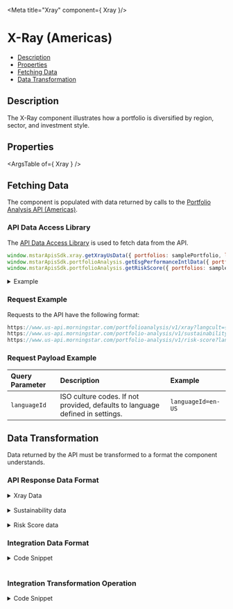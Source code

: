 
<Meta title="Xray" component={ Xray }/>

<style> {
  `
    details {
      padding: 10px;
      font-weight: bold;
      color: white;
      background: #3c3c3c;
    }
    summary {
      font-family: "Nunito Sans","San Francisco",BlinkMacSystemFont,"Segoe UI","Helvetica Neue",Helvetica,Arial,sans-serif;
      cursor: pointer;
    }
    .summary-text {
      padding-left: 5px;
      font-size: 15px;
    }
    .hide {
      opacity: 0;
    }
    .v-application--wrap {
        min-height: 100%
    }
  `}

</style>

# X-Ray (Americas)

- [Description](#description)
- [Properties](#properties)
- [Fetching Data](#fetching-data)
- [Data Transformation](#data-transformation)

## Description

The X-Ray component illustrates how a portfolio is diversified by region, sector, and investment style.

<Canvas withSource="open" withToolbar>
  <Story id="tools-x-ray--story-details-us"></Story>
</Canvas>

## Properties

<ArgsTable of={ Xray } />

## Fetching Data

The component is populated with data returned by calls to the <a href={PORTFOLIO_ANALYSIS_AMERICAS_URL} target="_blank">Portfolio Analysis API (Americas)</a>.

<!--
- [API Data Access Library](#api-data-access-library)
- [Request Example](#request-example)
- [Request Payload Example](#request-payload-example)
-->

### API Data Access Library

The <a href={DATA_ACCESS_LIBRARY} target="_blank">API Data Access Library</a> is used to fetch data from the API.

``` javascript dark
window.mstarApisSdk.xray.getXrayUsData({ portfolios: samplePortfolio, languageId: 'en-US', });
window.mstarApisSdk.portfolioAnalysis.getEsgPerformanceIntlData({ portfolios: samplePortfolio, languageId: 'en-US', });
window.mstarApisSdk.portfolioAnalysis.getRiskScore({ portfolios: samplePortfolio });
```

<details>
  <summary><span class="summary-text">Example</span></summary>

``` javascript dark
const samplePortfolio = [
    {
        name: 'US demo portfolio - weight',
        totalValue: 10000,
        currency: 'USD',
        holdings: [
            {
                securityId: 'FOUSA06OEZ',
                weight: 30,
            },
            {
                securityId: 'FOUSA06IVV',
                weight: 50,
            },
            {
                securityId: 'F00000T770',
                weight: 20,
            },
        ],
        benchmark: {
            type: 'Standard',
            holdings: [
                {
                    securityId: 'XIUSA0010V',
                    weight: 100,
                },
            ],
        },
    },
];

window.mstarApisSdk.xray.getXrayUsData({ portfolios: samplePortfolio, languageId: 'en-US', });
window.mstarApisSdk.portfolioAnalysis.getSustainabilityData({ portfolios: sampleEsgPortfolio, languageId: 'en-US', });
window.mstarApisSdk.portfolioAnalysis.getRiskScore({ portfolios: samplePortfolio });

```
</details>

### Request Example

Requests to the API have the following format:

```javascript dark
https://www.us-api.morningstar.com/portfolioanalysis/v1/xray?langcult={{languageId}}"
https://www.us-api.morningstar.com/portfolio-analysis/v1/sustainability?langcult={{languageId}}
https://www.us-api.morningstar.com/portfolio-analysis/v1/risk-score?langcult={{languageId}}

```

### Request Payload Example

| Query Parameter | Description|Example |
| :----------- | :--------| :----------- |
| `languageId` |	ISO culture codes. If not provided, defaults to language defined in settings. |`languageId=en-US` |


## Data Transformation

Data returned by the API must be transformed to a format the component understands.
<!--
- [API Response Data Format](#api-response-data-format)
- [Integration Data Format](#integration-data-format)
- [Integration Transformation Operation](#integration-transformation-operation)
-->

### API Response Data Format

<details>
  <summary><span class="summary-text">Xray Data</span></summary>

```json dark
{
    "Xray": [
    {
        "PortfolioName": "US demo portfolio - weight",
        "AnalysisDate": "2022-10-14T00:00:00-05:00",
        "ReturnMethodology": "QuickPortfolio",
        "Analysis": {
            "AssetAllocation": [
                {
                    "Id": "ACG-USBROAD",
                    "AsOfDate": "2022-09-30T00:00:00",
                    "PortfolioAnalyzed": 100,
                    "Portfolio": [
                        {
                            "Id": "AC-USCASH",
                            "Long": 0.866457,
                            "Short": 0.074499,
                            "Net": 0.791958
                        },
                        {
                            "Id": "AC-USEQ",
                            "Long": 18.816015,
                            "Short": 0,
                            "Net": 18.816015
                        },
                        {
                            "Id": "AC-NUSEQ",
                            "Long": 60.936246,
                            "Short": 0,
                            "Net": 60.936246
                        }
                    ],
                    "Benchmark": [
                        {
                            "Id": "AC-USCASH",
                            "Long": 0,
                            "Short": 0,
                            "Net": 0
                        },
                        {
                            "Id": "AC-USEQ",
                            "Long": 98.87554,
                            "Short": 0,
                            "Net": 98.87554
                        },
                        {
                            "Id": "AC-NUSEQ",
                            "Long": 1.12445,
                            "Short": 0,
                            "Net": 1.12445
                        }
                    ],
                    "SecurityBreakdown": [
                        {
                            "SecurityId": "FOUSA06OEZ",
                            "Analyzed": 100,
                            "NotAnalyzed": 0,
                            "AssetClass": [
                                {
                                    "Id": "AC-ALLBOND",
                                    "Long": 0,
                                    "Short": 0,
                                    "Net": 0
                                },
                                {
                                    "Id": "AC-NUSEQ",
                                    "Long": 37.86367,
                                    "Short": 0,
                                    "Net": 37.86367
                                },
                                {
                                    "Id": "AC-USBROAD-OTHER",
                                    "Long": 0.07102,
                                    "Short": 0,
                                    "Net": 0.07102
                                },
                                {
                                    "Id": "AC-USCASH",
                                    "Long": 0.42203,
                                    "Short": 0.00008,
                                    "Net": 0.42195
                                },
                                {
                                    "Id": "AC-USEQ",
                                    "Long": 61.64335,
                                    "Short": 0,
                                    "Net": 61.64335
                                }
                            ]
                        },
                        {
                            "SecurityId": "FOUSA06IVV",
                            "Analyzed": 100,
                            "NotAnalyzed": 0,
                            "AssetClass": [
                                {
                                    "Id": "AC-ALLBOND",
                                    "Long": 0,
                                    "Short": 0,
                                    "Net": 0
                                },
                                {
                                    "Id": "AC-NUSEQ",
                                    "Long": 99.15429,
                                    "Short": 0,
                                    "Net": 99.15429
                                },
                                {
                                    "Id": "AC-USBROAD-OTHER",
                                    "Long": 0.31896,
                                    "Short": 0,
                                    "Net": 0.31896
                                },
                                {
                                    "Id": "AC-USCASH",
                                    "Long": 0.0297,
                                    "Short": 0.14895,
                                    "Net": -0.11925
                                },
                                {
                                    "Id": "AC-USEQ",
                                    "Long": 0.64602,
                                    "Short": 0,
                                    "Net": 0.64602
                                }
                            ]
                        },
                        {
                            "SecurityId": "F00000T770",
                            "Analyzed": 100,
                            "NotAnalyzed": 0,
                            "AssetClass": [
                                {
                                    "Id": "AC-ALLBOND",
                                    "Long": 96.37489,
                                    "Short": 0,
                                    "Net": 96.37489
                                },
                                {
                                    "Id": "AC-NUSEQ",
                                    "Long": 0,
                                    "Short": 0,
                                    "Net": 0
                                },
                                {
                                    "Id": "AC-USBROAD-OTHER",
                                    "Long": 0,
                                    "Short": 0,
                                    "Net": 0
                                },
                                {
                                    "Id": "AC-USCASH",
                                    "Long": 3.62499,
                                    "Short": 0,
                                    "Net": 3.62499
                                },
                                {
                                    "Id": "AC-USEQ",
                                    "Long": 0,
                                    "Short": 0,
                                    "Net": 0
                                }
                            ]
                        }
                    ]
                }
            ],
            "EquityAnalysis": {
                "AsOfDate": "2022-09-30T00:00:00",
                "EquitySectors": {
                    "EquitySector": [
                        {
                            "Id": "Morningstar",
                            "PortfolioAnalyzed": 79.75,
                            "Portfolio": [
                                {
                                    "Id": "BasicMaterials",
                                    "Value": 7.29
                                },
                                {
                                    "Id": "CommunicationServices",
                                    "Value": 6.27
                                },
                                {
                                    "Id": "ConsumerCyclical",
                                    "Value": 10.21
                                },
                                {
                                    "Id": "ConsumerDefensive",
                                    "Value": 8.02
                                },
                                {
                                    "Id": "Cyclical",
                                    "Value": 40.59
                                },
                                {
                                    "Id": "Defensive",
                                    "Value": 21.3
                                },
                                {
                                    "Id": "Energy",
                                    "Value": 9.52
                                },
                                {
                                    "Id": "FinancialServices",
                                    "Value": 20.73
                                },
                                {
                                    "Id": "Healthcare",
                                    "Value": 9.53
                                },
                                {
                                    "Id": "Industrials",
                                    "Value": 11.68
                                },
                                {
                                    "Id": "RealEstate",
                                    "Value": 2.36
                                },
                                {
                                    "Id": "Sensitive",
                                    "Value": 38.11
                                },
                                {
                                    "Id": "Technology",
                                    "Value": 10.64
                                },
                                {
                                    "Id": "Utilities",
                                    "Value": 3.75
                                },
                                {
                                    "Id": "NotClassified",
                                    "Value": 0
                                }
                            ],
                            "Benchmark": [
                                {
                                    "Id": "BasicMaterials",
                                    "Value": 2.45
                                },
                                {
                                    "Id": "CommunicationServices",
                                    "Value": 7.47
                                },
                                {
                                    "Id": "ConsumerCyclical",
                                    "Value": 11.57
                                },
                                {
                                    "Id": "ConsumerDefensive",
                                    "Value": 6.72
                                },
                                {
                                    "Id": "Cyclical",
                                    "Value": 30.76
                                },
                                {
                                    "Id": "Defensive",
                                    "Value": 24.5
                                },
                                {
                                    "Id": "Energy",
                                    "Value": 4.65
                                },
                                {
                                    "Id": "FinancialServices",
                                    "Value": 13.25
                                },
                                {
                                    "Id": "Healthcare",
                                    "Value": 14.76
                                },
                                {
                                    "Id": "Industrials",
                                    "Value": 8.93
                                },
                                {
                                    "Id": "RealEstate",
                                    "Value": 3.49
                                },
                                {
                                    "Id": "Sensitive",
                                    "Value": 44.74
                                },
                                {
                                    "Id": "Technology",
                                    "Value": 23.69
                                },
                                {
                                    "Id": "Utilities",
                                    "Value": 3.02
                                },
                                {
                                    "Id": "NotClassified",
                                    "Value": 0
                                }
                            ],
                            "SecurityBreakdown": [
                                {
                                    "SecurityId": "FOUSA06OEZ",
                                    "Analyzed": 99.50702,
                                    "NotAnalyzed": 0.49298,
                                    "Sector": [
                                        {
                                            "Id": "Cyclical",
                                            "Value": 34.08104,
                                            "ExposureItem": [
                                                {
                                                    "Id": "BasicMaterials",
                                                    "Value": 4.59372
                                                },
                                                {
                                                    "Id": "ConsumerCyclical",
                                                    "Value": 11.00251
                                                },
                                                {
                                                    "Id": "FinancialServices",
                                                    "Value": 15.76262
                                                },
                                                {
                                                    "Id": "RealEstate",
                                                    "Value": 2.72219
                                                }
                                            ]
                                        },
                                        {
                                            "Id": "Defensive",
                                            "Value": 23.76791,
                                            "ExposureItem": [
                                                {
                                                    "Id": "ConsumerDefensive",
                                                    "Value": 7.72167
                                                },
                                                {
                                                    "Id": "Healthcare",
                                                    "Value": 13.00744
                                                },
                                                {
                                                    "Id": "Utilities",
                                                    "Value": 3.0388
                                                }
                                            ]
                                        },
                                        {
                                            "Id": "Sensitive",
                                            "Value": 42.15105,
                                            "ExposureItem": [
                                                {
                                                    "Id": "CommunicationServices",
                                                    "Value": 7.48275
                                                },
                                                {
                                                    "Id": "Energy",
                                                    "Value": 5.6375
                                                },
                                                {
                                                    "Id": "Industrials",
                                                    "Value": 9.72858
                                                },
                                                {
                                                    "Id": "Technology",
                                                    "Value": 19.30222
                                                }
                                            ]
                                        },
                                        {
                                            "Id": "NotClassified",
                                            "Value": 0
                                        }
                                    ]
                                },
                                {
                                    "SecurityId": "FOUSA06IVV",
                                    "Analyzed": 99.80031,
                                    "NotAnalyzed": 0.19969,
                                    "Sector": [
                                        {
                                            "Id": "Cyclical",
                                            "Value": 44.33225,
                                            "ExposureItem": [
                                                {
                                                    "Id": "BasicMaterials",
                                                    "Value": 8.927
                                                },
                                                {
                                                    "Id": "ConsumerCyclical",
                                                    "Value": 9.73399
                                                },
                                                {
                                                    "Id": "FinancialServices",
                                                    "Value": 23.52281
                                                },
                                                {
                                                    "Id": "RealEstate",
                                                    "Value": 2.14845
                                                }
                                            ]
                                        },
                                        {
                                            "Id": "Defensive",
                                            "Value": 19.89155,
                                            "ExposureItem": [
                                                {
                                                    "Id": "ConsumerDefensive",
                                                    "Value": 8.2638
                                                },
                                                {
                                                    "Id": "Healthcare",
                                                    "Value": 7.44601
                                                },
                                                {
                                                    "Id": "Utilities",
                                                    "Value": 4.18174
                                                }
                                            ]
                                        },
                                        {
                                            "Id": "Sensitive",
                                            "Value": 35.7762,
                                            "ExposureItem": [
                                                {
                                                    "Id": "CommunicationServices",
                                                    "Value": 5.62701
                                                },
                                                {
                                                    "Id": "Energy",
                                                    "Value": 11.70643
                                                },
                                                {
                                                    "Id": "Industrials",
                                                    "Value": 12.83141
                                                },
                                                {
                                                    "Id": "Technology",
                                                    "Value": 5.61135
                                                }
                                            ]
                                        },
                                        {
                                            "Id": "NotClassified",
                                            "Value": 0
                                        }
                                    ]
                                },
                                {
                                    "SecurityId": "F00000T770",
                                    "Analyzed": 0,
                                    "NotAnalyzed": 100,
                                    "Sector": [
                                        {
                                            "Id": "Cyclical",
                                            "ExposureItem": [
                                                {
                                                    "Id": "BasicMaterials"
                                                },
                                                {
                                                    "Id": "ConsumerCyclical"
                                                },
                                                {
                                                    "Id": "FinancialServices"
                                                },
                                                {
                                                    "Id": "RealEstate"
                                                }
                                            ]
                                        },
                                        {
                                            "Id": "Defensive",
                                            "ExposureItem": [
                                                {
                                                    "Id": "ConsumerDefensive"
                                                },
                                                {
                                                    "Id": "Healthcare"
                                                },
                                                {
                                                    "Id": "Utilities"
                                                }
                                            ]
                                        },
                                        {
                                            "Id": "Sensitive",
                                            "ExposureItem": [
                                                {
                                                    "Id": "CommunicationServices"
                                                },
                                                {
                                                    "Id": "Energy"
                                                },
                                                {
                                                    "Id": "Industrials"
                                                },
                                                {
                                                    "Id": "Technology"
                                                }
                                            ]
                                        },
                                        {
                                            "Id": "NotClassified",
                                            "Value": 100
                                        }
                                    ]
                                }
                            ]
                        }
                    ]
                },
                "WorldRegions": {
                    "Id": "Morningstar",
                    "PortfolioAnalyzed": 79.75,
                    "Portfolio": [
                        {
                            "Id": "Americas",
                            "Value": 31.68,
                            "ExposureItem": [
                                {
                                    "Id": "NorthAmerica",
                                    "Value": 31.11
                                },
                                {
                                    "Id": "LatinAmerica",
                                    "Value": 0.57
                                }
                            ]
                        },
                        {
                            "Id": "GreaterEurope",
                            "Value": 42.27,
                            "ExposureItem": [
                                {
                                    "Id": "UnitedKingdom",
                                    "Value": 11.31
                                },
                                {
                                    "Id": "EuropeDeveloped",
                                    "Value": 30.02
                                },
                                {
                                    "Id": "EuropeEmerging",
                                    "Value": 0.14
                                },
                                {
                                    "Id": "AfricaMiddleEast",
                                    "Value": 0.8
                                }
                            ]
                        },
                        {
                            "Id": "GreaterAsia",
                            "Value": 26.05,
                            "ExposureItem": [
                                {
                                    "Id": "Japan",
                                    "Value": 14.76
                                },
                                {
                                    "Id": "Australia",
                                    "Value": 3.9
                                },
                                {
                                    "Id": "AsiaDeveloped",
                                    "Value": 5.11
                                },
                                {
                                    "Id": "AsiaEmerging",
                                    "Value": 2.28
                                }
                            ]
                        },
                        {
                            "Id": "NotClassified",
                            "Value": 0
                        }
                    ],
                    "Benchmark": [
                        {
                            "Id": "Americas",
                            "Value": 98.99,
                            "ExposureItem": [
                                {
                                    "Id": "NorthAmerica",
                                    "Value": 98.85
                                },
                                {
                                    "Id": "LatinAmerica",
                                    "Value": 0.14
                                }
                            ]
                        },
                        {
                            "Id": "GreaterEurope",
                            "Value": 0.92,
                            "ExposureItem": [
                                {
                                    "Id": "UnitedKingdom",
                                    "Value": 0.48
                                },
                                {
                                    "Id": "EuropeDeveloped",
                                    "Value": 0.44
                                },
                                {
                                    "Id": "EuropeEmerging",
                                    "Value": 0
                                },
                                {
                                    "Id": "AfricaMiddleEast",
                                    "Value": 0
                                }
                            ]
                        },
                        {
                            "Id": "GreaterAsia",
                            "Value": 0.09,
                            "ExposureItem": [
                                {
                                    "Id": "Japan",
                                    "Value": 0
                                },
                                {
                                    "Id": "Australia",
                                    "Value": 0
                                },
                                {
                                    "Id": "AsiaDeveloped",
                                    "Value": 0.06
                                },
                                {
                                    "Id": "AsiaEmerging",
                                    "Value": 0.03
                                }
                            ]
                        },
                        {
                            "Id": "NotClassified",
                            "Value": 0
                        }
                    ],
                    "SecurityBreakdown": [
                        {
                            "SecurityId": "FOUSA06OEZ",
                            "Analyzed": 99.50702,
                            "NotAnalyzed": 0.49298,
                            "Region": [
                                {
                                    "Id": "Americas",
                                    "Value": 65.99,
                                    "ExposureItem": [
                                        {
                                            "Id": "NorthAmerica",
                                            "Value": 64.83
                                        },
                                        {
                                            "Id": "LatinAmerica",
                                            "Value": 1.16
                                        }
                                    ]
                                },
                                {
                                    "Id": "GreaterEurope",
                                    "Value": 17,
                                    "ExposureItem": [
                                        {
                                            "Id": "UnitedKingdom",
                                            "Value": 3.84
                                        },
                                        {
                                            "Id": "EuropeDeveloped",
                                            "Value": 11.51
                                        },
                                        {
                                            "Id": "EuropeEmerging",
                                            "Value": 0.14
                                        },
                                        {
                                            "Id": "AfricaMiddleEast",
                                            "Value": 1.51
                                        }
                                    ]
                                },
                                {
                                    "Id": "GreaterAsia",
                                    "Value": 17.02,
                                    "ExposureItem": [
                                        {
                                            "Id": "Japan",
                                            "Value": 5.49
                                        },
                                        {
                                            "Id": "Australia",
                                            "Value": 1.95
                                        },
                                        {
                                            "Id": "AsiaDeveloped",
                                            "Value": 3.84
                                        },
                                        {
                                            "Id": "AsiaEmerging",
                                            "Value": 5.74
                                        }
                                    ]
                                },
                                {
                                    "Id": "NotClassified",
                                    "Value": -0.01
                                }
                            ]
                        },
                        {
                            "SecurityId": "FOUSA06IVV",
                            "Analyzed": 99.80031,
                            "NotAnalyzed": 0.19969,
                            "Region": [
                                {
                                    "Id": "Americas",
                                    "Value": 11.27,
                                    "ExposureItem": [
                                        {
                                            "Id": "NorthAmerica",
                                            "Value": 11.04
                                        },
                                        {
                                            "Id": "LatinAmerica",
                                            "Value": 0.22
                                        }
                                    ]
                                },
                                {
                                    "Id": "GreaterEurope",
                                    "Value": 57.83,
                                    "ExposureItem": [
                                        {
                                            "Id": "UnitedKingdom",
                                            "Value": 15.98
                                        },
                                        {
                                            "Id": "EuropeDeveloped",
                                            "Value": 41.33
                                        },
                                        {
                                            "Id": "EuropeEmerging",
                                            "Value": 0.14
                                        },
                                        {
                                            "Id": "AfricaMiddleEast",
                                            "Value": 0.38
                                        }
                                    ]
                                },
                                {
                                    "Id": "GreaterAsia",
                                    "Value": 30.91,
                                    "ExposureItem": [
                                        {
                                            "Id": "Japan",
                                            "Value": 20.03
                                        },
                                        {
                                            "Id": "Australia",
                                            "Value": 5
                                        },
                                        {
                                            "Id": "AsiaDeveloped",
                                            "Value": 5.7
                                        },
                                        {
                                            "Id": "AsiaEmerging",
                                            "Value": 0.17
                                        }
                                    ]
                                },
                                {
                                    "Id": "NotClassified",
                                    "Value": -0.01
                                }
                            ]
                        },
                        {
                            "SecurityId": "F00000T770",
                            "Analyzed": 0,
                            "NotAnalyzed": 100,
                            "Region": [
                                {
                                    "Id": "Americas",
                                    "ExposureItem": [
                                        {
                                            "Id": "NorthAmerica"
                                        },
                                        {
                                            "Id": "LatinAmerica"
                                        }
                                    ]
                                },
                                {
                                    "Id": "GreaterEurope",
                                    "ExposureItem": [
                                        {
                                            "Id": "UnitedKingdom"
                                        },
                                        {
                                            "Id": "EuropeDeveloped"
                                        },
                                        {
                                            "Id": "EuropeEmerging"
                                        },
                                        {
                                            "Id": "AfricaMiddleEast"
                                        }
                                    ]
                                },
                                {
                                    "Id": "GreaterAsia",
                                    "ExposureItem": [
                                        {
                                            "Id": "Japan"
                                        },
                                        {
                                            "Id": "Australia"
                                        },
                                        {
                                            "Id": "AsiaDeveloped"
                                        },
                                        {
                                            "Id": "AsiaEmerging"
                                        }
                                    ]
                                },
                                {
                                    "Id": "NotClassified",
                                    "Value": 100
                                }
                            ]
                        }
                    ]
                },
                "EquityMarketMaturity": {
                    "AsOfDate": "2022-09-30T00:00:00",
                    "Portfolio": {
                        "DevelopedMarkets": 96.66909393,
                        "EmergingMarkets": 3.33090607,
                        "NotAvailable": 0
                    },
                    "Benchmark": {
                        "DevelopedMarkets": 99.857,
                        "EmergingMarkets": 0.143,
                        "NotAvailable": 0
                    }
                },
                "EquityTypeBreakdown": {
                    "AsOfDate": "2022-09-30T00:00:00",
                    "PortfolioAnalyzed": 79.75,
                    "Portfolio": [
                        {
                            "Id": "AggressiveGrowth",
                            "Value": 7.16119909
                        },
                        {
                            "Id": "ClassicGrowth",
                            "Value": 5.77291414
                        },
                        {
                            "Id": "Cyclical",
                            "Value": 15.81027422
                        },
                        {
                            "Id": "Distressed",
                            "Value": 0.23025762
                        },
                        {
                            "Id": "HardAsset",
                            "Value": 2.84920401
                        },
                        {
                            "Id": "HighYield",
                            "Value": 0.82106497
                        },
                        {
                            "Id": "NotAvailable",
                            "Value": 63.61442929
                        },
                        {
                            "Id": "SlowGrowth",
                            "Value": 2.7911716
                        },
                        {
                            "Id": "SpeculativeGrowth",
                            "Value": 0.94948507
                        }
                    ],
                    "Benchmark": [
                        {
                            "Id": "AggressiveGrowth",
                            "Value": 18.284
                        },
                        {
                            "Id": "ClassicGrowth",
                            "Value": 15.328
                        },
                        {
                            "Id": "Cyclical",
                            "Value": 41.914
                        },
                        {
                            "Id": "Distressed",
                            "Value": 1.119
                        },
                        {
                            "Id": "HardAsset",
                            "Value": 7.708
                        },
                        {
                            "Id": "HighYield",
                            "Value": 2.184
                        },
                        {
                            "Id": "NotAvailable",
                            "Value": 2.486
                        },
                        {
                            "Id": "SlowGrowth",
                            "Value": 7.847
                        },
                        {
                            "Id": "SpeculativeGrowth",
                            "Value": 3.13
                        }
                    ],
                    "SecurityBreakdown": [
                        {
                            "SecurityId": "FOUSA06OEZ",
                            "Analyzed": 99.50702,
                            "NotAnalyzed": 0.49298,
                            "EquityTypeBreakdownItem": [
                                {
                                    "Id": "AggressiveGrowth",
                                    "Value": 19.069
                                },
                                {
                                    "Id": "ClassicGrowth",
                                    "Value": 15.599
                                },
                                {
                                    "Id": "Cyclical",
                                    "Value": 42.06
                                },
                                {
                                    "Id": "Distressed",
                                    "Value": 0.617
                                },
                                {
                                    "Id": "HardAsset",
                                    "Value": 7.659
                                },
                                {
                                    "Id": "HighYield",
                                    "Value": 2.21
                                },
                                {
                                    "Id": "NotAvailable",
                                    "Value": 2.819
                                },
                                {
                                    "Id": "SlowGrowth",
                                    "Value": 7.481
                                },
                                {
                                    "Id": "SpeculativeGrowth",
                                    "Value": 2.485
                                }
                            ]
                        },
                        {
                            "SecurityId": "FOUSA06IVV",
                            "Analyzed": 99.80031,
                            "NotAnalyzed": 0.19969,
                            "EquityTypeBreakdownItem": [
                                {
                                    "Id": "AggressiveGrowth"
                                },
                                {
                                    "Id": "ClassicGrowth"
                                },
                                {
                                    "Id": "Cyclical"
                                },
                                {
                                    "Id": "Distressed"
                                },
                                {
                                    "Id": "HardAsset"
                                },
                                {
                                    "Id": "HighYield"
                                },
                                {
                                    "Id": "NotAvailable"
                                },
                                {
                                    "Id": "SlowGrowth"
                                },
                                {
                                    "Id": "SpeculativeGrowth"
                                }
                            ]
                        },
                        {
                            "SecurityId": "F00000T770",
                            "Analyzed": 0,
                            "NotAnalyzed": 100,
                            "EquityTypeBreakdownItem": [
                                {
                                    "Id": "AggressiveGrowth"
                                },
                                {
                                    "Id": "ClassicGrowth"
                                },
                                {
                                    "Id": "Cyclical"
                                },
                                {
                                    "Id": "Distressed"
                                },
                                {
                                    "Id": "HardAsset"
                                },
                                {
                                    "Id": "HighYield"
                                },
                                {
                                    "Id": "NotAvailable"
                                },
                                {
                                    "Id": "SlowGrowth"
                                },
                                {
                                    "Id": "SpeculativeGrowth"
                                }
                            ]
                        }
                    ]
                },
                "PriceRatios": {
                    "AsOfDate": "2022-09-30T00:00:00",
                    "Portfolio": {
                        "PriceBook": 1.28662984,
                        "PriceCashFlow": 6.77939931,
                        "PriceEarnings": 10.26823229,
                        "PriceSales": 0.95033974
                    },
                    "Benchmark": {
                        "PriceBook": 3.19417,
                        "PriceCashFlow": 13.31558,
                        "PriceEarnings": 17.23247,
                        "PriceSales": 2.04378
                    },
                    "SecurityBreakdown": [
                        {
                            "SecurityId": "FOUSA06OEZ",
                            "PriceRatiosItem": {
                                "PriceBook": 2.26178,
                                "PriceCashFlow": 10.89443,
                                "PriceEarnings": 14.37608,
                                "PriceSales": 1.66959
                            }
                        },
                        {
                            "SecurityId": "FOUSA06IVV",
                            "PriceRatiosItem": {
                                "PriceBook": 1.01843,
                                "PriceCashFlow": 5.50418,
                                "PriceEarnings": 8.73973,
                                "PriceSales": 0.75336
                            }
                        },
                        {
                            "SecurityId": "F00000T770",
                            "PriceRatiosItem": {}
                        }
                    ]
                },
                "Profitability": {
                    "AsOfDate": "2022-09-30T00:00:00",
                    "Portfolio": {
                        "DebtCapital": 39.73415966,
                        "NetMargin": 14.93372626,
                        "ROA": 6.8912702,
                        "ROE": 19.04379497
                    },
                    "Benchmark": {
                        "DebtCapital": 42.13838,
                        "NetMargin": 17.44273,
                        "ROA": 10.50568,
                        "ROE": 29.32547
                    },
                    "SecurityBreakdown": [
                        {
                            "SecurityId": "FOUSA06OEZ",
                            "ProfitabilityItem": {
                                "DebtCapital": 39.54959,
                                "NetMargin": 17.87388,
                                "ROA": 9.73547,
                                "ROE": 26.23326
                            }
                        },
                        {
                            "SecurityId": "FOUSA06IVV",
                            "ProfitabilityItem": {
                                "DebtCapital": 39.96168,
                                "NetMargin": 13.15346,
                                "ROA": 5.16346,
                                "ROE": 14.71925
                            }
                        },
                        {
                            "SecurityId": "F00000T770",
                            "ProfitabilityItem": {}
                        }
                    ]
                },
                "GeometricAverageCapitalization": {
                    "AsOfDate": "2022-09-30T00:00:00",
                    "Portfolio": {
                        "Value": 44929.09053326
                    },
                    "Benchmark": {
                        "Value": 108761.184539191
                    }
                }
            },
            "FixedIncomeAnalysis": {
                "AsOfDate": "2022-09-30T00:00:00",
                "FixedIncomeSectors": {
                    "AsOfDate": "2022-09-30T00:00:00",
                    "Id": "Morningstar",
                    "Portfolio": [
                        {
                            "Id": "Government",
                            "Value": 0
                        },
                        {
                            "Id": "Corporate",
                            "Value": 96.38
                        },
                        {
                            "Id": "Securitized",
                            "Value": 0
                        },
                        {
                            "Id": "Municipal",
                            "Value": 0
                        },
                        {
                            "Id": "CashEquivalents",
                            "Value": 3.62
                        },
                        {
                            "Id": "Derivative",
                            "Value": 0
                        }
                    ],
                    "Benchmark": [
                        {
                            "Id": "Government"
                        },
                        {
                            "Id": "Corporate"
                        },
                        {
                            "Id": "Securitized"
                        },
                        {
                            "Id": "Municipal"
                        },
                        {
                            "Id": "CashEquivalents"
                        },
                        {
                            "Id": "Derivative"
                        }
                    ]
                },
                "FixedIncomeMaturity": {
                    "Portfolio": {
                        "Maturity": [
                            {
                                "Id": "Years1to3",
                                "Value": 10.53
                            },
                            {
                                "Id": "Years3to5",
                                "Value": 34.15
                            },
                            {
                                "Id": "Years5to7",
                                "Value": 32.39
                            },
                            {
                                "Id": "Years7to10",
                                "Value": 21.2
                            },
                            {
                                "Id": "Years10to15",
                                "Value": 1.2
                            },
                            {
                                "Id": "Years15to20",
                                "Value": 0.24
                            },
                            {
                                "Id": "Years20to30",
                                "Value": 0.29
                            },
                            {
                                "Id": "YearsOver30",
                                "Value": 0
                            }
                        ]
                    },
                    "Benchmark": {
                        "Maturity": [
                            {
                                "Id": "Years1to3"
                            },
                            {
                                "Id": "Years3to5"
                            },
                            {
                                "Id": "Years5to7"
                            },
                            {
                                "Id": "Years7to10"
                            },
                            {
                                "Id": "Years10to15"
                            },
                            {
                                "Id": "Years15to20"
                            },
                            {
                                "Id": "Years20to30"
                            },
                            {
                                "Id": "YearsOver30"
                            }
                        ]
                    }
                },
                "CreditQuality": {
                    "AsOfDate": "2022-09-30T00:00:00",
                    "Portfolio": {
                        "AAA": 0,
                        "AA": 0,
                        "A": 0,
                        "BBB": 0.53,
                        "BB": 29.16,
                        "B": 45.47,
                        "BelowB": 17.86,
                        "NotRated": 6.98
                    },
                    "Benchmark": {}
                },
                "InterestRateRisk": {
                    "AsOfDate": "2022-09-30T00:00:00",
                    "Portfolio": {
                        "Maturity": 5.57421,
                        "EffectiveDuration": 3.96629,
                        "WTDPrice": 90.14593
                    },
                    "SecurityBreakdown": [
                        {
                            "SecurityId": "FOUSA06OEZ",
                            "InterestRateRiskItem": {}
                        },
                        {
                            "SecurityId": "FOUSA06IVV",
                            "InterestRateRiskItem": {}
                        },
                        {
                            "SecurityId": "F00000T770",
                            "InterestRateRiskItem": {
                                "Maturity": 5.57421,
                                "EffectiveDuration": 3.96629
                            }
                        }
                    ]
                }
            },
            "InvestmentStyle": {
                "AsOfDate": "2022-09-30T00:00:00",
                "FixedIncomeStyle": {
                    "AsOfDate": "2022-09-30T00:00:00",
                    "PortfolioAnalyzed": 0,
                    "Portfolio": {
                        "EffectiveDuration": 3.96629,
                        "EffectiveMaturity": 5.57421
                    },
                    "Benchmark": {},
                    "FixedIncomeStyleBreakdown": {
                        "AsOfDate": "2022-09-30T00:00:00",
                        "HighLtd": 0,
                        "HighMod": 0,
                        "HighExt": 0,
                        "MedLtd": 0,
                        "MedMod": 0,
                        "MedExt": 0,
                        "LowLtd": 100,
                        "LowMod": 0,
                        "LowExt": 0,
                        "Unclassified": 0,
                        "SecurityBreakdown": [
                            {
                                "SecurityId": "FOUSA06OEZ",
                                "Analyzed": 0,
                                "NotAnalyzed": 100,
                                "FixedIncomeStyleBreakdownItem": {}
                            },
                            {
                                "SecurityId": "FOUSA06IVV",
                                "Analyzed": 0,
                                "NotAnalyzed": 100,
                                "FixedIncomeStyleBreakdownItem": {}
                            },
                            {
                                "SecurityId": "F00000T770",
                                "Analyzed": 0,
                                "NotAnalyzed": 100,
                                "FixedIncomeStyleBreakdownItem": {
                                    "HighLtd": 0,
                                    "HighMod": 0,
                                    "HighExt": 0,
                                    "MedLtd": 0,
                                    "MedMod": 0,
                                    "MedExt": 0,
                                    "LowLtd": 100,
                                    "LowMod": 0,
                                    "LowExt": 0
                                }
                            }
                        ]
                    }
                },
                "EquityStyle": {
                    "AsOfDate": "2022-09-30T00:00:00",
                    "PortfolioAnalyzed": 79.75,
                    "Portfolio": {
                        "AverageMarketCap": 44929.09053326
                    },
                    "Benchmark": {
                        "AverageMarketCap": 108761.184539191
                    },
                    "EquityStyleBreakdown": {
                        "AsOfDate": "2022-09-30T00:00:00",
                        "Portfolio": {
                            "LargeValue": 36,
                            "LargeBlend": 31,
                            "LargeGrowth": 17,
                            "MidValue": 7,
                            "MidBlend": 7,
                            "MidGrowth": 2,
                            "SmallValue": 0,
                            "SmallBlend": 0,
                            "SmallGrowth": 0,
                            "Unclassified": 0
                        },
                        "SecurityBreakdown": [
                            {
                                "SecurityId": "FOUSA06OEZ",
                                "Analyzed": 99.50702,
                                "NotAnalyzed": 0.49298,
                                "EquityStyleBreakdownItem": {
                                    "LargeValue": 21.143,
                                    "LargeBlend": 34.314,
                                    "LargeGrowth": 28.629,
                                    "MidValue": 4.614,
                                    "MidBlend": 7.676,
                                    "MidGrowth": 3.462,
                                    "SmallValue": 0.07,
                                    "SmallBlend": 0.056,
                                    "SmallGrowth": 0.037,
                                    "Unclassified": 0
                                }
                            },
                            {
                                "SecurityId": "FOUSA06IVV",
                                "Analyzed": 99.80031,
                                "NotAnalyzed": 0.19969,
                                "EquityStyleBreakdownItem": {
                                    "LargeValue": 44.024,
                                    "LargeBlend": 28.659,
                                    "LargeGrowth": 10.238,
                                    "MidValue": 8.874,
                                    "MidBlend": 6.101,
                                    "MidGrowth": 1.623,
                                    "SmallValue": 0.396,
                                    "SmallBlend": 0.078,
                                    "SmallGrowth": 0.007,
                                    "Unclassified": 0
                                }
                            },
                            {
                                "SecurityId": "F00000T770",
                                "Analyzed": 0,
                                "NotAnalyzed": 100,
                                "EquityStyleBreakdownItem": {
                                    "Unclassified": 100
                                }
                            }
                        ]
                    },
                    "SecurityBreakdown": [
                        {
                            "SecurityId": "FOUSA06OEZ",
                            "EquityStyleItem": {
                                "AverageMarketCap": 85104.11555
                            }
                        },
                        {
                            "SecurityId": "FOUSA06IVV",
                            "EquityStyleItem": {
                                "AverageMarketCap": 30654.74574
                            }
                        },
                        {
                            "SecurityId": "F00000T770",
                            "EquityStyleItem": {}
                        }
                    ]
                }
            }
        },
        "Holdings": {
            "AsOfDate": "2022-09-30T00:00:00",
            "RegionAnalysis": {
                "US": 3,
                "NotClassified": 0,
                "Foreign": 0,
                "Cash": 0
            },
            "TopNetUnderlyingHoldings": {
                "AsOfDate": "2022-09-30T00:00:00",
                "TopNumber": 10,
                "Security": [
                    {
                        "SecurityId": "0P00007OU3",
                        "PercentAssets": 1.619767,
                        "EquitySector": "Energy",
                        "Country": "GBR"
                    },
                    {
                        "SecurityId": "0P000000GY",
                        "PercentAssets": 1.328361,
                        "EquitySector": "Technology",
                        "Country": "USA"
                    },
                    {
                        "SecurityId": "0P0000AS50",
                        "PercentAssets": 0.991175,
                        "EquitySector": "Energy",
                        "Country": "GBR"
                    },
                    {
                        "SecurityId": "0P000003MH",
                        "PercentAssets": 0.972117,
                        "EquitySector": "Technology",
                        "Country": "USA"
                    },
                    {
                        "SecurityId": "0P00009WRK",
                        "PercentAssets": 0.911258,
                        "EquitySector": "Energy",
                        "Country": "FRA"
                    },
                    {
                        "SecurityId": "0P0000A5EE",
                        "PercentAssets": 0.787456,
                        "EquitySector": "ConsumerDefensive",
                        "Country": "CHE"
                    },
                    {
                        "SecurityId": "0P0000B2XZ",
                        "PercentAssets": 0.687234,
                        "EquitySector": "Technology",
                        "Country": "KOR"
                    },
                    {
                        "SecurityId": "0P0000ZJSH",
                        "PercentAssets": 0.640242,
                        "EquitySector": "ConsumerCyclical",
                        "Country": "JPN"
                    },
                    {
                        "SecurityId": "0P0000AZ48",
                        "PercentAssets": 0.622995,
                        "EquitySector": "Healthcare",
                        "Country": "CHE"
                    },
                    {
                        "SecurityId": "0P000000B7",
                        "PercentAssets": 0.604362,
                        "EquitySector": "ConsumerCyclical",
                        "Country": "USA"
                    }
                ]
            },
            "PortfolioHoldings": {
                "AsOfDate": "2022-09-30T00:00:00",
                "Security": [
                    {
                        "SecurityId": "FOUSA06IVV",
                        "FundPortfolioDate": "2022-10-06T00:00:00",
                        "Year1": -21.32,
                        "Year3": -0.68,
                        "Year5": -1.11,
                        "Year10": 0,
                        "PercentAssets": 50,
                        "MarketValue": 5000
                    },
                    {
                        "SecurityId": "FOUSA06OEZ",
                        "FundPortfolioDate": "2022-09-29T00:00:00",
                        "Year1": -20.54,
                        "Year3": 3.7,
                        "Year5": 4.52,
                        "Year10": 0,
                        "PercentAssets": 30,
                        "MarketValue": 3000
                    },
                    {
                        "SecurityId": "F00000T770",
                        "FundPortfolioDate": "2022-08-31T00:00:00",
                        "Year1": -12.54,
                        "Year3": -0.48,
                        "Year5": 1.28,
                        "Year10": 0,
                        "PercentAssets": 20,
                        "MarketValue": 2000
                    }
                ]
            },
            "StockIntersection": {
                "IncludeIndex": false,
                "Stock": [
                    {
                        "SecurityId": "0P00007OU3",
                        "SecurityName": "Shell PLC(GBP)",
                        "TradingSymbol": "SHEL",
                        "PercentOfInvestments": 1.619767,
                        "MarketValue": 161.9767,
                        "StockSector": "b2",
                        "SourceOfStock": [
                            {
                                "SecurityId": "FOUSA06IVV",
                                "CUSIP": "46138E743",
                                "FundPortfolioDate": "2022-10-06T00:00:00",
                                "PercentOfInvestments": 1.51171,
                                "MarketValue": 151.171
                            },
                            {
                                "SecurityId": "FOUSA06OEZ",
                                "CUSIP": "464288257",
                                "FundPortfolioDate": "2022-09-29T00:00:00",
                                "PercentOfInvestments": 0.108057,
                                "MarketValue": 10.8057
                            }
                        ]
                    },
                    {
                        "SecurityId": "0P000000GY",
                        "SecurityName": "Apple Inc(USD)",
                        "CUSIP": "037833100",
                        "TradingSymbol": "AAPL",
                        "PercentOfInvestments": 1.328361,
                        "MarketValue": 132.8361,
                        "StockSector": "b4",
                        "SourceOfStock": [
                            {
                                "SecurityId": "FOUSA06OEZ",
                                "CUSIP": "464288257",
                                "FundPortfolioDate": "2022-09-29T00:00:00",
                                "PercentOfInvestments": 1.328361,
                                "MarketValue": 132.8361
                            }
                        ]
                    },
                    {
                        "SecurityId": "0P0000AS50",
                        "SecurityName": "BP PLC(GBP)",
                        "TradingSymbol": "BPL",
                        "PercentOfInvestments": 0.991175,
                        "MarketValue": 99.1175,
                        "StockSector": "b2",
                        "SourceOfStock": [
                            {
                                "SecurityId": "FOUSA06IVV",
                                "CUSIP": "46138E743",
                                "FundPortfolioDate": "2022-10-06T00:00:00",
                                "PercentOfInvestments": 0.936095,
                                "MarketValue": 93.60950000000001
                            },
                            {
                                "SecurityId": "FOUSA06OEZ",
                                "CUSIP": "464288257",
                                "FundPortfolioDate": "2022-09-29T00:00:00",
                                "PercentOfInvestments": 0.05508,
                                "MarketValue": 5.507999999999999
                            }
                        ]
                    },
                    {
                        "SecurityId": "0P000003MH",
                        "SecurityName": "Microsoft Corp(USD)",
                        "CUSIP": "594918104",
                        "TradingSymbol": "MSFT",
                        "PercentOfInvestments": 0.972117,
                        "MarketValue": 97.2117,
                        "StockSector": "b4",
                        "SourceOfStock": [
                            {
                                "SecurityId": "FOUSA06OEZ",
                                "CUSIP": "464288257",
                                "FundPortfolioDate": "2022-09-29T00:00:00",
                                "PercentOfInvestments": 0.972117,
                                "MarketValue": 97.21170000000001
                            }
                        ]
                    },
                    {
                        "SecurityId": "0P00009WRK",
                        "SecurityName": "TotalEnergies SE(EUR)",
                        "TradingSymbol": "TTE",
                        "PercentOfInvestments": 0.911258,
                        "MarketValue": 91.1258,
                        "StockSector": "b2",
                        "SourceOfStock": [
                            {
                                "SecurityId": "FOUSA06IVV",
                                "CUSIP": "46138E743",
                                "FundPortfolioDate": "2022-10-06T00:00:00",
                                "PercentOfInvestments": 0.84461,
                                "MarketValue": 84.461
                            },
                            {
                                "SecurityId": "FOUSA06OEZ",
                                "CUSIP": "464288257",
                                "FundPortfolioDate": "2022-09-29T00:00:00",
                                "PercentOfInvestments": 0.066648,
                                "MarketValue": 6.6648000000000005
                            }
                        ]
                    },
                    {
                        "SecurityId": "0P0000A5EE",
                        "SecurityName": "Nestle SA(CHF)",
                        "TradingSymbol": "NESN",
                        "PercentOfInvestments": 0.787456,
                        "MarketValue": 78.7456,
                        "StockSector": "c1",
                        "SourceOfStock": [
                            {
                                "SecurityId": "FOUSA06IVV",
                                "CUSIP": "46138E743",
                                "FundPortfolioDate": "2022-10-06T00:00:00",
                                "PercentOfInvestments": 0.612805,
                                "MarketValue": 61.2805
                            },
                            {
                                "SecurityId": "FOUSA06OEZ",
                                "CUSIP": "464288257",
                                "FundPortfolioDate": "2022-09-29T00:00:00",
                                "PercentOfInvestments": 0.174651,
                                "MarketValue": 17.4651
                            }
                        ]
                    },
                    {
                        "SecurityId": "0P0000B2XZ",
                        "SecurityName": "Samsung Electronics Co Ltd(KRW)",
                        "TradingSymbol": "005930",
                        "PercentOfInvestments": 0.687234,
                        "MarketValue": 68.7234,
                        "StockSector": "b4",
                        "SourceOfStock": [
                            {
                                "SecurityId": "FOUSA06IVV",
                                "CUSIP": "46138E743",
                                "FundPortfolioDate": "2022-10-06T00:00:00",
                                "PercentOfInvestments": 0.588105,
                                "MarketValue": 58.810500000000005
                            },
                            {
                                "SecurityId": "FOUSA06OEZ",
                                "CUSIP": "464288257",
                                "FundPortfolioDate": "2022-09-29T00:00:00",
                                "PercentOfInvestments": 0.099129,
                                "MarketValue": 9.9129
                            }
                        ]
                    },
                    {
                        "SecurityId": "0P0000ZJSH",
                        "SecurityName": "Toyota Motor Corp(JPY)",
                        "TradingSymbol": "7203",
                        "PercentOfInvestments": 0.640242,
                        "MarketValue": 64.0242,
                        "StockSector": "a2",
                        "SourceOfStock": [
                            {
                                "SecurityId": "FOUSA06IVV",
                                "CUSIP": "46138E743",
                                "FundPortfolioDate": "2022-10-06T00:00:00",
                                "PercentOfInvestments": 0.55779,
                                "MarketValue": 55.778999999999996
                            },
                            {
                                "SecurityId": "FOUSA06OEZ",
                                "CUSIP": "464288257",
                                "FundPortfolioDate": "2022-09-29T00:00:00",
                                "PercentOfInvestments": 0.082452,
                                "MarketValue": 8.2452
                            }
                        ]
                    },
                    {
                        "SecurityId": "0P0000AZ48",
                        "SecurityName": "Roche Holding AG(CHF)",
                        "TradingSymbol": "ROG",
                        "PercentOfInvestments": 0.622995,
                        "MarketValue": 62.2995,
                        "StockSector": "c2",
                        "SourceOfStock": [
                            {
                                "SecurityId": "FOUSA06IVV",
                                "CUSIP": "46138E743",
                                "FundPortfolioDate": "2022-10-06T00:00:00",
                                "PercentOfInvestments": 0.490395,
                                "MarketValue": 49.0395
                            },
                            {
                                "SecurityId": "FOUSA06OEZ",
                                "CUSIP": "464288257",
                                "FundPortfolioDate": "2022-09-29T00:00:00",
                                "PercentOfInvestments": 0.1326,
                                "MarketValue": 13.26
                            }
                        ]
                    },
                    {
                        "SecurityId": "0P000000B7",
                        "SecurityName": "Amazon.com Inc(USD)",
                        "CUSIP": "023135106",
                        "TradingSymbol": "AMZN",
                        "PercentOfInvestments": 0.604362,
                        "MarketValue": 60.4362,
                        "StockSector": "a2",
                        "SourceOfStock": [
                            {
                                "SecurityId": "FOUSA06OEZ",
                                "CUSIP": "464288257",
                                "FundPortfolioDate": "2022-09-29T00:00:00",
                                "PercentOfInvestments": 0.604362,
                                "MarketValue": 60.4362
                            }
                        ]
                    },
                    {
                        "SecurityId": "0P0000APGI",
                        "SecurityName": "HSBC Holdings PLC(GBP)",
                        "TradingSymbol": "HSBAL",
                        "PercentOfInvestments": 0.572954,
                        "MarketValue": 57.2954,
                        "StockSector": "a3",
                        "SourceOfStock": [
                            {
                                "SecurityId": "FOUSA06IVV",
                                "CUSIP": "46138E743",
                                "FundPortfolioDate": "2022-10-06T00:00:00",
                                "PercentOfInvestments": 0.512855,
                                "MarketValue": 51.28549999999999
                            },
                            {
                                "SecurityId": "FOUSA06OEZ",
                                "CUSIP": "464288257",
                                "FundPortfolioDate": "2022-09-29T00:00:00",
                                "PercentOfInvestments": 0.060099,
                                "MarketValue": 6.0099
                            }
                        ]
                    },
                    {
                        "SecurityId": "0P00006WAE",
                        "SecurityName": "BHP Group Ltd(AUD)",
                        "TradingSymbol": "BHP",
                        "PercentOfInvestments": 0.526014,
                        "MarketValue": 52.6014,
                        "StockSector": "a1",
                        "SourceOfStock": [
                            {
                                "SecurityId": "FOUSA06IVV",
                                "CUSIP": "46138E743",
                                "FundPortfolioDate": "2022-10-06T00:00:00",
                                "PercentOfInvestments": 0.454455,
                                "MarketValue": 45.4455
                            },
                            {
                                "SecurityId": "FOUSA06OEZ",
                                "CUSIP": "464288257",
                                "FundPortfolioDate": "2022-09-29T00:00:00",
                                "PercentOfInvestments": 0.071559,
                                "MarketValue": 7.1559
                            }
                        ]
                    },
                    {
                        "SecurityId": "0P0000A5FH",
                        "SecurityName": "Novartis AG(CHF)",
                        "TradingSymbol": "NOVN",
                        "PercentOfInvestments": 0.508907,
                        "MarketValue": 50.8907,
                        "StockSector": "c2",
                        "SourceOfStock": [
                            {
                                "SecurityId": "FOUSA06IVV",
                                "CUSIP": "46138E743",
                                "FundPortfolioDate": "2022-10-06T00:00:00",
                                "PercentOfInvestments": 0.413045,
                                "MarketValue": 41.3045
                            },
                            {
                                "SecurityId": "FOUSA06OEZ",
                                "CUSIP": "464288257",
                                "FundPortfolioDate": "2022-09-29T00:00:00",
                                "PercentOfInvestments": 0.095862,
                                "MarketValue": 9.5862
                            }
                        ]
                    },
                    {
                        "SecurityId": "0P00007O1O",
                        "SecurityName": "British American Tobacco PLC(GBP)",
                        "TradingSymbol": "BATS",
                        "PercentOfInvestments": 0.49396,
                        "MarketValue": 49.396,
                        "StockSector": "c1",
                        "SourceOfStock": [
                            {
                                "SecurityId": "FOUSA06IVV",
                                "CUSIP": "46138E743",
                                "FundPortfolioDate": "2022-10-06T00:00:00",
                                "PercentOfInvestments": 0.449455,
                                "MarketValue": 44.9455
                            },
                            {
                                "SecurityId": "FOUSA06OEZ",
                                "CUSIP": "464288257",
                                "FundPortfolioDate": "2022-09-29T00:00:00",
                                "PercentOfInvestments": 0.044505,
                                "MarketValue": 4.4505
                            }
                        ]
                    },
                    {
                        "SecurityId": "0P0000687Q",
                        "SecurityName": "Royal Bank of Canada(CAD)",
                        "CUSIP": "780087102",
                        "TradingSymbol": "RY",
                        "PercentOfInvestments": 0.473892,
                        "MarketValue": 47.3892,
                        "StockSector": "a3",
                        "SourceOfStock": [
                            {
                                "SecurityId": "FOUSA06IVV",
                                "CUSIP": "46138E743",
                                "FundPortfolioDate": "2022-10-06T00:00:00",
                                "PercentOfInvestments": 0.40146,
                                "MarketValue": 40.146
                            },
                            {
                                "SecurityId": "FOUSA06OEZ",
                                "CUSIP": "464288257",
                                "FundPortfolioDate": "2022-09-29T00:00:00",
                                "PercentOfInvestments": 0.072432,
                                "MarketValue": 7.243199999999999
                            }
                        ]
                    },
                    {
                        "SecurityId": "0P0000C78R",
                        "SecurityName": "Unilever PLC(GBP)",
                        "TradingSymbol": "ULVRl",
                        "PercentOfInvestments": 0.424703,
                        "MarketValue": 42.4703,
                        "StockSector": "c1",
                        "SourceOfStock": [
                            {
                                "SecurityId": "FOUSA06IVV",
                                "CUSIP": "46138E743",
                                "FundPortfolioDate": "2022-10-06T00:00:00",
                                "PercentOfInvestments": 0.35813,
                                "MarketValue": 35.813
                            },
                            {
                                "SecurityId": "FOUSA06OEZ",
                                "CUSIP": "464288257",
                                "FundPortfolioDate": "2022-09-29T00:00:00",
                                "PercentOfInvestments": 0.066573,
                                "MarketValue": 6.657299999999999
                            }
                        ]
                    },
                    {
                        "SecurityId": "0P0000OQN8",
                        "SecurityName": "Tesla Inc(USD)",
                        "CUSIP": "88160R101",
                        "TradingSymbol": "TSLA",
                        "PercentOfInvestments": 0.406854,
                        "MarketValue": 40.6854,
                        "StockSector": "a2",
                        "SourceOfStock": [
                            {
                                "SecurityId": "FOUSA06OEZ",
                                "CUSIP": "464288257",
                                "FundPortfolioDate": "2022-09-29T00:00:00",
                                "PercentOfInvestments": 0.406854,
                                "MarketValue": 40.6854
                            }
                        ]
                    },
                    {
                        "SecurityId": "0P00006899",
                        "SecurityName": "The Toronto-Dominion Bank(CAD)",
                        "CUSIP": "891160509",
                        "TradingSymbol": "TD",
                        "PercentOfInvestments": 0.406099,
                        "MarketValue": 40.6099,
                        "StockSector": "a3",
                        "SourceOfStock": [
                            {
                                "SecurityId": "FOUSA06IVV",
                                "CUSIP": "46138E743",
                                "FundPortfolioDate": "2022-10-06T00:00:00",
                                "PercentOfInvestments": 0.34225,
                                "MarketValue": 34.225
                            },
                            {
                                "SecurityId": "FOUSA06OEZ",
                                "CUSIP": "464288257",
                                "FundPortfolioDate": "2022-09-29T00:00:00",
                                "PercentOfInvestments": 0.063849,
                                "MarketValue": 6.3849
                            }
                        ]
                    },
                    {
                        "SecurityId": "0P0000AEXZ",
                        "SecurityName": "SoftBank Group Corp(JPY)",
                        "TradingSymbol": "9984",
                        "PercentOfInvestments": 0.401898,
                        "MarketValue": 40.1898,
                        "StockSector": "b1",
                        "SourceOfStock": [
                            {
                                "SecurityId": "FOUSA06IVV",
                                "CUSIP": "46138E743",
                                "FundPortfolioDate": "2022-10-06T00:00:00",
                                "PercentOfInvestments": 0.378,
                                "MarketValue": 37.8
                            },
                            {
                                "SecurityId": "FOUSA06OEZ",
                                "CUSIP": "464288257",
                                "FundPortfolioDate": "2022-09-29T00:00:00",
                                "PercentOfInvestments": 0.023898,
                                "MarketValue": 2.3897999999999997
                            }
                        ]
                    },
                    {
                        "SecurityId": "0P0001HTI8",
                        "SecurityName": "Glencore PLC(GBP)",
                        "TradingSymbol": "GLENL",
                        "PercentOfInvestments": 0.400017,
                        "MarketValue": 40.0017,
                        "StockSector": "a1",
                        "SourceOfStock": [
                            {
                                "SecurityId": "FOUSA06IVV",
                                "CUSIP": "46138E743",
                                "FundPortfolioDate": "2022-10-06T00:00:00",
                                "PercentOfInvestments": 0.368565,
                                "MarketValue": 36.8565
                            },
                            {
                                "SecurityId": "FOUSA06OEZ",
                                "CUSIP": "464288257",
                                "FundPortfolioDate": "2022-09-29T00:00:00",
                                "PercentOfInvestments": 0.031452,
                                "MarketValue": 3.1452
                            }
                        ]
                    },
                    {
                        "SecurityId": "0P00009WOZ",
                        "SecurityName": "Sanofi SA(EUR)",
                        "TradingSymbol": "SAN",
                        "PercentOfInvestments": 0.388582,
                        "MarketValue": 38.8582,
                        "StockSector": "c2",
                        "SourceOfStock": [
                            {
                                "SecurityId": "FOUSA06IVV",
                                "CUSIP": "46138E743",
                                "FundPortfolioDate": "2022-10-06T00:00:00",
                                "PercentOfInvestments": 0.33901,
                                "MarketValue": 33.900999999999996
                            },
                            {
                                "SecurityId": "FOUSA06OEZ",
                                "CUSIP": "464288257",
                                "FundPortfolioDate": "2022-09-29T00:00:00",
                                "PercentOfInvestments": 0.049572,
                                "MarketValue": 4.957199999999999
                            }
                        ]
                    },
                    {
                        "SecurityId": "0P0000AR7S",
                        "SecurityName": "Allianz SE(EUR)",
                        "TradingSymbol": "ALV",
                        "PercentOfInvestments": 0.382737,
                        "MarketValue": 38.2737,
                        "StockSector": "a3",
                        "SourceOfStock": [
                            {
                                "SecurityId": "FOUSA06IVV",
                                "CUSIP": "46138E743",
                                "FundPortfolioDate": "2022-10-06T00:00:00",
                                "PercentOfInvestments": 0.347205,
                                "MarketValue": 34.720499999999994
                            },
                            {
                                "SecurityId": "FOUSA06OEZ",
                                "CUSIP": "464288257",
                                "FundPortfolioDate": "2022-09-29T00:00:00",
                                "PercentOfInvestments": 0.035532,
                                "MarketValue": 3.5532
                            }
                        ]
                    },
                    {
                        "SecurityId": "0P00007NYP",
                        "SecurityName": "AstraZeneca PLC(GBP)",
                        "TradingSymbol": "AZN",
                        "PercentOfInvestments": 0.358603,
                        "MarketValue": 35.8603,
                        "StockSector": "c2",
                        "SourceOfStock": [
                            {
                                "SecurityId": "FOUSA06IVV",
                                "CUSIP": "46138E743",
                                "FundPortfolioDate": "2022-10-06T00:00:00",
                                "PercentOfInvestments": 0.260935,
                                "MarketValue": 26.0935
                            },
                            {
                                "SecurityId": "FOUSA06OEZ",
                                "CUSIP": "464288257",
                                "FundPortfolioDate": "2022-09-29T00:00:00",
                                "PercentOfInvestments": 0.097668,
                                "MarketValue": 9.7668
                            }
                        ]
                    },
                    {
                        "SecurityId": "0P0000BHS7",
                        "SecurityName": "Deutsche Telekom AG(EUR)",
                        "TradingSymbol": "DTE",
                        "PercentOfInvestments": 0.357195,
                        "MarketValue": 35.7195,
                        "StockSector": "b1",
                        "SourceOfStock": [
                            {
                                "SecurityId": "FOUSA06IVV",
                                "CUSIP": "46138E743",
                                "FundPortfolioDate": "2022-10-06T00:00:00",
                                "PercentOfInvestments": 0.32466,
                                "MarketValue": 32.466
                            },
                            {
                                "SecurityId": "FOUSA06OEZ",
                                "CUSIP": "464288257",
                                "FundPortfolioDate": "2022-09-29T00:00:00",
                                "PercentOfInvestments": 0.032535,
                                "MarketValue": 3.2535000000000003
                            }
                        ]
                    },
                    {
                        "SecurityId": "0P0000681O",
                        "SecurityName": "Enbridge Inc(CAD)",
                        "CUSIP": "29250N105",
                        "TradingSymbol": "ENB",
                        "PercentOfInvestments": 0.348263,
                        "MarketValue": 34.8263,
                        "StockSector": "b2",
                        "SourceOfStock": [
                            {
                                "SecurityId": "FOUSA06IVV",
                                "CUSIP": "46138E743",
                                "FundPortfolioDate": "2022-10-06T00:00:00",
                                "PercentOfInvestments": 0.304175,
                                "MarketValue": 30.417499999999997
                            },
                            {
                                "SecurityId": "FOUSA06OEZ",
                                "CUSIP": "464288257",
                                "FundPortfolioDate": "2022-09-29T00:00:00",
                                "PercentOfInvestments": 0.044088,
                                "MarketValue": 4.4088
                            }
                        ]
                    },
                    {
                        "SecurityId": "0P0000EGPV",
                        "SecurityName": "Mitsubishi UFJ Financial Group Inc(JPY)",
                        "TradingSymbol": "8306",
                        "PercentOfInvestments": 0.342685,
                        "MarketValue": 34.2685,
                        "StockSector": "a3",
                        "SourceOfStock": [
                            {
                                "SecurityId": "FOUSA06IVV",
                                "CUSIP": "46138E743",
                                "FundPortfolioDate": "2022-10-06T00:00:00",
                                "PercentOfInvestments": 0.3112,
                                "MarketValue": 31.119999999999994
                            },
                            {
                                "SecurityId": "FOUSA06OEZ",
                                "CUSIP": "464288257",
                                "FundPortfolioDate": "2022-09-29T00:00:00",
                                "PercentOfInvestments": 0.031485,
                                "MarketValue": 3.1485
                            }
                        ]
                    },
                    {
                        "SecurityId": "0P000002HD",
                        "SecurityName": "Alphabet Inc Class A(USD)",
                        "CUSIP": "02079K305",
                        "TradingSymbol": "GOOGL",
                        "PercentOfInvestments": 0.336051,
                        "MarketValue": 33.6051,
                        "StockSector": "b1",
                        "SourceOfStock": [
                            {
                                "SecurityId": "FOUSA06OEZ",
                                "CUSIP": "464288257",
                                "FundPortfolioDate": "2022-09-29T00:00:00",
                                "PercentOfInvestments": 0.336051,
                                "MarketValue": 33.6051
                            }
                        ]
                    },
                    {
                        "SecurityId": "0P0000EGAM",
                        "SecurityName": "Mercedes-Benz Group AG(EUR)",
                        "TradingSymbol": "MBG",
                        "PercentOfInvestments": 0.323214,
                        "MarketValue": 32.3214,
                        "StockSector": "a2",
                        "SourceOfStock": [
                            {
                                "SecurityId": "FOUSA06IVV",
                                "CUSIP": "46138E743",
                                "FundPortfolioDate": "2022-10-06T00:00:00",
                                "PercentOfInvestments": 0.299505,
                                "MarketValue": 29.9505
                            },
                            {
                                "SecurityId": "FOUSA06OEZ",
                                "CUSIP": "464288257",
                                "FundPortfolioDate": "2022-09-29T00:00:00",
                                "PercentOfInvestments": 0.023709,
                                "MarketValue": 2.3709000000000002
                            }
                        ]
                    },
                    {
                        "SecurityId": "0P00009WC0",
                        "SecurityName": "BNP Paribas Act. Cat.A(EUR)",
                        "TradingSymbol": "BNP",
                        "PercentOfInvestments": 0.321142,
                        "MarketValue": 32.1142,
                        "StockSector": "a3",
                        "SourceOfStock": [
                            {
                                "SecurityId": "FOUSA06IVV",
                                "CUSIP": "46138E743",
                                "FundPortfolioDate": "2022-10-06T00:00:00",
                                "PercentOfInvestments": 0.295105,
                                "MarketValue": 29.5105
                            },
                            {
                                "SecurityId": "FOUSA06OEZ",
                                "CUSIP": "464288257",
                                "FundPortfolioDate": "2022-09-29T00:00:00",
                                "PercentOfInvestments": 0.026037,
                                "MarketValue": 2.6037
                            }
                        ]
                    },
                    {
                        "SecurityId": "0P00012BBI",
                        "SecurityName": "Alphabet Inc Class C(USD)",
                        "CUSIP": "02079K107",
                        "TradingSymbol": "GOOG",
                        "PercentOfInvestments": 0.317877,
                        "MarketValue": 31.7877,
                        "StockSector": "b1",
                        "SourceOfStock": [
                            {
                                "SecurityId": "FOUSA06OEZ",
                                "CUSIP": "464288257",
                                "FundPortfolioDate": "2022-09-29T00:00:00",
                                "PercentOfInvestments": 0.317877,
                                "MarketValue": 31.7877
                            }
                        ]
                    },
                    {
                        "SecurityId": "0P0000A4Z3",
                        "SecurityName": "Iberdrola SA(EUR)",
                        "TradingSymbol": "IBE",
                        "PercentOfInvestments": 0.312636,
                        "MarketValue": 31.2636,
                        "StockSector": "c3",
                        "SourceOfStock": [
                            {
                                "SecurityId": "FOUSA06IVV",
                                "CUSIP": "46138E743",
                                "FundPortfolioDate": "2022-10-06T00:00:00",
                                "PercentOfInvestments": 0.279885,
                                "MarketValue": 27.9885
                            },
                            {
                                "SecurityId": "FOUSA06OEZ",
                                "CUSIP": "464288257",
                                "FundPortfolioDate": "2022-09-29T00:00:00",
                                "PercentOfInvestments": 0.032751,
                                "MarketValue": 3.2751000000000006
                            }
                        ]
                    },
                    {
                        "SecurityId": "0P0000BI3S",
                        "SecurityName": "Rio Tinto PLC(GBP)",
                        "TradingSymbol": "RIOL",
                        "PercentOfInvestments": 0.302197,
                        "MarketValue": 30.2197,
                        "StockSector": "a1",
                        "SourceOfStock": [
                            {
                                "SecurityId": "FOUSA06IVV",
                                "CUSIP": "46138E743",
                                "FundPortfolioDate": "2022-10-06T00:00:00",
                                "PercentOfInvestments": 0.264235,
                                "MarketValue": 26.4235
                            },
                            {
                                "SecurityId": "FOUSA06OEZ",
                                "CUSIP": "464288257",
                                "FundPortfolioDate": "2022-09-29T00:00:00",
                                "PercentOfInvestments": 0.037962,
                                "MarketValue": 3.7962000000000002
                            }
                        ]
                    },
                    {
                        "SecurityId": "0P0000BBNC",
                        "SecurityName": "Siemens AG(EUR)",
                        "TradingSymbol": "SIE",
                        "PercentOfInvestments": 0.296022,
                        "MarketValue": 29.6022,
                        "StockSector": "b3",
                        "SourceOfStock": [
                            {
                                "SecurityId": "FOUSA06IVV",
                                "CUSIP": "46138E743",
                                "FundPortfolioDate": "2022-10-06T00:00:00",
                                "PercentOfInvestments": 0.254115,
                                "MarketValue": 25.411499999999997
                            },
                            {
                                "SecurityId": "FOUSA06OEZ",
                                "CUSIP": "464288257",
                                "FundPortfolioDate": "2022-09-29T00:00:00",
                                "PercentOfInvestments": 0.041907,
                                "MarketValue": 4.1907
                            }
                        ]
                    },
                    {
                        "SecurityId": "0P0000A5BQ",
                        "SecurityName": "Novo Nordisk A/S Class B(DKK)",
                        "TradingSymbol": "NOVO B",
                        "PercentOfInvestments": 0.285984,
                        "MarketValue": 28.5984,
                        "StockSector": "c2",
                        "SourceOfStock": [
                            {
                                "SecurityId": "FOUSA06IVV",
                                "CUSIP": "46138E743",
                                "FundPortfolioDate": "2022-10-06T00:00:00",
                                "PercentOfInvestments": 0.18987,
                                "MarketValue": 18.987000000000002
                            },
                            {
                                "SecurityId": "FOUSA06OEZ",
                                "CUSIP": "464288257",
                                "FundPortfolioDate": "2022-09-29T00:00:00",
                                "PercentOfInvestments": 0.096114,
                                "MarketValue": 9.611400000000001
                            }
                        ]
                    },
                    {
                        "SecurityId": "0P0000A5JA",
                        "SecurityName": "Banco Santander SA(EUR)",
                        "TradingSymbol": "SAN",
                        "PercentOfInvestments": 0.278503,
                        "MarketValue": 27.8503,
                        "StockSector": "a3",
                        "SourceOfStock": [
                            {
                                "SecurityId": "FOUSA06IVV",
                                "CUSIP": "46138E743",
                                "FundPortfolioDate": "2022-10-06T00:00:00",
                                "PercentOfInvestments": 0.25636,
                                "MarketValue": 25.636
                            },
                            {
                                "SecurityId": "FOUSA06OEZ",
                                "CUSIP": "464288257",
                                "FundPortfolioDate": "2022-09-29T00:00:00",
                                "PercentOfInvestments": 0.022143,
                                "MarketValue": 2.2143
                            }
                        ]
                    },
                    {
                        "SecurityId": "0P0000688T",
                        "SecurityName": "Suncor Energy Inc(CAD)",
                        "CUSIP": "867224107",
                        "TradingSymbol": "SU",
                        "PercentOfInvestments": 0.277835,
                        "MarketValue": 27.7835,
                        "StockSector": "b2",
                        "SourceOfStock": [
                            {
                                "SecurityId": "FOUSA06IVV",
                                "CUSIP": "46138E743",
                                "FundPortfolioDate": "2022-10-06T00:00:00",
                                "PercentOfInvestments": 0.25418,
                                "MarketValue": 25.418000000000003
                            },
                            {
                                "SecurityId": "FOUSA06OEZ",
                                "CUSIP": "464288257",
                                "FundPortfolioDate": "2022-09-29T00:00:00",
                                "PercentOfInvestments": 0.023655,
                                "MarketValue": 2.3655
                            }
                        ]
                    },
                    {
                        "SecurityId": "0P000067YY",
                        "SecurityName": "Bank of Nova Scotia(CAD)",
                        "CUSIP": "064149107",
                        "TradingSymbol": "BNS",
                        "PercentOfInvestments": 0.276039,
                        "MarketValue": 27.6039,
                        "StockSector": "a3",
                        "SourceOfStock": [
                            {
                                "SecurityId": "FOUSA06IVV",
                                "CUSIP": "46138E743",
                                "FundPortfolioDate": "2022-10-06T00:00:00",
                                "PercentOfInvestments": 0.243345,
                                "MarketValue": 24.334500000000002
                            },
                            {
                                "SecurityId": "FOUSA06OEZ",
                                "CUSIP": "464288257",
                                "FundPortfolioDate": "2022-09-29T00:00:00",
                                "PercentOfInvestments": 0.032694,
                                "MarketValue": 3.2694
                            }
                        ]
                    },
                    {
                        "SecurityId": "0P000005NU",
                        "SecurityName": "UnitedHealth Group Inc(USD)",
                        "CUSIP": "91324P102",
                        "TradingSymbol": "UNH",
                        "PercentOfInvestments": 0.273204,
                        "MarketValue": 27.3204,
                        "StockSector": "c2",
                        "SourceOfStock": [
                            {
                                "SecurityId": "FOUSA06OEZ",
                                "CUSIP": "464288257",
                                "FundPortfolioDate": "2022-09-29T00:00:00",
                                "PercentOfInvestments": 0.273204,
                                "MarketValue": 27.3204
                            }
                        ]
                    },
                    {
                        "SecurityId": "0P0000AS8J",
                        "SecurityName": "Bayer AG(EUR)",
                        "TradingSymbol": "BAYN",
                        "PercentOfInvestments": 0.268415,
                        "MarketValue": 26.8415,
                        "StockSector": "c2",
                        "SourceOfStock": [
                            {
                                "SecurityId": "FOUSA06IVV",
                                "CUSIP": "46138E743",
                                "FundPortfolioDate": "2022-10-06T00:00:00",
                                "PercentOfInvestments": 0.24197,
                                "MarketValue": 24.197
                            },
                            {
                                "SecurityId": "FOUSA06OEZ",
                                "CUSIP": "464288257",
                                "FundPortfolioDate": "2022-09-29T00:00:00",
                                "PercentOfInvestments": 0.026445,
                                "MarketValue": 2.6445
                            }
                        ]
                    },
                    {
                        "SecurityId": "0P00009WL3",
                        "SecurityName": "LVMH Moet Hennessy Louis Vuitton SE(EUR)",
                        "TradingSymbol": "MC",
                        "PercentOfInvestments": 0.268056,
                        "MarketValue": 26.8056,
                        "StockSector": "a2",
                        "SourceOfStock": [
                            {
                                "SecurityId": "FOUSA06IVV",
                                "CUSIP": "46138E743",
                                "FundPortfolioDate": "2022-10-06T00:00:00",
                                "PercentOfInvestments": 0.17385,
                                "MarketValue": 17.385
                            },
                            {
                                "SecurityId": "FOUSA06OEZ",
                                "CUSIP": "464288257",
                                "FundPortfolioDate": "2022-09-29T00:00:00",
                                "PercentOfInvestments": 0.094206,
                                "MarketValue": 9.4206
                            }
                        ]
                    },
                    {
                        "SecurityId": "0P0000A63I",
                        "SecurityName": "ING Groep NV(EUR)",
                        "TradingSymbol": "INGA",
                        "PercentOfInvestments": 0.266175,
                        "MarketValue": 26.6175,
                        "StockSector": "a3",
                        "SourceOfStock": [
                            {
                                "SecurityId": "FOUSA06IVV",
                                "CUSIP": "46138E743",
                                "FundPortfolioDate": "2022-10-06T00:00:00",
                                "PercentOfInvestments": 0.2478,
                                "MarketValue": 24.78
                            },
                            {
                                "SecurityId": "FOUSA06OEZ",
                                "CUSIP": "464288257",
                                "FundPortfolioDate": "2022-09-29T00:00:00",
                                "PercentOfInvestments": 0.018375,
                                "MarketValue": 1.8375
                            }
                        ]
                    },
                    {
                        "SecurityId": "0P00007OD0",
                        "SecurityName": "GSK PLC(GBP)",
                        "TradingSymbol": "GSK",
                        "PercentOfInvestments": 0.263998,
                        "MarketValue": 26.3998,
                        "StockSector": "c2",
                        "SourceOfStock": [
                            {
                                "SecurityId": "FOUSA06IVV",
                                "CUSIP": "46138E743",
                                "FundPortfolioDate": "2022-10-06T00:00:00",
                                "PercentOfInvestments": 0.23137,
                                "MarketValue": 23.136999999999997
                            },
                            {
                                "SecurityId": "FOUSA06OEZ",
                                "CUSIP": "464288257",
                                "FundPortfolioDate": "2022-09-29T00:00:00",
                                "PercentOfInvestments": 0.032628,
                                "MarketValue": 3.2628
                            }
                        ]
                    },
                    {
                        "SecurityId": "0P0000AEY2",
                        "SecurityName": "Sony Group Corp(JPY)",
                        "TradingSymbol": "6758",
                        "PercentOfInvestments": 0.262952,
                        "MarketValue": 26.2952,
                        "StockSector": "b4",
                        "SourceOfStock": [
                            {
                                "SecurityId": "FOUSA06IVV",
                                "CUSIP": "46138E743",
                                "FundPortfolioDate": "2022-10-06T00:00:00",
                                "PercentOfInvestments": 0.214505,
                                "MarketValue": 21.4505
                            },
                            {
                                "SecurityId": "FOUSA06OEZ",
                                "CUSIP": "464288257",
                                "FundPortfolioDate": "2022-09-29T00:00:00",
                                "PercentOfInvestments": 0.048447,
                                "MarketValue": 4.8447
                            }
                        ]
                    },
                    {
                        "SecurityId": "0P00009WBE",
                        "SecurityName": "AXA SA(EUR)",
                        "TradingSymbol": "CS",
                        "PercentOfInvestments": 0.261432,
                        "MarketValue": 26.1432,
                        "StockSector": "a3",
                        "SourceOfStock": [
                            {
                                "SecurityId": "FOUSA06IVV",
                                "CUSIP": "46138E743",
                                "FundPortfolioDate": "2022-10-06T00:00:00",
                                "PercentOfInvestments": 0.23904,
                                "MarketValue": 23.904
                            },
                            {
                                "SecurityId": "FOUSA06OEZ",
                                "CUSIP": "464288257",
                                "FundPortfolioDate": "2022-09-29T00:00:00",
                                "PercentOfInvestments": 0.022392,
                                "MarketValue": 2.2392
                            }
                        ]
                    },
                    {
                        "SecurityId": "0P00016NAV",
                        "SecurityName": "Eni SpA(EUR)",
                        "TradingSymbol": "ENI/T",
                        "PercentOfInvestments": 0.257774,
                        "MarketValue": 25.7774,
                        "StockSector": "b2",
                        "SourceOfStock": [
                            {
                                "SecurityId": "FOUSA06IVV",
                                "CUSIP": "46138E743",
                                "FundPortfolioDate": "2022-10-06T00:00:00",
                                "PercentOfInvestments": 0.24305,
                                "MarketValue": 24.305
                            },
                            {
                                "SecurityId": "FOUSA06OEZ",
                                "CUSIP": "464288257",
                                "FundPortfolioDate": "2022-09-29T00:00:00",
                                "PercentOfInvestments": 0.014724,
                                "MarketValue": 1.4723999999999997
                            }
                        ]
                    },
                    {
                        "SecurityId": "0P0000AEY9",
                        "SecurityName": "Sumitomo Mitsui Financial Group Inc(JPY)",
                        "TradingSymbol": "8316",
                        "PercentOfInvestments": 0.255995,
                        "MarketValue": 25.5995,
                        "StockSector": "a3",
                        "SourceOfStock": [
                            {
                                "SecurityId": "FOUSA06IVV",
                                "CUSIP": "46138E743",
                                "FundPortfolioDate": "2022-10-06T00:00:00",
                                "PercentOfInvestments": 0.23543,
                                "MarketValue": 23.543000000000003
                            },
                            {
                                "SecurityId": "FOUSA06OEZ",
                                "CUSIP": "464288257",
                                "FundPortfolioDate": "2022-09-29T00:00:00",
                                "PercentOfInvestments": 0.020565,
                                "MarketValue": 2.0565
                            }
                        ]
                    },
                    {
                        "SecurityId": "0P0000A5G3",
                        "SecurityName": "UBS Group AG(CHF)",
                        "TradingSymbol": "UBSG",
                        "PercentOfInvestments": 0.252811,
                        "MarketValue": 25.2811,
                        "StockSector": "a3",
                        "SourceOfStock": [
                            {
                                "SecurityId": "FOUSA06IVV",
                                "CUSIP": "46138E743",
                                "FundPortfolioDate": "2022-10-06T00:00:00",
                                "PercentOfInvestments": 0.22153,
                                "MarketValue": 22.153000000000002
                            },
                            {
                                "SecurityId": "FOUSA06OEZ",
                                "CUSIP": "464288257",
                                "FundPortfolioDate": "2022-09-29T00:00:00",
                                "PercentOfInvestments": 0.031281,
                                "MarketValue": 3.1281000000000008
                            }
                        ]
                    },
                    {
                        "SecurityId": "0P0000Q79U",
                        "SecurityName": "AIA Group Ltd(HKD)",
                        "TradingSymbol": "01299",
                        "PercentOfInvestments": 0.250947,
                        "MarketValue": 25.0947,
                        "StockSector": "a3",
                        "SourceOfStock": [
                            {
                                "SecurityId": "FOUSA06IVV",
                                "CUSIP": "46138E743",
                                "FundPortfolioDate": "2022-10-06T00:00:00",
                                "PercentOfInvestments": 0.19314,
                                "MarketValue": 19.314
                            },
                            {
                                "SecurityId": "FOUSA06OEZ",
                                "CUSIP": "464288257",
                                "FundPortfolioDate": "2022-09-29T00:00:00",
                                "PercentOfInvestments": 0.057807,
                                "MarketValue": 5.7806999999999995
                            }
                        ]
                    },
                    {
                        "SecurityId": "0P0000032S",
                        "SecurityName": "Johnson & Johnson(USD)",
                        "CUSIP": "478160104",
                        "TradingSymbol": "JNJ",
                        "PercentOfInvestments": 0.248076,
                        "MarketValue": 24.8076,
                        "StockSector": "c2",
                        "SourceOfStock": [
                            {
                                "SecurityId": "FOUSA06OEZ",
                                "CUSIP": "464288257",
                                "FundPortfolioDate": "2022-09-29T00:00:00",
                                "PercentOfInvestments": 0.248076,
                                "MarketValue": 24.807599999999997
                            }
                        ]
                    },
                    {
                        "SecurityId": "0P0000ZJSA",
                        "SecurityName": "Takeda Pharmaceutical Co Ltd(JPY)",
                        "TradingSymbol": "4502",
                        "PercentOfInvestments": 0.245868,
                        "MarketValue": 24.5868,
                        "StockSector": "c2",
                        "SourceOfStock": [
                            {
                                "SecurityId": "FOUSA06IVV",
                                "CUSIP": "46138E743",
                                "FundPortfolioDate": "2022-10-06T00:00:00",
                                "PercentOfInvestments": 0.22326,
                                "MarketValue": 22.326
                            },
                            {
                                "SecurityId": "FOUSA06OEZ",
                                "CUSIP": "464288257",
                                "FundPortfolioDate": "2022-09-29T00:00:00",
                                "PercentOfInvestments": 0.022608,
                                "MarketValue": 2.2607999999999997
                            }
                        ]
                    }
                ],
                "ConcentrationRatio": {
                    "TopStocksPercent": 22.6615,
                    "OtherStocksPercent": 77.3385,
                    "TopNumberOfStocks": 0
                }
            }
        },
        "Statistics": {
            "PortfolioSummary": {
                "PortfolioValue": 10000,
                "Currency": "USD",
                "PortfolioDate": "2022-09-30T00:00:00",
                "EquityCount": 2575,
                "FixedIncomeCount": 251
            },
            "FundStatistics": {
                "AsOfDate": "2022-09-30T00:00:00",
                "PortfolioAnalyzed": 100,
                "Portfolio": {
                    "AverageNetExpenseRatio": 0.521,
                    "AverageGrossExpenseRatio": 0.612,
                    "PotentialCapGainsExposure": 1.476671
                },
                "SecurityBreakdown": [
                    {
                        "SecurityId": "FOUSA06OEZ",
                        "Analyzed": 100,
                        "NotAnalyzed": 0,
                        "FundStatisticsItem": {
                            "AverageNetExpenseRatio": 0.32,
                            "AverageGrossExpenseRatio": 0.33,
                            "PotentialCapGainsExposure": 0.33
                        }
                    },
                    {
                        "SecurityId": "FOUSA06IVV",
                        "Analyzed": 100,
                        "NotAnalyzed": 0,
                        "FundStatisticsItem": {
                            "AverageNetExpenseRatio": 0.45,
                            "AverageGrossExpenseRatio": 0.45,
                            "PotentialCapGainsExposure": 0.45
                        }
                    },
                    {
                        "SecurityId": "F00000T770",
                        "Analyzed": 100,
                        "NotAnalyzed": 0,
                        "FundStatisticsItem": {
                            "AverageNetExpenseRatio": 1,
                            "AverageGrossExpenseRatio": 1.44,
                            "PotentialCapGainsExposure": 1.44
                        }
                    }
                ]
            }
        },
        "PortfolioBenchmark": {
            "Type": "Standard",
            "Holdings": [
                {
                    "SecurityId": "XIUSA0010V",
                    "Weight": 100
                }
            ]
        },
        "Returns": {
            "TrailingReturns": {
                "AsOfDate": "2022-09-30T00:00:00",
                "Portfolio": {
                    "TimePeriod": [
                        {
                            "Id": "YearToDate",
                            "Value": -22.15
                        },
                        {
                            "Id": "Month3",
                            "Value": -7.84
                        },
                        {
                            "Id": "Month6",
                            "Value": -19.44
                        },
                        {
                            "Id": "Year1",
                            "Value": -19.25
                        },
                        {
                            "Id": "Year3",
                            "Value": 0.87
                        },
                        {
                            "Id": "Year5",
                            "Value": 1.2
                        },
                        {
                            "Id": "Year10"
                        }
                    ]
                },
                "Benchmark": {
                    "TimePeriod": [
                        {
                            "Id": "YearToDate",
                            "Value": -24.88
                        },
                        {
                            "Id": "Month3",
                            "Value": -4.58
                        },
                        {
                            "Id": "Month6"
                        },
                        {
                            "Id": "Year1",
                            "Value": -17.78
                        },
                        {
                            "Id": "Year3",
                            "Value": 7.58
                        },
                        {
                            "Id": "Year5",
                            "Value": 8.67
                        },
                        {
                            "Id": "Year10"
                        }
                    ]
                }
            },
            "CalendarYearReturn": {
                "AsOfDate": "2022-09-30T00:00:00",
                "Portfolio": {
                    "CalendarYear": [
                        {
                            "Id": 2022,
                            "Value": -22.15
                        },
                        {
                            "Id": 2021,
                            "Value": 14.35
                        },
                        {
                            "Id": 2020,
                            "Value": 7.82
                        },
                        {
                            "Id": 2019,
                            "Value": 19.19
                        },
                        {
                            "Id": 2018,
                            "Value": -10.58
                        },
                        {
                            "Id": 2017,
                            "Value": 20.81
                        },
                        {
                            "Id": 2016,
                            "Value": 9.1
                        },
                        {
                            "Id": 2015,
                            "Value": -4.51
                        },
                        {
                            "Id": 2014,
                            "Value": -3.11
                        }
                    ]
                },
                "Benchmark": {
                    "CalendarYear": [
                        {
                            "Id": 2022,
                            "Value": -24.88
                        },
                        {
                            "Id": 2021,
                            "Value": 25.78
                        },
                        {
                            "Id": 2020,
                            "Value": 20.9
                        },
                        {
                            "Id": 2019,
                            "Value": 31.22
                        },
                        {
                            "Id": 2018,
                            "Value": -5.05
                        },
                        {
                            "Id": 2017,
                            "Value": 21.47
                        },
                        {
                            "Id": 2016,
                            "Value": 12.44
                        },
                        {
                            "Id": 2015,
                            "Value": 0.69
                        },
                        {
                            "Id": 2014,
                            "Value": -0.12
                        }
                    ]
                }
            },
            "InvestmentActivity": {
                "DataFrequency": "Monthly",
                "Portfolio": [
                    {
                        "Sequence": 1,
                        "StartDate": "2015-01-01T00:00:00",
                        "EndDate": "2015-01-31T00:00:00",
                        "BeginningBalance": 10000,
                        "MarketValue": 9966.57
                    },
                    {
                        "Sequence": 2,
                        "StartDate": "2015-02-01T00:00:00",
                        "EndDate": "2015-02-28T00:00:00",
                        "BeginningBalance": 9966.57,
                        "MarketValue": 10491.2
                    },
                    {
                        "Sequence": 3,
                        "StartDate": "2015-03-01T00:00:00",
                        "EndDate": "2015-03-31T00:00:00",
                        "BeginningBalance": 10491.2,
                        "MarketValue": 10325.38
                    },
                    {
                        "Sequence": 4,
                        "StartDate": "2015-04-01T00:00:00",
                        "EndDate": "2015-04-30T00:00:00",
                        "BeginningBalance": 10325.38,
                        "MarketValue": 10675.87
                    },
                    {
                        "Sequence": 5,
                        "StartDate": "2015-05-01T00:00:00",
                        "EndDate": "2015-05-31T00:00:00",
                        "BeginningBalance": 10675.87,
                        "MarketValue": 10634.4
                    },
                    {
                        "Sequence": 6,
                        "StartDate": "2015-06-01T00:00:00",
                        "EndDate": "2015-06-30T00:00:00",
                        "BeginningBalance": 10634.4,
                        "MarketValue": 10385.37
                    },
                    {
                        "Sequence": 7,
                        "StartDate": "2015-07-01T00:00:00",
                        "EndDate": "2015-07-31T00:00:00",
                        "BeginningBalance": 10385.37,
                        "MarketValue": 10414.04
                    },
                    {
                        "Sequence": 8,
                        "StartDate": "2015-08-01T00:00:00",
                        "EndDate": "2015-08-31T00:00:00",
                        "BeginningBalance": 10414.04,
                        "MarketValue": 9765.31
                    },
                    {
                        "Sequence": 9,
                        "StartDate": "2015-09-01T00:00:00",
                        "EndDate": "2015-09-30T00:00:00",
                        "BeginningBalance": 9765.31,
                        "MarketValue": 9362.15
                    },
                    {
                        "Sequence": 10,
                        "StartDate": "2015-10-01T00:00:00",
                        "EndDate": "2015-10-31T00:00:00",
                        "BeginningBalance": 9362.15,
                        "MarketValue": 9965.46
                    },
                    {
                        "Sequence": 11,
                        "StartDate": "2015-11-01T00:00:00",
                        "EndDate": "2015-11-30T00:00:00",
                        "BeginningBalance": 9965.46,
                        "MarketValue": 9837.25
                    },
                    {
                        "Sequence": 12,
                        "StartDate": "2015-12-01T00:00:00",
                        "EndDate": "2015-12-31T00:00:00",
                        "BeginningBalance": 9837.25,
                        "MarketValue": 9548.8
                    },
                    {
                        "Sequence": 13,
                        "StartDate": "2016-01-01T00:00:00",
                        "EndDate": "2016-01-31T00:00:00",
                        "BeginningBalance": 9548.8,
                        "MarketValue": 9077.37
                    },
                    {
                        "Sequence": 14,
                        "StartDate": "2016-02-01T00:00:00",
                        "EndDate": "2016-02-29T00:00:00",
                        "BeginningBalance": 9077.37,
                        "MarketValue": 8911.45
                    },
                    {
                        "Sequence": 15,
                        "StartDate": "2016-03-01T00:00:00",
                        "EndDate": "2016-03-31T00:00:00",
                        "BeginningBalance": 8911.45,
                        "MarketValue": 9511.11
                    },
                    {
                        "Sequence": 16,
                        "StartDate": "2016-04-01T00:00:00",
                        "EndDate": "2016-04-30T00:00:00",
                        "BeginningBalance": 9511.11,
                        "MarketValue": 9779.53
                    },
                    {
                        "Sequence": 17,
                        "StartDate": "2016-05-01T00:00:00",
                        "EndDate": "2016-05-31T00:00:00",
                        "BeginningBalance": 9779.53,
                        "MarketValue": 9742.66
                    },
                    {
                        "Sequence": 18,
                        "StartDate": "2016-06-01T00:00:00",
                        "EndDate": "2016-06-30T00:00:00",
                        "BeginningBalance": 9742.66,
                        "MarketValue": 9603.97
                    },
                    {
                        "Sequence": 19,
                        "StartDate": "2016-07-01T00:00:00",
                        "EndDate": "2016-07-31T00:00:00",
                        "BeginningBalance": 9603.97,
                        "MarketValue": 9931.65
                    },
                    {
                        "Sequence": 20,
                        "StartDate": "2016-08-01T00:00:00",
                        "EndDate": "2016-08-31T00:00:00",
                        "BeginningBalance": 9931.65,
                        "MarketValue": 10058.68
                    },
                    {
                        "Sequence": 21,
                        "StartDate": "2016-09-01T00:00:00",
                        "EndDate": "2016-09-30T00:00:00",
                        "BeginningBalance": 10058.68,
                        "MarketValue": 10163.79
                    },
                    {
                        "Sequence": 22,
                        "StartDate": "2016-10-01T00:00:00",
                        "EndDate": "2016-10-31T00:00:00",
                        "BeginningBalance": 10163.79,
                        "MarketValue": 10098.88
                    },
                    {
                        "Sequence": 23,
                        "StartDate": "2016-11-01T00:00:00",
                        "EndDate": "2016-11-30T00:00:00",
                        "BeginningBalance": 10098.88,
                        "MarketValue": 10125.08
                    },
                    {
                        "Sequence": 24,
                        "StartDate": "2016-12-01T00:00:00",
                        "EndDate": "2016-12-31T00:00:00",
                        "BeginningBalance": 10125.08,
                        "MarketValue": 10417.85
                    },
                    {
                        "Sequence": 25,
                        "StartDate": "2017-01-01T00:00:00",
                        "EndDate": "2017-01-31T00:00:00",
                        "BeginningBalance": 10417.85,
                        "MarketValue": 10732.07
                    },
                    {
                        "Sequence": 26,
                        "StartDate": "2017-02-01T00:00:00",
                        "EndDate": "2017-02-28T00:00:00",
                        "BeginningBalance": 10732.07,
                        "MarketValue": 10853.54
                    },
                    {
                        "Sequence": 27,
                        "StartDate": "2017-03-01T00:00:00",
                        "EndDate": "2017-03-31T00:00:00",
                        "BeginningBalance": 10853.54,
                        "MarketValue": 11049.07
                    },
                    {
                        "Sequence": 28,
                        "StartDate": "2017-04-01T00:00:00",
                        "EndDate": "2017-04-30T00:00:00",
                        "BeginningBalance": 11049.07,
                        "MarketValue": 11207.2
                    },
                    {
                        "Sequence": 29,
                        "StartDate": "2017-05-01T00:00:00",
                        "EndDate": "2017-05-31T00:00:00",
                        "BeginningBalance": 11207.2,
                        "MarketValue": 11487.58
                    },
                    {
                        "Sequence": 30,
                        "StartDate": "2017-06-01T00:00:00",
                        "EndDate": "2017-06-30T00:00:00",
                        "BeginningBalance": 11487.58,
                        "MarketValue": 11562.91
                    },
                    {
                        "Sequence": 31,
                        "StartDate": "2017-07-01T00:00:00",
                        "EndDate": "2017-07-31T00:00:00",
                        "BeginningBalance": 11562.91,
                        "MarketValue": 11861.79
                    },
                    {
                        "Sequence": 32,
                        "StartDate": "2017-08-01T00:00:00",
                        "EndDate": "2017-08-31T00:00:00",
                        "BeginningBalance": 11861.79,
                        "MarketValue": 11872.15
                    },
                    {
                        "Sequence": 33,
                        "StartDate": "2017-09-01T00:00:00",
                        "EndDate": "2017-09-30T00:00:00",
                        "BeginningBalance": 11872.15,
                        "MarketValue": 12127.1
                    },
                    {
                        "Sequence": 34,
                        "StartDate": "2017-10-01T00:00:00",
                        "EndDate": "2017-10-31T00:00:00",
                        "BeginningBalance": 12127.1,
                        "MarketValue": 12307.01
                    },
                    {
                        "Sequence": 35,
                        "StartDate": "2017-11-01T00:00:00",
                        "EndDate": "2017-11-30T00:00:00",
                        "BeginningBalance": 12307.01,
                        "MarketValue": 12407.49
                    },
                    {
                        "Sequence": 36,
                        "StartDate": "2017-12-01T00:00:00",
                        "EndDate": "2017-12-31T00:00:00",
                        "BeginningBalance": 12407.49,
                        "MarketValue": 12585.43
                    },
                    {
                        "Sequence": 37,
                        "StartDate": "2018-01-01T00:00:00",
                        "EndDate": "2018-01-31T00:00:00",
                        "BeginningBalance": 12585.43,
                        "MarketValue": 13155.52
                    },
                    {
                        "Sequence": 38,
                        "StartDate": "2018-02-01T00:00:00",
                        "EndDate": "2018-02-28T00:00:00",
                        "BeginningBalance": 13155.52,
                        "MarketValue": 12594.07
                    },
                    {
                        "Sequence": 39,
                        "StartDate": "2018-03-01T00:00:00",
                        "EndDate": "2018-03-31T00:00:00",
                        "BeginningBalance": 12594.07,
                        "MarketValue": 12469.06
                    },
                    {
                        "Sequence": 40,
                        "StartDate": "2018-04-01T00:00:00",
                        "EndDate": "2018-04-30T00:00:00",
                        "BeginningBalance": 12469.06,
                        "MarketValue": 12650.19
                    },
                    {
                        "Sequence": 41,
                        "StartDate": "2018-05-01T00:00:00",
                        "EndDate": "2018-05-31T00:00:00",
                        "BeginningBalance": 12650.19,
                        "MarketValue": 12486.27
                    },
                    {
                        "Sequence": 42,
                        "StartDate": "2018-06-01T00:00:00",
                        "EndDate": "2018-06-30T00:00:00",
                        "BeginningBalance": 12486.27,
                        "MarketValue": 12353.29
                    },
                    {
                        "Sequence": 43,
                        "StartDate": "2018-07-01T00:00:00",
                        "EndDate": "2018-07-31T00:00:00",
                        "BeginningBalance": 12353.29,
                        "MarketValue": 12652.63
                    },
                    {
                        "Sequence": 44,
                        "StartDate": "2018-08-01T00:00:00",
                        "EndDate": "2018-08-31T00:00:00",
                        "BeginningBalance": 12652.63,
                        "MarketValue": 12517.63
                    },
                    {
                        "Sequence": 45,
                        "StartDate": "2018-09-01T00:00:00",
                        "EndDate": "2018-09-30T00:00:00",
                        "BeginningBalance": 12517.63,
                        "MarketValue": 12634.71
                    },
                    {
                        "Sequence": 46,
                        "StartDate": "2018-10-01T00:00:00",
                        "EndDate": "2018-10-31T00:00:00",
                        "BeginningBalance": 12634.71,
                        "MarketValue": 11836.03
                    },
                    {
                        "Sequence": 47,
                        "StartDate": "2018-11-01T00:00:00",
                        "EndDate": "2018-11-30T00:00:00",
                        "BeginningBalance": 11836.03,
                        "MarketValue": 11873.33
                    },
                    {
                        "Sequence": 48,
                        "StartDate": "2018-12-01T00:00:00",
                        "EndDate": "2018-12-31T00:00:00",
                        "BeginningBalance": 11873.33,
                        "MarketValue": 11253.64
                    },
                    {
                        "Sequence": 49,
                        "StartDate": "2019-01-01T00:00:00",
                        "EndDate": "2019-01-31T00:00:00",
                        "BeginningBalance": 11253.64,
                        "MarketValue": 12026.01
                    },
                    {
                        "Sequence": 50,
                        "StartDate": "2019-02-01T00:00:00",
                        "EndDate": "2019-02-28T00:00:00",
                        "BeginningBalance": 12026.01,
                        "MarketValue": 12241.45
                    },
                    {
                        "Sequence": 51,
                        "StartDate": "2019-03-01T00:00:00",
                        "EndDate": "2019-03-31T00:00:00",
                        "BeginningBalance": 12241.45,
                        "MarketValue": 12297.53
                    },
                    {
                        "Sequence": 52,
                        "StartDate": "2019-04-01T00:00:00",
                        "EndDate": "2019-04-30T00:00:00",
                        "BeginningBalance": 12297.53,
                        "MarketValue": 12650.39
                    },
                    {
                        "Sequence": 53,
                        "StartDate": "2019-05-01T00:00:00",
                        "EndDate": "2019-05-31T00:00:00",
                        "BeginningBalance": 12650.39,
                        "MarketValue": 11975
                    },
                    {
                        "Sequence": 54,
                        "StartDate": "2019-06-01T00:00:00",
                        "EndDate": "2019-06-30T00:00:00",
                        "BeginningBalance": 11975,
                        "MarketValue": 12587.06
                    },
                    {
                        "Sequence": 55,
                        "StartDate": "2019-07-01T00:00:00",
                        "EndDate": "2019-07-31T00:00:00",
                        "BeginningBalance": 12587.06,
                        "MarketValue": 12439.21
                    },
                    {
                        "Sequence": 56,
                        "StartDate": "2019-08-01T00:00:00",
                        "EndDate": "2019-08-31T00:00:00",
                        "BeginningBalance": 12439.21,
                        "MarketValue": 12184.81
                    },
                    {
                        "Sequence": 57,
                        "StartDate": "2019-09-01T00:00:00",
                        "EndDate": "2019-09-30T00:00:00",
                        "BeginningBalance": 12184.81,
                        "MarketValue": 12545.28
                    },
                    {
                        "Sequence": 58,
                        "StartDate": "2019-10-01T00:00:00",
                        "EndDate": "2019-10-31T00:00:00",
                        "BeginningBalance": 12545.28,
                        "MarketValue": 12844.23
                    },
                    {
                        "Sequence": 59,
                        "StartDate": "2019-11-01T00:00:00",
                        "EndDate": "2019-11-30T00:00:00",
                        "BeginningBalance": 12844.23,
                        "MarketValue": 13026.86
                    },
                    {
                        "Sequence": 60,
                        "StartDate": "2019-12-01T00:00:00",
                        "EndDate": "2019-12-31T00:00:00",
                        "BeginningBalance": 13026.86,
                        "MarketValue": 13413.36
                    },
                    {
                        "Sequence": 61,
                        "StartDate": "2020-01-01T00:00:00",
                        "EndDate": "2020-01-31T00:00:00",
                        "BeginningBalance": 13413.36,
                        "MarketValue": 13105.61
                    },
                    {
                        "Sequence": 62,
                        "StartDate": "2020-02-01T00:00:00",
                        "EndDate": "2020-02-29T00:00:00",
                        "BeginningBalance": 13105.61,
                        "MarketValue": 12234.05
                    },
                    {
                        "Sequence": 63,
                        "StartDate": "2020-03-01T00:00:00",
                        "EndDate": "2020-03-31T00:00:00",
                        "BeginningBalance": 12234.05,
                        "MarketValue": 10402.79
                    },
                    {
                        "Sequence": 64,
                        "StartDate": "2020-04-01T00:00:00",
                        "EndDate": "2020-04-30T00:00:00",
                        "BeginningBalance": 10402.79,
                        "MarketValue": 11114.63
                    },
                    {
                        "Sequence": 65,
                        "StartDate": "2020-05-01T00:00:00",
                        "EndDate": "2020-05-31T00:00:00",
                        "BeginningBalance": 11114.63,
                        "MarketValue": 11611.04
                    },
                    {
                        "Sequence": 66,
                        "StartDate": "2020-06-01T00:00:00",
                        "EndDate": "2020-06-30T00:00:00",
                        "BeginningBalance": 11611.04,
                        "MarketValue": 11947.25
                    },
                    {
                        "Sequence": 67,
                        "StartDate": "2020-07-01T00:00:00",
                        "EndDate": "2020-07-31T00:00:00",
                        "BeginningBalance": 11947.25,
                        "MarketValue": 12292.44
                    },
                    {
                        "Sequence": 68,
                        "StartDate": "2020-08-01T00:00:00",
                        "EndDate": "2020-08-31T00:00:00",
                        "BeginningBalance": 12292.44,
                        "MarketValue": 12875.23
                    },
                    {
                        "Sequence": 69,
                        "StartDate": "2020-09-01T00:00:00",
                        "EndDate": "2020-09-30T00:00:00",
                        "BeginningBalance": 12875.23,
                        "MarketValue": 12529.21
                    },
                    {
                        "Sequence": 70,
                        "StartDate": "2020-10-01T00:00:00",
                        "EndDate": "2020-10-31T00:00:00",
                        "BeginningBalance": 12529.21,
                        "MarketValue": 12249.23
                    },
                    {
                        "Sequence": 71,
                        "StartDate": "2020-11-01T00:00:00",
                        "EndDate": "2020-11-30T00:00:00",
                        "BeginningBalance": 12249.23,
                        "MarketValue": 13843.89
                    },
                    {
                        "Sequence": 72,
                        "StartDate": "2020-12-01T00:00:00",
                        "EndDate": "2020-12-31T00:00:00",
                        "BeginningBalance": 13843.89,
                        "MarketValue": 14462.32
                    },
                    {
                        "Sequence": 73,
                        "StartDate": "2021-01-01T00:00:00",
                        "EndDate": "2021-01-31T00:00:00",
                        "BeginningBalance": 14462.32,
                        "MarketValue": 14464.44
                    },
                    {
                        "Sequence": 74,
                        "StartDate": "2021-02-01T00:00:00",
                        "EndDate": "2021-02-28T00:00:00",
                        "BeginningBalance": 14464.44,
                        "MarketValue": 14937.12
                    },
                    {
                        "Sequence": 75,
                        "StartDate": "2021-03-01T00:00:00",
                        "EndDate": "2021-03-31T00:00:00",
                        "BeginningBalance": 14937.12,
                        "MarketValue": 15384.54
                    },
                    {
                        "Sequence": 76,
                        "StartDate": "2021-04-01T00:00:00",
                        "EndDate": "2021-04-30T00:00:00",
                        "BeginningBalance": 15384.54,
                        "MarketValue": 15776.54
                    },
                    {
                        "Sequence": 77,
                        "StartDate": "2021-05-01T00:00:00",
                        "EndDate": "2021-05-31T00:00:00",
                        "BeginningBalance": 15776.54,
                        "MarketValue": 16214.38
                    },
                    {
                        "Sequence": 78,
                        "StartDate": "2021-06-01T00:00:00",
                        "EndDate": "2021-06-30T00:00:00",
                        "BeginningBalance": 16214.38,
                        "MarketValue": 16138.8
                    },
                    {
                        "Sequence": 79,
                        "StartDate": "2021-07-01T00:00:00",
                        "EndDate": "2021-07-31T00:00:00",
                        "BeginningBalance": 16138.8,
                        "MarketValue": 16132.57
                    },
                    {
                        "Sequence": 80,
                        "StartDate": "2021-08-01T00:00:00",
                        "EndDate": "2021-08-31T00:00:00",
                        "BeginningBalance": 16132.57,
                        "MarketValue": 16311.73
                    },
                    {
                        "Sequence": 81,
                        "StartDate": "2021-09-01T00:00:00",
                        "EndDate": "2021-09-30T00:00:00",
                        "BeginningBalance": 16311.73,
                        "MarketValue": 15944.04
                    },
                    {
                        "Sequence": 82,
                        "StartDate": "2021-10-01T00:00:00",
                        "EndDate": "2021-10-31T00:00:00",
                        "BeginningBalance": 15944.04,
                        "MarketValue": 16437.51
                    },
                    {
                        "Sequence": 83,
                        "StartDate": "2021-11-01T00:00:00",
                        "EndDate": "2021-11-30T00:00:00",
                        "BeginningBalance": 16437.51,
                        "MarketValue": 15841.64
                    },
                    {
                        "Sequence": 84,
                        "StartDate": "2021-12-01T00:00:00",
                        "EndDate": "2021-12-31T00:00:00",
                        "BeginningBalance": 15841.64,
                        "MarketValue": 16538.34
                    },
                    {
                        "Sequence": 85,
                        "StartDate": "2022-01-01T00:00:00",
                        "EndDate": "2022-01-31T00:00:00",
                        "BeginningBalance": 16538.34,
                        "MarketValue": 16275
                    },
                    {
                        "Sequence": 86,
                        "StartDate": "2022-02-01T00:00:00",
                        "EndDate": "2022-02-28T00:00:00",
                        "BeginningBalance": 16275,
                        "MarketValue": 15854.15
                    },
                    {
                        "Sequence": 87,
                        "StartDate": "2022-03-01T00:00:00",
                        "EndDate": "2022-03-31T00:00:00",
                        "BeginningBalance": 15854.15,
                        "MarketValue": 15981.55
                    },
                    {
                        "Sequence": 88,
                        "StartDate": "2022-04-01T00:00:00",
                        "EndDate": "2022-04-30T00:00:00",
                        "BeginningBalance": 15981.55,
                        "MarketValue": 15011.38
                    },
                    {
                        "Sequence": 89,
                        "StartDate": "2022-05-01T00:00:00",
                        "EndDate": "2022-05-31T00:00:00",
                        "BeginningBalance": 15011.38,
                        "MarketValue": 15315.39
                    },
                    {
                        "Sequence": 90,
                        "StartDate": "2022-06-01T00:00:00",
                        "EndDate": "2022-06-30T00:00:00",
                        "BeginningBalance": 15315.39,
                        "MarketValue": 13969.55
                    },
                    {
                        "Sequence": 91,
                        "StartDate": "2022-07-01T00:00:00",
                        "EndDate": "2022-07-31T00:00:00",
                        "BeginningBalance": 13969.55,
                        "MarketValue": 14644.07
                    },
                    {
                        "Sequence": 92,
                        "StartDate": "2022-08-01T00:00:00",
                        "EndDate": "2022-08-31T00:00:00",
                        "BeginningBalance": 14644.07,
                        "MarketValue": 14047.26
                    },
                    {
                        "Sequence": 93,
                        "StartDate": "2022-09-01T00:00:00",
                        "EndDate": "2022-09-30T00:00:00",
                        "BeginningBalance": 14047.26,
                        "MarketValue": 12874.27
                    }
                ],
                "Benchmark": [
                    {
                        "Sequence": 1,
                        "StartDate": "2015-01-01T00:00:00",
                        "EndDate": "2015-01-31T00:00:00",
                        "BeginningBalance": 10000,
                        "MarketValue": 9727.8
                    },
                    {
                        "Sequence": 2,
                        "StartDate": "2015-02-01T00:00:00",
                        "EndDate": "2015-02-28T00:00:00",
                        "BeginningBalance": 9727.8,
                        "MarketValue": 10288.82
                    },
                    {
                        "Sequence": 3,
                        "StartDate": "2015-03-01T00:00:00",
                        "EndDate": "2015-03-31T00:00:00",
                        "BeginningBalance": 10288.82,
                        "MarketValue": 10176.94
                    },
                    {
                        "Sequence": 4,
                        "StartDate": "2015-04-01T00:00:00",
                        "EndDate": "2015-04-30T00:00:00",
                        "BeginningBalance": 10176.94,
                        "MarketValue": 10230.61
                    },
                    {
                        "Sequence": 5,
                        "StartDate": "2015-05-01T00:00:00",
                        "EndDate": "2015-05-31T00:00:00",
                        "BeginningBalance": 10230.61,
                        "MarketValue": 10370.68
                    },
                    {
                        "Sequence": 6,
                        "StartDate": "2015-06-01T00:00:00",
                        "EndDate": "2015-06-30T00:00:00",
                        "BeginningBalance": 10370.68,
                        "MarketValue": 10184.87
                    },
                    {
                        "Sequence": 7,
                        "StartDate": "2015-07-01T00:00:00",
                        "EndDate": "2015-07-31T00:00:00",
                        "BeginningBalance": 10184.87,
                        "MarketValue": 10366.4
                    },
                    {
                        "Sequence": 8,
                        "StartDate": "2015-08-01T00:00:00",
                        "EndDate": "2015-08-31T00:00:00",
                        "BeginningBalance": 10366.4,
                        "MarketValue": 9743.53
                    },
                    {
                        "Sequence": 9,
                        "StartDate": "2015-09-01T00:00:00",
                        "EndDate": "2015-09-30T00:00:00",
                        "BeginningBalance": 9743.53,
                        "MarketValue": 9469.66
                    },
                    {
                        "Sequence": 10,
                        "StartDate": "2015-10-01T00:00:00",
                        "EndDate": "2015-10-31T00:00:00",
                        "BeginningBalance": 9469.66,
                        "MarketValue": 10221.99
                    },
                    {
                        "Sequence": 11,
                        "StartDate": "2015-11-01T00:00:00",
                        "EndDate": "2015-11-30T00:00:00",
                        "BeginningBalance": 10221.99,
                        "MarketValue": 10269.59
                    },
                    {
                        "Sequence": 12,
                        "StartDate": "2015-12-01T00:00:00",
                        "EndDate": "2015-12-31T00:00:00",
                        "BeginningBalance": 10269.59,
                        "MarketValue": 10068.94
                    },
                    {
                        "Sequence": 13,
                        "StartDate": "2016-01-01T00:00:00",
                        "EndDate": "2016-01-31T00:00:00",
                        "BeginningBalance": 10068.94,
                        "MarketValue": 9514.33
                    },
                    {
                        "Sequence": 14,
                        "StartDate": "2016-02-01T00:00:00",
                        "EndDate": "2016-02-29T00:00:00",
                        "BeginningBalance": 9514.33,
                        "MarketValue": 9510.87
                    },
                    {
                        "Sequence": 15,
                        "StartDate": "2016-03-01T00:00:00",
                        "EndDate": "2016-03-31T00:00:00",
                        "BeginningBalance": 9510.87,
                        "MarketValue": 10177.91
                    },
                    {
                        "Sequence": 16,
                        "StartDate": "2016-04-01T00:00:00",
                        "EndDate": "2016-04-30T00:00:00",
                        "BeginningBalance": 10177.91,
                        "MarketValue": 10233.69
                    },
                    {
                        "Sequence": 17,
                        "StartDate": "2016-05-01T00:00:00",
                        "EndDate": "2016-05-31T00:00:00",
                        "BeginningBalance": 10233.69,
                        "MarketValue": 10420.46
                    },
                    {
                        "Sequence": 18,
                        "StartDate": "2016-06-01T00:00:00",
                        "EndDate": "2016-06-30T00:00:00",
                        "BeginningBalance": 10420.46,
                        "MarketValue": 10442.2
                    },
                    {
                        "Sequence": 19,
                        "StartDate": "2016-07-01T00:00:00",
                        "EndDate": "2016-07-31T00:00:00",
                        "BeginningBalance": 10442.2,
                        "MarketValue": 10852.35
                    },
                    {
                        "Sequence": 20,
                        "StartDate": "2016-08-01T00:00:00",
                        "EndDate": "2016-08-31T00:00:00",
                        "BeginningBalance": 10852.35,
                        "MarketValue": 10876.39
                    },
                    {
                        "Sequence": 21,
                        "StartDate": "2016-09-01T00:00:00",
                        "EndDate": "2016-09-30T00:00:00",
                        "BeginningBalance": 10876.39,
                        "MarketValue": 10886.74
                    },
                    {
                        "Sequence": 22,
                        "StartDate": "2016-10-01T00:00:00",
                        "EndDate": "2016-10-31T00:00:00",
                        "BeginningBalance": 10886.74,
                        "MarketValue": 10659.82
                    },
                    {
                        "Sequence": 23,
                        "StartDate": "2016-11-01T00:00:00",
                        "EndDate": "2016-11-30T00:00:00",
                        "BeginningBalance": 10659.82,
                        "MarketValue": 11110.21
                    },
                    {
                        "Sequence": 24,
                        "StartDate": "2016-12-01T00:00:00",
                        "EndDate": "2016-12-31T00:00:00",
                        "BeginningBalance": 11110.21,
                        "MarketValue": 11321.45
                    },
                    {
                        "Sequence": 25,
                        "StartDate": "2017-01-01T00:00:00",
                        "EndDate": "2017-01-31T00:00:00",
                        "BeginningBalance": 11321.45,
                        "MarketValue": 11547.75
                    },
                    {
                        "Sequence": 26,
                        "StartDate": "2017-02-01T00:00:00",
                        "EndDate": "2017-02-28T00:00:00",
                        "BeginningBalance": 11547.75,
                        "MarketValue": 11982.22
                    },
                    {
                        "Sequence": 27,
                        "StartDate": "2017-03-01T00:00:00",
                        "EndDate": "2017-03-31T00:00:00",
                        "BeginningBalance": 11982.22,
                        "MarketValue": 11990.78
                    },
                    {
                        "Sequence": 28,
                        "StartDate": "2017-04-01T00:00:00",
                        "EndDate": "2017-04-30T00:00:00",
                        "BeginningBalance": 11990.78,
                        "MarketValue": 12116.54
                    },
                    {
                        "Sequence": 29,
                        "StartDate": "2017-05-01T00:00:00",
                        "EndDate": "2017-05-31T00:00:00",
                        "BeginningBalance": 12116.54,
                        "MarketValue": 12258.66
                    },
                    {
                        "Sequence": 30,
                        "StartDate": "2017-06-01T00:00:00",
                        "EndDate": "2017-06-30T00:00:00",
                        "BeginningBalance": 12258.66,
                        "MarketValue": 12358.55
                    },
                    {
                        "Sequence": 31,
                        "StartDate": "2017-07-01T00:00:00",
                        "EndDate": "2017-07-31T00:00:00",
                        "BeginningBalance": 12358.55,
                        "MarketValue": 12597.83
                    },
                    {
                        "Sequence": 32,
                        "StartDate": "2017-08-01T00:00:00",
                        "EndDate": "2017-08-31T00:00:00",
                        "BeginningBalance": 12597.83,
                        "MarketValue": 12627.26
                    },
                    {
                        "Sequence": 33,
                        "StartDate": "2017-09-01T00:00:00",
                        "EndDate": "2017-09-30T00:00:00",
                        "BeginningBalance": 12627.26,
                        "MarketValue": 12917.59
                    },
                    {
                        "Sequence": 34,
                        "StartDate": "2017-10-01T00:00:00",
                        "EndDate": "2017-10-31T00:00:00",
                        "BeginningBalance": 12917.59,
                        "MarketValue": 13207.85
                    },
                    {
                        "Sequence": 35,
                        "StartDate": "2017-11-01T00:00:00",
                        "EndDate": "2017-11-30T00:00:00",
                        "BeginningBalance": 13207.85,
                        "MarketValue": 13611.42
                    },
                    {
                        "Sequence": 36,
                        "StartDate": "2017-12-01T00:00:00",
                        "EndDate": "2017-12-31T00:00:00",
                        "BeginningBalance": 13611.42,
                        "MarketValue": 13752.6
                    },
                    {
                        "Sequence": 37,
                        "StartDate": "2018-01-01T00:00:00",
                        "EndDate": "2018-01-31T00:00:00",
                        "BeginningBalance": 13752.6,
                        "MarketValue": 14494.59
                    },
                    {
                        "Sequence": 38,
                        "StartDate": "2018-02-01T00:00:00",
                        "EndDate": "2018-02-28T00:00:00",
                        "BeginningBalance": 14494.59,
                        "MarketValue": 13960.15
                    },
                    {
                        "Sequence": 39,
                        "StartDate": "2018-03-01T00:00:00",
                        "EndDate": "2018-03-31T00:00:00",
                        "BeginningBalance": 13960.15,
                        "MarketValue": 13668.33
                    },
                    {
                        "Sequence": 40,
                        "StartDate": "2018-04-01T00:00:00",
                        "EndDate": "2018-04-30T00:00:00",
                        "BeginningBalance": 13668.33,
                        "MarketValue": 13711.56
                    },
                    {
                        "Sequence": 41,
                        "StartDate": "2018-05-01T00:00:00",
                        "EndDate": "2018-05-31T00:00:00",
                        "BeginningBalance": 13711.56,
                        "MarketValue": 14084.26
                    },
                    {
                        "Sequence": 42,
                        "StartDate": "2018-06-01T00:00:00",
                        "EndDate": "2018-06-30T00:00:00",
                        "BeginningBalance": 14084.26,
                        "MarketValue": 14175.71
                    },
                    {
                        "Sequence": 43,
                        "StartDate": "2018-07-01T00:00:00",
                        "EndDate": "2018-07-31T00:00:00",
                        "BeginningBalance": 14175.71,
                        "MarketValue": 14659.52
                    },
                    {
                        "Sequence": 44,
                        "StartDate": "2018-08-01T00:00:00",
                        "EndDate": "2018-08-31T00:00:00",
                        "BeginningBalance": 14659.52,
                        "MarketValue": 15163.53
                    },
                    {
                        "Sequence": 45,
                        "StartDate": "2018-09-01T00:00:00",
                        "EndDate": "2018-09-30T00:00:00",
                        "BeginningBalance": 15163.53,
                        "MarketValue": 15198.5
                    },
                    {
                        "Sequence": 46,
                        "StartDate": "2018-10-01T00:00:00",
                        "EndDate": "2018-10-31T00:00:00",
                        "BeginningBalance": 15198.5,
                        "MarketValue": 14093.35
                    },
                    {
                        "Sequence": 47,
                        "StartDate": "2018-11-01T00:00:00",
                        "EndDate": "2018-11-30T00:00:00",
                        "BeginningBalance": 14093.35,
                        "MarketValue": 14387.71
                    },
                    {
                        "Sequence": 48,
                        "StartDate": "2018-12-01T00:00:00",
                        "EndDate": "2018-12-31T00:00:00",
                        "BeginningBalance": 14387.71,
                        "MarketValue": 13057.88
                    },
                    {
                        "Sequence": 49,
                        "StartDate": "2019-01-01T00:00:00",
                        "EndDate": "2019-01-31T00:00:00",
                        "BeginningBalance": 13057.88,
                        "MarketValue": 14174.87
                    },
                    {
                        "Sequence": 50,
                        "StartDate": "2019-02-01T00:00:00",
                        "EndDate": "2019-02-28T00:00:00",
                        "BeginningBalance": 14174.87,
                        "MarketValue": 14669.4
                    },
                    {
                        "Sequence": 51,
                        "StartDate": "2019-03-01T00:00:00",
                        "EndDate": "2019-03-31T00:00:00",
                        "BeginningBalance": 14669.4,
                        "MarketValue": 14897.98
                    },
                    {
                        "Sequence": 52,
                        "StartDate": "2019-04-01T00:00:00",
                        "EndDate": "2019-04-30T00:00:00",
                        "BeginningBalance": 14897.98,
                        "MarketValue": 15496.05
                    },
                    {
                        "Sequence": 53,
                        "StartDate": "2019-05-01T00:00:00",
                        "EndDate": "2019-05-31T00:00:00",
                        "BeginningBalance": 15496.05,
                        "MarketValue": 14507.81
                    },
                    {
                        "Sequence": 54,
                        "StartDate": "2019-06-01T00:00:00",
                        "EndDate": "2019-06-30T00:00:00",
                        "BeginningBalance": 14507.81,
                        "MarketValue": 15523.12
                    },
                    {
                        "Sequence": 55,
                        "StartDate": "2019-07-01T00:00:00",
                        "EndDate": "2019-07-31T00:00:00",
                        "BeginningBalance": 15523.12,
                        "MarketValue": 15758.35
                    },
                    {
                        "Sequence": 56,
                        "StartDate": "2019-08-01T00:00:00",
                        "EndDate": "2019-08-31T00:00:00",
                        "BeginningBalance": 15758.35,
                        "MarketValue": 15455.46
                    },
                    {
                        "Sequence": 57,
                        "StartDate": "2019-09-01T00:00:00",
                        "EndDate": "2019-09-30T00:00:00",
                        "BeginningBalance": 15455.46,
                        "MarketValue": 15722.11
                    },
                    {
                        "Sequence": 58,
                        "StartDate": "2019-10-01T00:00:00",
                        "EndDate": "2019-10-31T00:00:00",
                        "BeginningBalance": 15722.11,
                        "MarketValue": 16057.25
                    },
                    {
                        "Sequence": 59,
                        "StartDate": "2019-11-01T00:00:00",
                        "EndDate": "2019-11-30T00:00:00",
                        "BeginningBalance": 16057.25,
                        "MarketValue": 16665.25
                    },
                    {
                        "Sequence": 60,
                        "StartDate": "2019-12-01T00:00:00",
                        "EndDate": "2019-12-31T00:00:00",
                        "BeginningBalance": 16665.25,
                        "MarketValue": 17135.1
                    },
                    {
                        "Sequence": 61,
                        "StartDate": "2020-01-01T00:00:00",
                        "EndDate": "2020-01-31T00:00:00",
                        "BeginningBalance": 17135.1,
                        "MarketValue": 17140.11
                    },
                    {
                        "Sequence": 62,
                        "StartDate": "2020-02-01T00:00:00",
                        "EndDate": "2020-02-29T00:00:00",
                        "BeginningBalance": 17140.11,
                        "MarketValue": 15736.59
                    },
                    {
                        "Sequence": 63,
                        "StartDate": "2020-03-01T00:00:00",
                        "EndDate": "2020-03-31T00:00:00",
                        "BeginningBalance": 15736.59,
                        "MarketValue": 13610.83
                    },
                    {
                        "Sequence": 64,
                        "StartDate": "2020-04-01T00:00:00",
                        "EndDate": "2020-04-30T00:00:00",
                        "BeginningBalance": 13610.83,
                        "MarketValue": 15408.86
                    },
                    {
                        "Sequence": 65,
                        "StartDate": "2020-05-01T00:00:00",
                        "EndDate": "2020-05-31T00:00:00",
                        "BeginningBalance": 15408.86,
                        "MarketValue": 16236.48
                    },
                    {
                        "Sequence": 66,
                        "StartDate": "2020-06-01T00:00:00",
                        "EndDate": "2020-06-30T00:00:00",
                        "BeginningBalance": 16236.48,
                        "MarketValue": 16602.93
                    },
                    {
                        "Sequence": 67,
                        "StartDate": "2020-07-01T00:00:00",
                        "EndDate": "2020-07-31T00:00:00",
                        "BeginningBalance": 16602.93,
                        "MarketValue": 17558.75
                    },
                    {
                        "Sequence": 68,
                        "StartDate": "2020-08-01T00:00:00",
                        "EndDate": "2020-08-31T00:00:00",
                        "BeginningBalance": 17558.75,
                        "MarketValue": 18827.53
                    },
                    {
                        "Sequence": 69,
                        "StartDate": "2020-09-01T00:00:00",
                        "EndDate": "2020-09-30T00:00:00",
                        "BeginningBalance": 18827.53,
                        "MarketValue": 18136.58
                    },
                    {
                        "Sequence": 70,
                        "StartDate": "2020-10-01T00:00:00",
                        "EndDate": "2020-10-31T00:00:00",
                        "BeginningBalance": 18136.58,
                        "MarketValue": 17735.33
                    },
                    {
                        "Sequence": 71,
                        "StartDate": "2020-11-01T00:00:00",
                        "EndDate": "2020-11-30T00:00:00",
                        "BeginningBalance": 17735.33,
                        "MarketValue": 19858.11
                    },
                    {
                        "Sequence": 72,
                        "StartDate": "2020-12-01T00:00:00",
                        "EndDate": "2020-12-31T00:00:00",
                        "BeginningBalance": 19858.11,
                        "MarketValue": 20716.55
                    },
                    {
                        "Sequence": 73,
                        "StartDate": "2021-01-01T00:00:00",
                        "EndDate": "2021-01-31T00:00:00",
                        "BeginningBalance": 20716.55,
                        "MarketValue": 20594.06
                    },
                    {
                        "Sequence": 74,
                        "StartDate": "2021-02-01T00:00:00",
                        "EndDate": "2021-02-28T00:00:00",
                        "BeginningBalance": 20594.06,
                        "MarketValue": 21209.65
                    },
                    {
                        "Sequence": 75,
                        "StartDate": "2021-03-01T00:00:00",
                        "EndDate": "2021-03-31T00:00:00",
                        "BeginningBalance": 21209.65,
                        "MarketValue": 21961.67
                    },
                    {
                        "Sequence": 76,
                        "StartDate": "2021-04-01T00:00:00",
                        "EndDate": "2021-04-30T00:00:00",
                        "BeginningBalance": 21961.67,
                        "MarketValue": 23122.37
                    },
                    {
                        "Sequence": 77,
                        "StartDate": "2021-05-01T00:00:00",
                        "EndDate": "2021-05-31T00:00:00",
                        "BeginningBalance": 23122.37,
                        "MarketValue": 23208.5
                    },
                    {
                        "Sequence": 78,
                        "StartDate": "2021-06-01T00:00:00",
                        "EndDate": "2021-06-30T00:00:00",
                        "BeginningBalance": 23208.5,
                        "MarketValue": 23799.3
                    },
                    {
                        "Sequence": 79,
                        "StartDate": "2021-07-01T00:00:00",
                        "EndDate": "2021-07-31T00:00:00",
                        "BeginningBalance": 23799.3,
                        "MarketValue": 24249.67
                    },
                    {
                        "Sequence": 80,
                        "StartDate": "2021-08-01T00:00:00",
                        "EndDate": "2021-08-31T00:00:00",
                        "BeginningBalance": 24249.67,
                        "MarketValue": 24950.58
                    },
                    {
                        "Sequence": 81,
                        "StartDate": "2021-09-01T00:00:00",
                        "EndDate": "2021-09-30T00:00:00",
                        "BeginningBalance": 24950.58,
                        "MarketValue": 23806.63
                    },
                    {
                        "Sequence": 82,
                        "StartDate": "2021-10-01T00:00:00",
                        "EndDate": "2021-10-31T00:00:00",
                        "BeginningBalance": 23806.63,
                        "MarketValue": 25425.1
                    },
                    {
                        "Sequence": 83,
                        "StartDate": "2021-11-01T00:00:00",
                        "EndDate": "2021-11-30T00:00:00",
                        "BeginningBalance": 25425.1,
                        "MarketValue": 25071.25
                    },
                    {
                        "Sequence": 84,
                        "StartDate": "2021-12-01T00:00:00",
                        "EndDate": "2021-12-31T00:00:00",
                        "BeginningBalance": 25071.25,
                        "MarketValue": 26058.07
                    },
                    {
                        "Sequence": 85,
                        "StartDate": "2022-01-01T00:00:00",
                        "EndDate": "2022-01-31T00:00:00",
                        "BeginningBalance": 26058.07,
                        "MarketValue": 24513.09
                    },
                    {
                        "Sequence": 86,
                        "StartDate": "2022-02-01T00:00:00",
                        "EndDate": "2022-02-28T00:00:00",
                        "BeginningBalance": 24513.09,
                        "MarketValue": 23882.65
                    },
                    {
                        "Sequence": 87,
                        "StartDate": "2022-03-01T00:00:00",
                        "EndDate": "2022-03-31T00:00:00",
                        "BeginningBalance": 23882.65,
                        "MarketValue": 24670.04
                    },
                    {
                        "Sequence": 88,
                        "StartDate": "2022-04-01T00:00:00",
                        "EndDate": "2022-04-30T00:00:00",
                        "BeginningBalance": 24670.04,
                        "MarketValue": 22445.26
                    },
                    {
                        "Sequence": 89,
                        "StartDate": "2022-05-01T00:00:00",
                        "EndDate": "2022-05-31T00:00:00",
                        "BeginningBalance": 22445.26,
                        "MarketValue": 22395.48
                    },
                    {
                        "Sequence": 90,
                        "StartDate": "2022-06-01T00:00:00",
                        "EndDate": "2022-06-30T00:00:00",
                        "BeginningBalance": 22395.48,
                        "MarketValue": 20513.74
                    },
                    {
                        "Sequence": 91,
                        "StartDate": "2022-07-01T00:00:00",
                        "EndDate": "2022-07-31T00:00:00",
                        "BeginningBalance": 20513.74,
                        "MarketValue": 22437.31
                    },
                    {
                        "Sequence": 92,
                        "StartDate": "2022-08-01T00:00:00",
                        "EndDate": "2022-08-31T00:00:00",
                        "BeginningBalance": 22437.31,
                        "MarketValue": 21577.85
                    },
                    {
                        "Sequence": 93,
                        "StartDate": "2022-09-01T00:00:00",
                        "EndDate": "2022-09-30T00:00:00",
                        "BeginningBalance": 21577.85,
                        "MarketValue": 19573.69
                    }
                ],
                "MaxSequence": 0
            },
            "SecurityReturns": {
                "AsOfDate": "2022-09-30T00:00:00",
                "StandardizedAndTaxAdjustedReturns": {
                    "AsOfDate": "2022-09-30T00:00:00",
                    "Security": [
                        {
                            "Sequence": 1,
                            "SecurityId": "FOUSA06OEZ",
                            "StandardizedReturns": {
                                "GrossExpenseRatio": 0.33,
                                "InceptionDate": "2008-03-26T00:00:00",
                                "NetExpenseRatio": 0.32,
                                "TurnoverRatio": 5,
                                "TurnoverRatioDate": "2022-07-31T00:00:00",
                                "TimePeriod": [
                                    {
                                        "Id": "Year1",
                                        "Market": -20.54048,
                                        "Nav": -20.61132
                                    },
                                    {
                                        "Id": "Year5",
                                        "Market": 4.51687,
                                        "Nav": 4.52454
                                    },
                                    {
                                        "Id": "Year10",
                                        "Market": 7.46187,
                                        "Nav": 7.43358
                                    },
                                    {
                                        "Id": "SinceInception",
                                        "Market": 5.12614,
                                        "Nav": 5.15093
                                    }
                                ]
                            },
                            "AfterTaxReturns": {
                                "OnDistributionAndSalesOfShares": [
                                    {
                                        "Id": "Year1",
                                        "Value": -11.96379
                                    },
                                    {
                                        "Id": "Year5",
                                        "Value": 3.38379
                                    },
                                    {
                                        "Id": "Year10",
                                        "Value": 5.87696
                                    },
                                    {
                                        "Id": "SinceInception",
                                        "Value": 4.0698
                                    }
                                ],
                                "OnDistributionReturn": [
                                    {
                                        "Id": "Year1",
                                        "Value": -21.12129
                                    },
                                    {
                                        "Id": "Year5",
                                        "Value": 3.91212
                                    },
                                    {
                                        "Id": "Year10",
                                        "Value": 6.82863
                                    },
                                    {
                                        "Id": "SinceInception",
                                        "Value": 4.66023
                                    }
                                ]
                            }
                        },
                        {
                            "Sequence": 2,
                            "SecurityId": "F00000T770",
                            "StandardizedReturns": {
                                "GrossExpenseRatio": 1.44,
                                "InceptionDate": "2014-11-12T00:00:00",
                                "MaxFrontLoad": 4.5,
                                "NetExpenseRatio": 1,
                                "TurnoverRatio": 39,
                                "TurnoverRatioDate": "2021-10-31T00:00:00",
                                "TimePeriod": [
                                    {
                                        "Id": "Year1",
                                        "Nav": -16.47938
                                    },
                                    {
                                        "Id": "Year5",
                                        "Nav": 0.35361
                                    },
                                    {
                                        "Id": "Year10"
                                    },
                                    {
                                        "Id": "SinceInception",
                                        "Nav": 1.73474
                                    }
                                ]
                            },
                            "AfterTaxReturns": {
                                "OnDistributionAndSalesOfShares": [
                                    {
                                        "Id": "Year1",
                                        "Value": -9.67734
                                    },
                                    {
                                        "Id": "Year5",
                                        "Value": -0.12512
                                    },
                                    {
                                        "Id": "Year10"
                                    },
                                    {
                                        "Id": "SinceInception",
                                        "Value": 0.84045
                                    }
                                ],
                                "OnDistributionReturn": [
                                    {
                                        "Id": "Year1",
                                        "Value": -18.11074
                                    },
                                    {
                                        "Id": "Year5",
                                        "Value": -1.26764
                                    },
                                    {
                                        "Id": "Year10"
                                    },
                                    {
                                        "Id": "SinceInception",
                                        "Value": -0.0553
                                    }
                                ]
                            }
                        },
                        {
                            "Sequence": 3,
                            "SecurityId": "FOUSA06IVV",
                            "StandardizedReturns": {
                                "GrossExpenseRatio": 0.45,
                                "InceptionDate": "2007-06-25T00:00:00",
                                "NetExpenseRatio": 0.45,
                                "TurnoverRatio": 17,
                                "TurnoverRatioDate": "2021-10-31T00:00:00",
                                "TimePeriod": [
                                    {
                                        "Id": "Year1",
                                        "Market": -21.31563,
                                        "Nav": -21.27494
                                    },
                                    {
                                        "Id": "Year5",
                                        "Market": -1.10943,
                                        "Nav": -1.07022
                                    },
                                    {
                                        "Id": "Year10",
                                        "Market": 3.73375,
                                        "Nav": 3.68307
                                    },
                                    {
                                        "Id": "SinceInception",
                                        "Market": 0.67038,
                                        "Nav": 0.67644
                                    }
                                ]
                            },
                            "AfterTaxReturns": {
                                "OnDistributionAndSalesOfShares": [
                                    {
                                        "Id": "Year1",
                                        "Value": -12.41176
                                    },
                                    {
                                        "Id": "Year5",
                                        "Value": -1.23788
                                    },
                                    {
                                        "Id": "Year10",
                                        "Value": 2.50212
                                    },
                                    {
                                        "Id": "SinceInception",
                                        "Value": 0.15803
                                    }
                                ],
                                "OnDistributionReturn": [
                                    {
                                        "Id": "Year1",
                                        "Value": -22.85941
                                    },
                                    {
                                        "Id": "Year5",
                                        "Value": -2.38173
                                    },
                                    {
                                        "Id": "Year10",
                                        "Value": 2.49975
                                    },
                                    {
                                        "Id": "SinceInception",
                                        "Value": -0.3486
                                    }
                                ]
                            }
                        },
                        {
                            "Sequence": 4,
                            "SecurityId": "F000011CVU",
                            "StandardizedReturns": {
                                "InceptionDate": "2020-01-01T00:00:00",
                                "TimePeriod": [
                                    {
                                        "Id": "Year1",
                                        "Nav": -13.98825
                                    },
                                    {
                                        "Id": "Year5"
                                    },
                                    {
                                        "Id": "Year10"
                                    },
                                    {
                                        "Id": "SinceInception"
                                    }
                                ]
                            },
                            "AfterTaxReturns": {
                                "OnDistributionAndSalesOfShares": [
                                    {
                                        "Id": "Year1"
                                    },
                                    {
                                        "Id": "Year5"
                                    },
                                    {
                                        "Id": "Year10"
                                    },
                                    {
                                        "Id": "SinceInception"
                                    }
                                ],
                                "OnDistributionReturn": [
                                    {
                                        "Id": "Year1"
                                    },
                                    {
                                        "Id": "Year5"
                                    },
                                    {
                                        "Id": "Year10"
                                    },
                                    {
                                        "Id": "SinceInception"
                                    }
                                ]
                            }
                        },
                        {
                            "Sequence": 5,
                            "SecurityId": "XIUSA04EXL",
                            "StandardizedReturns": {
                                "InceptionDate": "2001-01-01T00:00:00",
                                "TimePeriod": [
                                    {
                                        "Id": "Year1",
                                        "Nav": -20.6596
                                    },
                                    {
                                        "Id": "Year5",
                                        "Nav": 4.44195
                                    },
                                    {
                                        "Id": "Year10",
                                        "Nav": 7.28119
                                    },
                                    {
                                        "Id": "SinceInception"
                                    }
                                ]
                            },
                            "AfterTaxReturns": {
                                "OnDistributionAndSalesOfShares": [
                                    {
                                        "Id": "Year1"
                                    },
                                    {
                                        "Id": "Year5"
                                    },
                                    {
                                        "Id": "Year10"
                                    },
                                    {
                                        "Id": "SinceInception"
                                    }
                                ],
                                "OnDistributionReturn": [
                                    {
                                        "Id": "Year1"
                                    },
                                    {
                                        "Id": "Year5"
                                    },
                                    {
                                        "Id": "Year10"
                                    },
                                    {
                                        "Id": "SinceInception"
                                    }
                                ]
                            }
                        },
                        {
                            "Sequence": 6,
                            "SecurityId": "F00001CLHM",
                            "StandardizedReturns": {
                                "InceptionDate": "2021-11-24T00:00:00",
                                "TimePeriod": [
                                    {
                                        "Id": "Year1"
                                    },
                                    {
                                        "Id": "Year5"
                                    },
                                    {
                                        "Id": "Year10"
                                    },
                                    {
                                        "Id": "SinceInception"
                                    }
                                ]
                            },
                            "AfterTaxReturns": {
                                "OnDistributionAndSalesOfShares": [
                                    {
                                        "Id": "Year1"
                                    },
                                    {
                                        "Id": "Year5"
                                    },
                                    {
                                        "Id": "Year10"
                                    },
                                    {
                                        "Id": "SinceInception"
                                    }
                                ],
                                "OnDistributionReturn": [
                                    {
                                        "Id": "Year1"
                                    },
                                    {
                                        "Id": "Year5"
                                    },
                                    {
                                        "Id": "Year10"
                                    },
                                    {
                                        "Id": "SinceInception"
                                    }
                                ]
                            }
                        },
                        {
                            "Sequence": 7,
                            "SecurityId": "F0000119FA",
                            "StandardizedReturns": {
                                "InceptionDate": "2019-05-01T00:00:00",
                                "TimePeriod": [
                                    {
                                        "Id": "Year1",
                                        "Nav": -14.5447
                                    },
                                    {
                                        "Id": "Year5"
                                    },
                                    {
                                        "Id": "Year10"
                                    },
                                    {
                                        "Id": "SinceInception"
                                    }
                                ]
                            },
                            "AfterTaxReturns": {
                                "OnDistributionAndSalesOfShares": [
                                    {
                                        "Id": "Year1"
                                    },
                                    {
                                        "Id": "Year5"
                                    },
                                    {
                                        "Id": "Year10"
                                    },
                                    {
                                        "Id": "SinceInception"
                                    }
                                ],
                                "OnDistributionReturn": [
                                    {
                                        "Id": "Year1"
                                    },
                                    {
                                        "Id": "Year5"
                                    },
                                    {
                                        "Id": "Year10"
                                    },
                                    {
                                        "Id": "SinceInception"
                                    }
                                ]
                            }
                        },
                        {
                            "Sequence": 8,
                            "SecurityId": "XIUSA04G92",
                            "StandardizedReturns": {
                                "InceptionDate": "1970-01-30T00:00:00",
                                "TimePeriod": [
                                    {
                                        "Id": "Year1",
                                        "Nav": -15.47205
                                    },
                                    {
                                        "Id": "Year5",
                                        "Nav": 9.23781
                                    },
                                    {
                                        "Id": "Year10",
                                        "Nav": 11.7028
                                    },
                                    {
                                        "Id": "SinceInception"
                                    }
                                ]
                            },
                            "AfterTaxReturns": {
                                "OnDistributionAndSalesOfShares": [
                                    {
                                        "Id": "Year1"
                                    },
                                    {
                                        "Id": "Year5"
                                    },
                                    {
                                        "Id": "Year10"
                                    },
                                    {
                                        "Id": "SinceInception"
                                    }
                                ],
                                "OnDistributionReturn": [
                                    {
                                        "Id": "Year1"
                                    },
                                    {
                                        "Id": "Year5"
                                    },
                                    {
                                        "Id": "Year10"
                                    },
                                    {
                                        "Id": "SinceInception"
                                    }
                                ]
                            }
                        },
                        {
                            "Sequence": 9,
                            "SecurityId": "XIUSA04GWA",
                            "StandardizedReturns": {
                                "InceptionDate": "2001-01-01T00:00:00",
                                "TimePeriod": [
                                    {
                                        "Id": "Year1",
                                        "Nav": -20.01839
                                    },
                                    {
                                        "Id": "Year5",
                                        "Nav": -2.11866
                                    },
                                    {
                                        "Id": "Year10",
                                        "Nav": 1.8709
                                    },
                                    {
                                        "Id": "SinceInception"
                                    }
                                ]
                            },
                            "AfterTaxReturns": {
                                "OnDistributionAndSalesOfShares": [
                                    {
                                        "Id": "Year1"
                                    },
                                    {
                                        "Id": "Year5"
                                    },
                                    {
                                        "Id": "Year10"
                                    },
                                    {
                                        "Id": "SinceInception"
                                    }
                                ],
                                "OnDistributionReturn": [
                                    {
                                        "Id": "Year1"
                                    },
                                    {
                                        "Id": "Year5"
                                    },
                                    {
                                        "Id": "Year10"
                                    },
                                    {
                                        "Id": "SinceInception"
                                    }
                                ]
                            }
                        },
                        {
                            "Sequence": 10,
                            "SecurityId": "XIUSA04G85",
                            "StandardizedReturns": {
                                "InceptionDate": "2001-01-01T00:00:00",
                                "TimePeriod": [
                                    {
                                        "Id": "Year1",
                                        "Nav": -25.16623
                                    },
                                    {
                                        "Id": "Year5",
                                        "Nav": -0.81245
                                    },
                                    {
                                        "Id": "Year10",
                                        "Nav": 3.00673
                                    },
                                    {
                                        "Id": "SinceInception"
                                    }
                                ]
                            },
                            "AfterTaxReturns": {
                                "OnDistributionAndSalesOfShares": [
                                    {
                                        "Id": "Year1"
                                    },
                                    {
                                        "Id": "Year5"
                                    },
                                    {
                                        "Id": "Year10"
                                    },
                                    {
                                        "Id": "SinceInception"
                                    }
                                ],
                                "OnDistributionReturn": [
                                    {
                                        "Id": "Year1"
                                    },
                                    {
                                        "Id": "Year5"
                                    },
                                    {
                                        "Id": "Year10"
                                    },
                                    {
                                        "Id": "SinceInception"
                                    }
                                ]
                            }
                        },
                        {
                            "Sequence": 11,
                            "SecurityId": "XIUSA000PK",
                            "StandardizedReturns": {
                                "InceptionDate": "1986-03-31T00:00:00",
                                "TimePeriod": [
                                    {
                                        "Id": "Year1",
                                        "Nav": -25.13105
                                    },
                                    {
                                        "Id": "Year5",
                                        "Nav": -0.83663
                                    },
                                    {
                                        "Id": "Year10",
                                        "Nav": 3.66913
                                    },
                                    {
                                        "Id": "SinceInception"
                                    }
                                ]
                            },
                            "AfterTaxReturns": {
                                "OnDistributionAndSalesOfShares": [
                                    {
                                        "Id": "Year1"
                                    },
                                    {
                                        "Id": "Year5"
                                    },
                                    {
                                        "Id": "Year10"
                                    },
                                    {
                                        "Id": "SinceInception"
                                    }
                                ],
                                "OnDistributionReturn": [
                                    {
                                        "Id": "Year1"
                                    },
                                    {
                                        "Id": "Year5"
                                    },
                                    {
                                        "Id": "Year10"
                                    },
                                    {
                                        "Id": "SinceInception"
                                    }
                                ]
                            }
                        },
                        {
                            "Sequence": 12,
                            "SecurityId": "XIUSA0010V",
                            "StandardizedReturns": {
                                "InceptionDate": "2002-07-03T00:00:00",
                                "TimePeriod": [
                                    {
                                        "Id": "Year1",
                                        "Nav": -17.78054
                                    },
                                    {
                                        "Id": "Year5",
                                        "Nav": 8.66714
                                    },
                                    {
                                        "Id": "Year10",
                                        "Nav": 11.4046
                                    },
                                    {
                                        "Id": "SinceInception"
                                    }
                                ]
                            },
                            "AfterTaxReturns": {
                                "OnDistributionAndSalesOfShares": [
                                    {
                                        "Id": "Year1"
                                    },
                                    {
                                        "Id": "Year5"
                                    },
                                    {
                                        "Id": "Year10"
                                    },
                                    {
                                        "Id": "SinceInception"
                                    }
                                ],
                                "OnDistributionReturn": [
                                    {
                                        "Id": "Year1"
                                    },
                                    {
                                        "Id": "Year5"
                                    },
                                    {
                                        "Id": "Year10"
                                    },
                                    {
                                        "Id": "SinceInception"
                                    }
                                ]
                            }
                        },
                        {
                            "Sequence": 13,
                            "SecurityId": "XIUSA04EPI",
                            "StandardizedReturns": {
                                "InceptionDate": "1986-08-29T00:00:00",
                                "TimePeriod": [
                                    {
                                        "Id": "Year1",
                                        "Nav": -14.05675
                                    },
                                    {
                                        "Id": "Year5",
                                        "Nav": 1.40661
                                    },
                                    {
                                        "Id": "Year10",
                                        "Nav": 3.86472
                                    },
                                    {
                                        "Id": "SinceInception"
                                    }
                                ]
                            },
                            "AfterTaxReturns": {
                                "OnDistributionAndSalesOfShares": [
                                    {
                                        "Id": "Year1"
                                    },
                                    {
                                        "Id": "Year5"
                                    },
                                    {
                                        "Id": "Year10"
                                    },
                                    {
                                        "Id": "SinceInception"
                                    }
                                ],
                                "OnDistributionReturn": [
                                    {
                                        "Id": "Year1"
                                    },
                                    {
                                        "Id": "Year5"
                                    },
                                    {
                                        "Id": "Year10"
                                    },
                                    {
                                        "Id": "SinceInception"
                                    }
                                ]
                            }
                        },
                        {
                            "Sequence": 14,
                            "SecurityId": "XIUSA000OC",
                            "StandardizedReturns": {
                                "InceptionDate": "1941-02-28T00:00:00",
                                "TimePeriod": [
                                    {
                                        "Id": "Year1",
                                        "Nav": 1.08049
                                    },
                                    {
                                        "Id": "Year5",
                                        "Nav": 1.19452
                                    },
                                    {
                                        "Id": "Year10",
                                        "Nav": 0.71227
                                    },
                                    {
                                        "Id": "SinceInception"
                                    }
                                ]
                            },
                            "AfterTaxReturns": {
                                "OnDistributionAndSalesOfShares": [
                                    {
                                        "Id": "Year1"
                                    },
                                    {
                                        "Id": "Year5"
                                    },
                                    {
                                        "Id": "Year10"
                                    },
                                    {
                                        "Id": "SinceInception"
                                    }
                                ],
                                "OnDistributionReturn": [
                                    {
                                        "Id": "Year1"
                                    },
                                    {
                                        "Id": "Year5"
                                    },
                                    {
                                        "Id": "Year10"
                                    },
                                    {
                                        "Id": "SinceInception"
                                    }
                                ]
                            }
                        },
                        {
                            "Sequence": 15,
                            "SecurityId": "XIUSA000MC",
                            "StandardizedReturns": {
                                "InceptionDate": "1980-01-03T00:00:00",
                                "TimePeriod": [
                                    {
                                        "Id": "Year1",
                                        "Nav": -14.59963
                                    },
                                    {
                                        "Id": "Year5",
                                        "Nav": -0.27027
                                    },
                                    {
                                        "Id": "Year10",
                                        "Nav": 0.89027
                                    },
                                    {
                                        "Id": "SinceInception"
                                    }
                                ]
                            },
                            "AfterTaxReturns": {
                                "OnDistributionAndSalesOfShares": [
                                    {
                                        "Id": "Year1"
                                    },
                                    {
                                        "Id": "Year5"
                                    },
                                    {
                                        "Id": "Year10"
                                    },
                                    {
                                        "Id": "SinceInception"
                                    }
                                ],
                                "OnDistributionReturn": [
                                    {
                                        "Id": "Year1"
                                    },
                                    {
                                        "Id": "Year5"
                                    },
                                    {
                                        "Id": "Year10"
                                    },
                                    {
                                        "Id": "SinceInception"
                                    }
                                ]
                            }
                        }
                    ]
                }
            }
        },
        "SecurityFees": {
            "AsOfDate": "2022-09-30T00:00:00",
            "Security": [
                {
                    "SecurityId": "FOUSA06OEZ",
                    "ManagementFees": 0.32,
                    "GrossExpenseRatio": 0.32
                },
                {
                    "SecurityId": "FOUSA06IVV",
                    "ManagementFees": 0.45,
                    "GrossExpenseRatio": 0.45
                },
                {
                    "SecurityId": "F00000T770",
                    "FrontLoadFee": 4.5,
                    "ManagementFees": 0.6,
                    "Expense12b1": 0.25,
                    "GrossExpenseRatio": 1.44
                }
            ]
        },
        "RiskScore": {},
        "Risks": {
            "RiskStatistics": [
                {
                    "AsOfDate": "2022-09-30T00:00:00",
                    "TrailingTimePeriod": "Year1",
                    "DataFrequency": "Monthly",
                    "Portfolio": {
                        "Mean": -19.25,
                        "SharpeRatio": -1.16,
                        "StandardDeviation": 16.4,
                        "InformationRatio": -0.16,
                        "TrackingError": 9.31,
                        "SortinoRatio": -1.2,
                        "ExcessReturn": -0.78
                    },
                    "Benchmark": {
                        "Mean": -17.78,
                        "SharpeRatio": -0.77,
                        "StandardDeviation": 21.72,
                        "SortinoRatio": -0.92
                    },
                    "Security": [
                        {
                            "SecurityId": "FOUSA06OEZ",
                            "Weight": 30,
                            "RiskStatisticsItem": {
                                "Mean": -20.61132,
                                "SharpeRatio": -1.159,
                                "StandardDeviation": 19.073
                            }
                        },
                        {
                            "SecurityId": "FOUSA06IVV",
                            "Weight": 50,
                            "RiskStatisticsItem": {
                                "Mean": -21.27494,
                                "SharpeRatio": -1.203,
                                "StandardDeviation": 19.017
                            }
                        },
                        {
                            "SecurityId": "F00000T770",
                            "Weight": 20,
                            "RiskStatisticsItem": {
                                "Mean": -12.54385,
                                "SharpeRatio": -1.341,
                                "StandardDeviation": 10.324
                            }
                        }
                    ]
                },
                {
                    "AsOfDate": "2022-09-30T00:00:00",
                    "TrailingTimePeriod": "Year3",
                    "DataFrequency": "Monthly",
                    "Portfolio": {
                        "Mean": 0.87,
                        "SharpeRatio": 0.1,
                        "StandardDeviation": 17.73,
                        "InformationRatio": -0.83,
                        "TrackingError": 8.04,
                        "SortinoRatio": 0.13,
                        "ExcessReturn": -2.03
                    },
                    "Benchmark": {
                        "Mean": 7.58,
                        "SharpeRatio": 0.44,
                        "StandardDeviation": 20.9,
                        "SortinoRatio": 0.64
                    },
                    "Security": [
                        {
                            "SecurityId": "FOUSA06OEZ",
                            "Weight": 30,
                            "RiskStatisticsItem": {
                                "Mean": 3.69979,
                                "SharpeRatio": 0.249,
                                "StandardDeviation": 19.39
                            }
                        },
                        {
                            "SecurityId": "FOUSA06IVV",
                            "Weight": 50,
                            "RiskStatisticsItem": {
                                "Mean": -0.68368,
                                "SharpeRatio": 0.047,
                                "StandardDeviation": 21.868
                            }
                        },
                        {
                            "SecurityId": "F00000T770",
                            "Weight": 20,
                            "RiskStatisticsItem": {
                                "Mean": -0.47966,
                                "SharpeRatio": -0.07,
                                "StandardDeviation": 9.494
                            }
                        }
                    ]
                },
                {
                    "AsOfDate": "2022-09-30T00:00:00",
                    "TrailingTimePeriod": "Year5",
                    "DataFrequency": "Monthly",
                    "Portfolio": {
                        "Mean": 1.2,
                        "SharpeRatio": 0.08,
                        "StandardDeviation": 15.41,
                        "InformationRatio": -0.99,
                        "TrackingError": 7.56,
                        "SortinoRatio": 0.1,
                        "ExcessReturn": -2.21
                    },
                    "Benchmark": {
                        "Mean": 8.67,
                        "SharpeRatio": 0.5,
                        "StandardDeviation": 18.56,
                        "SortinoRatio": 0.72
                    },
                    "Security": [
                        {
                            "SecurityId": "FOUSA06OEZ",
                            "Weight": 30,
                            "RiskStatisticsItem": {
                                "Mean": 4.52454,
                                "SharpeRatio": 0.274,
                                "StandardDeviation": 17.144
                            }
                        },
                        {
                            "SecurityId": "FOUSA06IVV",
                            "Weight": 50,
                            "RiskStatisticsItem": {
                                "Mean": -1.07022,
                                "SharpeRatio": -0.026,
                                "StandardDeviation": 18.893
                            }
                        },
                        {
                            "SecurityId": "F00000T770",
                            "Weight": 20,
                            "RiskStatisticsItem": {
                                "Mean": 1.28201,
                                "SharpeRatio": 0.05,
                                "StandardDeviation": 7.755
                            }
                        }
                    ]
                },
                {
                    "AsOfDate": "2022-09-30T00:00:00",
                    "TrailingTimePeriod": "Year10",
                    "DataFrequency": "Monthly",
                    "Portfolio": {},
                    "Benchmark": {},
                    "Security": [
                        {
                            "SecurityId": "FOUSA06OEZ",
                            "Weight": 30,
                            "RiskStatisticsItem": {
                                "Mean": 7.43358,
                                "SharpeRatio": 0.532,
                                "StandardDeviation": 13.967
                            }
                        },
                        {
                            "SecurityId": "FOUSA06IVV",
                            "Weight": 50,
                            "RiskStatisticsItem": {
                                "Mean": 3.68307,
                                "SharpeRatio": 0.261,
                                "StandardDeviation": 16.035
                            }
                        },
                        {
                            "SecurityId": "F00000T770",
                            "Weight": 20,
                            "RiskStatisticsItem": {}
                        }
                    ]
                }
            ],
            "MPTStatistics": [
                {
                    "AsOfDate": "2022-09-30T00:00:00",
                    "TrailingTimePeriod": "Year1",
                    "DataFrequency": "Monthly",
                    "Portfolio": {
                        "Alpha": -8.24,
                        "Beta": 0.7,
                        "RSquared": 84.51
                    }
                },
                {
                    "AsOfDate": "2022-09-30T00:00:00",
                    "TrailingTimePeriod": "Year3",
                    "DataFrequency": "Monthly",
                    "Portfolio": {
                        "Alpha": -5.2,
                        "Beta": 0.79,
                        "RSquared": 86.97
                    }
                },
                {
                    "AsOfDate": "2022-09-30T00:00:00",
                    "TrailingTimePeriod": "Year5",
                    "DataFrequency": "Monthly",
                    "Portfolio": {
                        "Alpha": -5.63,
                        "Beta": 0.77,
                        "RSquared": 85.87
                    }
                },
                {
                    "AsOfDate": "2022-09-30T00:00:00",
                    "TrailingTimePeriod": "Year10",
                    "DataFrequency": "Monthly",
                    "Portfolio": {}
                }
            ],
            "Drawdown": {
                "AsOfDate": "2022-09-30T00:00:00",
                "Portfolio": {
                    "PortfolioDrawdownItem": {
                        "MaxDrawdown": -22.4446,
                        "NoOfPeriods": 94,
                        "PeakDate": "2020-02-01T00:00:00",
                        "ValleyDate": "2020-04-30T00:00:00",
                        "UpPercent": 0.585,
                        "DownPercent": 0.415
                    },
                    "TimePeriods": [
                        {
                            "id": "Month3",
                            "DrawdownItem": {
                                "MaxDrawdown": -4.0755,
                                "NoOfPeriods": 3,
                                "PeakDate": "2022-09-01T00:00:00",
                                "ValleyDate": "2022-09-30T00:00:00",
                                "UpPercent": 0.333,
                                "DownPercent": 0.667
                            }
                        },
                        {
                            "id": "Month6",
                            "DrawdownItem": {
                                "MaxDrawdown": -12.5895,
                                "NoOfPeriods": 6,
                                "PeakDate": "2022-05-01T00:00:00",
                                "ValleyDate": "2022-07-31T00:00:00",
                                "UpPercent": 0.333,
                                "DownPercent": 0.667
                            }
                        },
                        {
                            "id": "Year1",
                            "DrawdownItem": {
                                "MaxDrawdown": -15.5323,
                                "NoOfPeriods": 12,
                                "PeakDate": "2022-02-01T00:00:00",
                                "ValleyDate": "2022-07-31T00:00:00",
                                "UpPercent": 0.417,
                                "DownPercent": 0.583
                            }
                        },
                        {
                            "id": "Year2",
                            "DrawdownItem": {
                                "MaxDrawdown": -15.5323,
                                "NoOfPeriods": 24,
                                "PeakDate": "2022-02-01T00:00:00",
                                "ValleyDate": "2022-07-31T00:00:00",
                                "UpPercent": 0.542,
                                "DownPercent": 0.458
                            }
                        },
                        {
                            "id": "Year3",
                            "DrawdownItem": {
                                "MaxDrawdown": -22.4446,
                                "NoOfPeriods": 36,
                                "PeakDate": "2020-02-01T00:00:00",
                                "ValleyDate": "2020-04-30T00:00:00",
                                "UpPercent": 0.583,
                                "DownPercent": 0.417
                            }
                        },
                        {
                            "id": "Year5",
                            "DrawdownItem": {
                                "MaxDrawdown": -22.4446,
                                "NoOfPeriods": 60,
                                "PeakDate": "2020-02-01T00:00:00",
                                "ValleyDate": "2020-04-30T00:00:00",
                                "UpPercent": 0.583,
                                "DownPercent": 0.417
                            }
                        },
                        {
                            "id": "Year10"
                        }
                    ],
                    "CalendarYear": [
                        {
                            "id": "2015",
                            "CalenderYearDrawdownItem": {
                                "MaxDrawdown": -12.3054,
                                "NoOfPeriods": 12,
                                "PeakDate": "2015-06-01T00:00:00",
                                "ValleyDate": "2015-10-31T00:00:00",
                                "UpPercent": 0.333,
                                "DownPercent": 0.415
                            }
                        },
                        {
                            "id": "2016",
                            "CalenderYearDrawdownItem": {
                                "MaxDrawdown": -6.6747,
                                "NoOfPeriods": 12,
                                "PeakDate": "2016-02-01T00:00:00",
                                "ValleyDate": "2016-03-31T00:00:00",
                                "UpPercent": 0.583,
                                "DownPercent": 0.415
                            }
                        },
                        {
                            "id": "2017",
                            "CalenderYearDrawdownItem": {
                                "MaxDrawdown": 0.0874,
                                "NoOfPeriods": 12,
                                "PeakDate": "2017-09-01T00:00:00",
                                "ValleyDate": "2017-09-30T00:00:00",
                                "UpPercent": 1,
                                "DownPercent": 0.415
                            }
                        },
                        {
                            "id": "2018",
                            "CalenderYearDrawdownItem": {
                                "MaxDrawdown": -10.0299,
                                "NoOfPeriods": 12,
                                "PeakDate": "2018-03-01T00:00:00",
                                "ValleyDate": "2018-11-30T00:00:00",
                                "UpPercent": 0.417,
                                "DownPercent": 0.415
                            }
                        },
                        {
                            "id": "2019",
                            "CalenderYearDrawdownItem": {
                                "MaxDrawdown": -5.3389,
                                "NoOfPeriods": 12,
                                "PeakDate": "2019-06-01T00:00:00",
                                "ValleyDate": "2019-06-30T00:00:00",
                                "UpPercent": 0.75,
                                "DownPercent": 0.415
                            }
                        },
                        {
                            "id": "2020",
                            "CalenderYearDrawdownItem": {
                                "MaxDrawdown": -22.4446,
                                "NoOfPeriods": 12,
                                "PeakDate": "2020-02-01T00:00:00",
                                "ValleyDate": "2020-04-30T00:00:00",
                                "UpPercent": 0.583,
                                "DownPercent": 0.415
                            }
                        },
                        {
                            "id": "2021",
                            "CalenderYearDrawdownItem": {
                                "MaxDrawdown": -3.6251,
                                "NoOfPeriods": 12,
                                "PeakDate": "2021-12-01T00:00:00",
                                "ValleyDate": "2021-12-31T00:00:00",
                                "UpPercent": 0.667,
                                "DownPercent": 0.415
                            }
                        },
                        {
                            "id": "2022",
                            "CalenderYearDrawdownItem": {
                                "MaxDrawdown": -15.5323,
                                "NoOfPeriods": 9,
                                "PeakDate": "2022-02-01T00:00:00",
                                "ValleyDate": "2022-07-31T00:00:00",
                                "UpPercent": 0.333,
                                "DownPercent": 0.415
                            }
                        }
                    ]
                }
            },
            "CaptureRatio": {
                "AsOfDate": "2022-09-30T00:00:00",
                "Portfolio": {
                    "Downside": {
                        "TimePeriod": [
                            {
                                "Id": "Year1",
                                "Value": 81.53
                            },
                            {
                                "Id": "Year3",
                                "Value": 84.76
                            },
                            {
                                "Id": "Year5",
                                "Value": 83.02
                            }
                        ]
                    },
                    "Upside": {
                        "TimePeriod": [
                            {
                                "Id": "Year1",
                                "Value": 56.13
                            },
                            {
                                "Id": "Year3",
                                "Value": 67.76
                            },
                            {
                                "Id": "Year5",
                                "Value": 63.26
                            }
                        ]
                    }
                }
            }
        }
    }],
    "SecurityReference": [
    {
        "SecurityId": "FOUSA06OEZ",
        "ISIN": "US4642882579",
        "Name": "iShares MSCI ACWI ETF",
        "TradingSymbol": "ACWI",
        "BaseCurrency": "USD",
        "Type": "FE",
        "InceptionDate": "2008-03-26T00:00:00",
        "SecurityReferenceTypes": [
            "PortfolioHolding"
        ]
    },
    {
        "SecurityId": "FOUSA06IVV",
        "ISIN": "US46138E7435",
        "Name": "Invesco FTSE RAFI Dev Mkts ex-US ETF",
        "TradingSymbol": "PXF",
        "BaseCurrency": "USD",
        "Type": "FE",
        "InceptionDate": "2007-06-25T00:00:00",
        "SecurityReferenceTypes": [
            "PortfolioHolding"
        ]
    },
    {
        "SecurityId": "F00000T770",
        "ISIN": "US68246A5048",
        "Name": "1290 High Yield Bond A",
        "TradingSymbol": "TNHAX",
        "BaseCurrency": "USD",
        "Type": "FO",
        "InceptionDate": "2014-11-12T00:00:00",
        "SecurityReferenceTypes": [
            "PortfolioHolding"
        ]
    },
    {
        "SecurityId": "XIUSA000OC",
        "Name": "USTREAS T-Bill Auction Ave 3 Mon",
        "BaseCurrency": "USD",
        "Type": "XI",
        "InceptionDate": "1941-02-28T00:00:00",
        "SecurityReferenceTypes": [
            "BenchmarkHolding",
            "DisclosureIndex"
        ]
    },
    {
        "SecurityId": "XIUSA04G92",
        "Name": "S&P 500 TR USD",
        "BaseCurrency": "USD",
        "Type": "XI",
        "InceptionDate": "1970-01-30T00:00:00",
        "SecurityReferenceTypes": [
            "BenchmarkHolding",
            "DisclosureIndex"
        ]
    }]
}
```
</details>
&nbsp;
<details>
  <summary><span class="summary-text">Sustainability data</span></summary>

```json dark
{
    sustainability:
    [
    {
        "portfolio": {
            "name": "US demo portfolio - weight",
            "esgRisk": {
                "date": "2023-05-31",
                "portfolioCorporateSustainabilityScore": 22.50281455270824,
                "corporateSustainabilityRatingPercentOfEligiblePortfolioCovered": 89.01354348001995,
                "portfolioEnvironmentalRiskScore": 5.091848451356956,
                "portfolioSocialRiskScore": 8.538693804767783,
                "portfolioGovernanceRiskScore": 6.988387286970464,
                "portfolioCorporateEsgRiskExposureScore": 45.19383696442114,
                "portfolioCorporateEsgManagedRiskScore": 22.69131651826059,
                "corporatePercentOfPortfolioCoveredWithHighEsgRiskScores": 12.701601244635242,
                "corporatePercentOfPortfolioCoveredWithLowEsgRiskScores": 38.71888430235047,
                "corporatePercentOfPortfolioCoveredWithMediumEsgRiskScores": 44.02677475814297,
                "corporatePercentOfPortfolioCoveredWithNegligibleEsgRiskScores": 2.0544744863826785,
                "corporatePercentOfPortfolioCoveredWithSevereEsgRiskScores": 2.498265208488642,
                "corporateSustainabilityRatingNumberOfSecuritiesScored": 2644,
                "exposurePercentEligible": 99.86326153313777,
                "exposurePercentNotEligible": 0.13673846686221983,
                "historicalCorporateSustainabilityScore": 22.50281455270824,
                "numberOfSecuritiesNotScoredControversy": 211,
                "numberOfSecuritiesScoredControversy": 2670,
                "percentOfAumCoveredControversy": 89.68472574399682,
                "percentOfAumWithHighAndSevereControversies": 8.748635386695085,
                "percentOfAumWithHighControversies": 7.785514174831109,
                "percentOfAumWithLowControversies": 15.622498066980826,
                "percentOfAumWithModerateControversies": 35.369380217560966,
                "percentOfAumWithNoControversies": 9.063779311843799,
                "percentOfAumWithSevereControversies": 0.9631212118639764,
                "percentOfAumWithSignificantControversies": 31.195707016919325,
                "portfolioDateSustainabilityRating": "2023-05-31",
                "portfolioSustainabilityRatingEligibleHoldingType": "corporate, sovereign",
                "portfolioSustainabilityRatingPercentageOfQualifiedHoldingsCorporate": 99.86326153313777,
                "portfolioSustainabilityRatingPercentageOfQualifiedHoldingsOther": 0.13673846686221983,
                "portfolioSustainabilityRatingPercentageOfQualifiedHoldingsSovereign": 0,
                "percentOfCorporateSustainabilityScoreContributionEScore": 22.627607046355656,
                "percentOfCorporateSustainabilityScoreContributionGScore": 31.05561426816897,
                "percentOfCorporateSustainabilityScoreContributionSScore": 37.94500365617661,
                "percentOfCorporateSustainabilityScoreContributionUnallocatedScore": 8.374694518434865,
                "portfolioUnallocatedEsgRiskScore": 1.88454197683922,
                "sovereignSustainabilityRatingNumberOfSecuritiesScored": 0,
                "sustainabilityRatingCorporateContributionPercent": 100,
                "sustainabilityRatingNumberOfSecuritiesScored": 2644,
                "sustainabilityRatingSovereignContributionPercent": 0
            },
            "productInvolvement": {
                "date": "2023-05-31",
                "abortiveContraceptivesStemCell": 8.002905,
                "adultEntertainment": 0,
                "alcohol": 1.2276893,
                "animalTesting": 17.593145,
                "controversialWeapons": 1.1359795,
                "furAndSpecialtyLeather": 0,
                "gambling": 0.9731018,
                "gmo": 0.3549069,
                "militaryContracting": 1.6163338,
                "nuclear": 1.6827604,
                "palmOil": 0.034524236,
                "pesticides": 0.85807526,
                "smallArms": 0.83537924,
                "thermalCoal": 1.1657262,
                "tobacco": 0.9864496
            },
            "carbonScore": {
                "date": "2023-05-31",
                "carbonRiskScore": 10.17268,
                "carbonRiskPercentageOfPortfolioCovered": 84.56575,
                "carbonRiskLevelClassification": "Medium Risk",
                "carbonRiskPercentageOfCoveredPortfolioWithNegligibleCarbonRiskScores": 10.46469,
                "carbonRiskPercentageOfCoveredPortfolioWithLowCarbonRiskScores": 53.01051,
                "carbonRiskPercentageOfCoveredPortfolioWithMediumCarbonRiskScores": 29.50153,
                "carbonRiskPercentageOfCoveredPortfolioWithHighCarbonRiskScores": 6.60135,
                "carbonRiskPercentageOfCoveredPortfolioWithSevereCarbonRiskScores": 0.42192,
                "carbonRiskExposureScore": 21.47307,
                "carbonRiskOperationsRiskScore": 5.44855,
                "carbonRiskProductsAndServicesRiskScore": 1.95735,
                "carbonStrandedAssetsExposureScore": 70.23348,
                "historicalCarbonRiskScore": 10.17268,
                "historicalCarbonRiskLevelClassification": "Medium Risk",
                "lowCarbonDesignation": "False",
                "carbonStrandedAssetsExposurePercentageOfPortfolioCovered": 4.62669,
                "carbonFootprintScope1And2TonnesPerUsdMillions": 110.34228,
                "carbonFootprintScope1And2PercentageOfPortfolioCovered": 73.84146,
                "carbonFootprintScope1And2And3TonnesPerUsdMillions": 855.50373,
                "carbonFootprintScope1And2And3PercentageOfPortfolioCovered": 73.8272,
                "carbonIntensityScope1And2PercentageOfPortfolioCovered": 84.20385,
                "carbonIntensityScope1And2And3AverageValueInUsdTerms": 1114.55836,
                "carbonIntensityScope1And2And3PercentageOfPortfolioCovered": 84.02672,
                "arcticOilAndGasExplorationPercentageOfPortfolioCovered": 85.15153,
                "carbonSolutionsPercentageOfPortfolioCovered": 84.59273,
                "historicalFossilFuelPercentageOfCoveredPortfolioInvolved": 15.45745,
                "fossilFuelPercentageOfPortfolioCovered": 84.9197,
                "oilAndGasProductionPercentageOfPortfolioCovered": 85.15153,
                "oilAndGasPowerGenerationPercentageOfPortfolioCovered": 85.15153,
                "oilAndGasProductsAndServicesPercentageOfPortfolioCovered": 85.15153,
                "oilSandsExtractionPercentageOfPortfolioCovered": 85.15153,
                "shaleEnergyExtractionPercentageOfCoveredPortfolioInvolved": 6.11892,
                "shaleEnergyExtractionPercentageOfPortfolioCovered": 85.15153,
                "thermalCoalExtractionPercentageOfPortfolioCovered": 85.15153,
                "thermalCoalPowerGenerationPercentageOfPortfolioCovered": 85.15153,
                "carbonRiskManagedRiskScore": 11.30043,
                "fossilFuelPercentageOfCoveredPortfolioInvolved": 15.45745,
                "thermalCoalPowerGenerationPercentageOfCoveredPortfolioInvolved": 4.00005,
                "thermalCoalExtractionPercentageOfCoveredPortfolioInvolved": 2.40106,
                "oilSandsExtractionPercentageOfCoveredPortfolioInvolved": 4.13598,
                "arcticOilAndGasExplorationPercentageOfCoveredPortfolioInvolved": 4.57218,
                "carbonSolutionsPercentageOfCoveredPortfolioInvolved": 12.05435,
                "oilAndGasPowerGenerationPercentageOfCoveredPortfolioInvolved": 8.4937,
                "oilAndGasProductionPercentageOfCoveredPortfolioInvolved": 12.27627,
                "oilAndGasProductsAndServicesPercentageOfCoveredPortfolioInvolved": 13.60068,
                "carbonIntensityScope1And2AverageValueInUsdTerms": 173.78179
            },
            "impactMetrics": {
                "date": "2023-05-31",
                "basicNeedsPercentageOfPortfolioCovered": 88.106,
                "basicNeedsAverageRevenuePercentage": 3.693,
                "climateActionPercentageOfPortfolioCovered": 88.106,
                "climateActionAverageRevenuePercentage": 4.6022,
                "humanDevelopmentPercentageOfPortfolioCovered": 88.106,
                "humanDevelopmentAverageRevenuePercentage": 0.0323,
                "healthyEcosystemsPercentageOfPortfolioCovered": 88.106,
                "healthyEcosystemsAverageRevenuePercentage": 0.4725,
                "resourceSecurityPercentageOfPortfolioCovered": 88.106,
                "resourceSecurityAverageRevenuePercentage": 2.3042,
                "sdg2PercentageOfPortfolioCovered": 88.106,
                "sdg2AverageRevenuePercentage": 0.0905,
                "sdg3PercentageOfPortfolioCovered": 88.106,
                "sdg3AverageRevenuePercentage": 3.3539,
                "sdg4PercentageOfPortfolioCovered": 88.106,
                "sdg4AverageRevenuePercentage": 0.0003,
                "sdg6PercentageOfPortfolioCovered": 88.106,
                "sdg6AverageRevenuePercentage": 0.3446,
                "sdg7PercentageOfPortfolioCovered": 88.106,
                "sdg7AverageRevenuePercentage": 3.0477,
                "sdg9PercentageOfPortfolioCovered": 88.106,
                "sdg9AverageRevenuePercentage": 0.032,
                "sdg10PercentageOfPortfolioCovered": 88.106,
                "sdg10AverageRevenuePercentage": 0.032,
                "sdg11PercentageOfPortfolioCovered": 88.106,
                "sdg11AverageRevenuePercentage": 1.9382,
                "sdg12PercentageOfPortfolioCovered": 88.106,
                "sdg12AverageRevenuePercentage": 2.3601,
                "sdg13PercentageOfPortfolioCovered": 88.106,
                "sdg13AverageRevenuePercentage": 2.158,
                "sdg14PercentageOfPortfolioCovered": 88.106,
                "sdg14AverageRevenuePercentage": 0.1464,
                "sdg15PercentageOfPortfolioCovered": 88.106,
                "sdg15AverageRevenuePercentage": 0.4166
            }
        },
        "benchmark": {
            "name": "Morningstar US Market TR USD",
            "identifier": "XIUSA0010V",
            "identifierType": "SecurityId",
            "securityType": "XI",
            "esgRisk": {
                "portfolioCorporateSustainabilityScore": 21.71,
                "corporateSustainabilityRatingPercentOfEligiblePortfolioCovered": 99.05733,
                "portfolioEnvironmentalRiskScore": 4.26,
                "portfolioSocialRiskScore": 9.25,
                "portfolioGovernanceRiskScore": 7.2,
                "portfolioCorporateEsgRiskExposureScore": 40.20721,
                "portfolioCorporateEsgManagedRiskScore": 18.49908,
                "corporatePercentOfPortfolioCoveredWithHighEsgRiskScores": 12.34959,
                "corporatePercentOfPortfolioCoveredWithLowEsgRiskScores": 44.21679,
                "corporatePercentOfPortfolioCoveredWithMediumEsgRiskScores": 41.13158,
                "corporatePercentOfPortfolioCoveredWithNegligibleEsgRiskScores": 1.30782,
                "corporatePercentOfPortfolioCoveredWithSevereEsgRiskScores": 0.99423,
                "corporateSustainabilityRatingNumberOfSecuritiesScored": 1427,
                "historicalCorporateSustainabilityScore": 21.82508,
                "portfolioDateSustainabilityRating": "2023-03-31",
                "portfolioSustainabilityRatingEligibleHoldingType": "corporate, sovereign",
                "portfolioSustainabilityRatingPercentageOfQualifiedHoldingsCorporate": 100,
                "portfolioSustainabilityRatingPercentageOfQualifiedHoldingsOther": 0,
                "portfolioSustainabilityRatingPercentageOfQualifiedHoldingsSovereign": 0,
                "percentOfCorporateSustainabilityScoreContributionEScore": 19.62804,
                "percentOfCorporateSustainabilityScoreContributionGScore": 33.17816,
                "percentOfCorporateSustainabilityScoreContributionSScore": 42.60623,
                "percentOfCorporateSustainabilityScoreContributionUnallocatedScore": 4.59217,
                "sovereignSustainabilityRatingNumberOfSecuritiesScored": 0,
                "portfolioUnallocatedEsgScore": 1
            },
            "productInvolvement": {
                "abortiveContraceptivesStemCell": 9.33554,
                "adultEntertainment": 0,
                "alcohol": 0.17368,
                "animalTesting": 19.51684,
                "controversialWeapons": 1.8611,
                "furAndSpecialtyLeather": 0,
                "gambling": 0.34685,
                "gmo": 0.10992,
                "militaryContracting": 3.34638,
                "nuclear": 1.82321,
                "palmOil": 0,
                "pesticides": 0.17371,
                "smallArms": 0.96214,
                "thermalCoal": 1.30567,
                "tobacco": 0.63387
            },
            "carbonScore": {
                "date": "2023-03-31",
                "carbonRiskScore": 8.11,
                "carbonRiskPercentageOfPortfolioCovered": 98.69094,
                "carbonRiskLevelClassification": "Low Risk",
                "carbonRiskPercentageOfCoveredPortfolioWithNegligibleCarbonRiskScores": 20.08165,
                "carbonRiskPercentageOfCoveredPortfolioWithLowCarbonRiskScores": 53.36606,
                "carbonRiskPercentageOfCoveredPortfolioWithMediumCarbonRiskScores": 20.87264,
                "carbonRiskPercentageOfCoveredPortfolioWithHighCarbonRiskScores": 5.17963,
                "carbonRiskPercentageOfCoveredPortfolioWithSevereCarbonRiskScores": 0.50003,
                "carbonRiskExposureScore": 14.93,
                "carbonRiskOperationsRiskScore": 4.76,
                "carbonRiskProductsAndServicesRiskScore": 0.76,
                "carbonStrandedAssetsExposureScore": 76.51,
                "historicalCarbonRiskScore": 8.15472,
                "historicalCarbonRiskLevelClassification": "Low Risk",
                "lowCarbonDesignation": "0",
                "carbonStrandedAssetsExposurePercentageOfPortfolioCovered": 3.01773,
                "carbonFootprintScope1And2TonnesPerUsdMillions": 37.25,
                "carbonFootprintScope1And2PercentageOfPortfolioCovered": 93.24561,
                "carbonFootprintScope1And2And3TonnesPerUsdMillions": 326.06,
                "carbonFootprintScope1And2And3PercentageOfPortfolioCovered": 93.44802,
                "carbonIntensityScope1And2PercentageOfPortfolioCovered": 97.8373,
                "carbonIntensityScope1And2And3AverageValueInUsdTerms": 875.96902,
                "carbonIntensityScope1And2And3PercentageOfPortfolioCovered": 98.17274,
                "arcticOilAndGasExplorationPercentageOfPortfolioCovered": 99.17357,
                "carbonSolutionsPercentageOfPortfolioCovered": 98.52659,
                "historicalFossilFuelPercentageOfCoveredPortfolioInvolved": 8.1853,
                "fossilFuelPercentageOfPortfolioCovered": 96.66453,
                "oilAndGasProductionPercentageOfPortfolioCovered": 99.17357,
                "oilAndGasPowerGenerationPercentageOfPortfolioCovered": 99.17357,
                "oilAndGasProductsAndServicesPercentageOfPortfolioCovered": 99.17357,
                "oilSandsExtractionPercentageOfPortfolioCovered": 99.17357,
                "shaleEnergyExtractionPercentageOfCoveredPortfolioInvolved": 3.26898,
                "shaleEnergyExtractionPercentageOfPortfolioCovered": 99.17357,
                "thermalCoalExtractionPercentageOfPortfolioCovered": 99.17357,
                "thermalCoalPowerGenerationPercentageOfPortfolioCovered": 99.17357,
                "carbonRiskManagedRiskScore": 6.82,
                "fossilFuelPercentageOfCoveredPortfolioInvolved": 7.34188,
                "thermalCoalPowerGenerationPercentageOfCoveredPortfolioInvolved": 3.3302,
                "thermalCoalExtractionPercentageOfCoveredPortfolioInvolved": 0.03856,
                "oilSandsExtractionPercentageOfCoveredPortfolioInvolved": 2.21159,
                "arcticOilAndGasExplorationPercentageOfCoveredPortfolioInvolved": 2.21159,
                "carbonSolutionsPercentageOfCoveredPortfolioInvolved": 15.12536,
                "oilAndGasPowerGenerationPercentageOfCoveredPortfolioInvolved": 4.04154,
                "oilAndGasProductionPercentageOfCoveredPortfolioInvolved": 8.03929,
                "oilAndGasProductsAndServicesPercentageOfCoveredPortfolioInvolved": 22.28312,
                "carbonIntensityScope1And2AverageValueInUsdTerms": 123.0245
            },
            "impactMetrics": {
                "basicNeedsPercentageOfPortfolioCovered": 97.2703,
                "basicNeedsAverageRevenuePercentage": 5.1994,
                "climateActionPercentageOfPortfolioCovered": 97.2703,
                "climateActionAverageRevenuePercentage": 9.4715,
                "humanDevelopmentPercentageOfPortfolioCovered": 97.2703,
                "humanDevelopmentAverageRevenuePercentage": 0.057,
                "healthyEcosystemsPercentageOfPortfolioCovered": 97.2703,
                "healthyEcosystemsAverageRevenuePercentage": 0.2469,
                "resourceSecurityPercentageOfPortfolioCovered": 97.2703,
                "resourceSecurityAverageRevenuePercentage": 2.202,
                "sdg2PercentageOfPortfolioCovered": 97.2686,
                "sdg2AverageRevenuePercentage": 0.0298,
                "sdg3PercentageOfPortfolioCovered": 97.2686,
                "sdg3AverageRevenuePercentage": 4.878,
                "sdg4PercentageOfPortfolioCovered": 97.2686,
                "sdg4AverageRevenuePercentage": 0,
                "sdg6PercentageOfPortfolioCovered": 97.2686,
                "sdg6AverageRevenuePercentage": 0.3087,
                "sdg7PercentageOfPortfolioCovered": 97.2686,
                "sdg7AverageRevenuePercentage": 7.7717,
                "sdg9PercentageOfPortfolioCovered": 97.2686,
                "sdg9AverageRevenuePercentage": 0.0569,
                "sdg10PercentageOfPortfolioCovered": 97.2686,
                "sdg10AverageRevenuePercentage": 0.0569,
                "sdg11PercentageOfPortfolioCovered": 97.2686,
                "sdg11AverageRevenuePercentage": 1.9696,
                "sdg12PercentageOfPortfolioCovered": 97.2686,
                "sdg12AverageRevenuePercentage": 2.2112,
                "sdg13PercentageOfPortfolioCovered": 97.2686,
                "sdg13AverageRevenuePercentage": 2.0681,
                "sdg14PercentageOfPortfolioCovered": 97.2686,
                "sdg14AverageRevenuePercentage": 0.0615,
                "sdg15PercentageOfPortfolioCovered": 97.2686,
                "sdg15AverageRevenuePercentage": 0.2146
            }
        },
        "securityBreakdown": [
            {
                "name": "iShares MSCI ACWI ETF",
                "identifier": "0P0000A70M",
                "identifierType": "PerformanceId",
                "securityType": "FE",
                "esgRisk": {
                    "portfolioCorporateSustainabilityScore": 21.76,
                    "corporateSustainabilityRatingPercentOfEligiblePortfolioCovered": 99.18589,
                    "portfolioEnvironmentalRiskScore": 4.8,
                    "portfolioSocialRiskScore": 9.36,
                    "portfolioGovernanceRiskScore": 7.51,
                    "portfolioCorporateEsgRiskExposureScore": 42.00868,
                    "portfolioCorporateEsgManagedRiskScore": 20.2498,
                    "morningstarSustainabilityRating": "Below Average",
                    "corporateSustainabilityPercentRankInGlobalCategory": 72,
                    "historicalCorporateSustainabilityScoreGlobalCategoryAverage": 20.95526,
                    "historicalCorporateSustainabilityPercentRankInGlobalCategory": 72,
                    "corporatePercentOfPortfolioCoveredWithHighEsgRiskScores": 11.92344,
                    "corporatePercentOfPortfolioCoveredWithLowEsgRiskScores": 42.98442,
                    "corporatePercentOfPortfolioCoveredWithMediumEsgRiskScores": 42.26378,
                    "corporatePercentOfPortfolioCoveredWithNegligibleEsgRiskScores": 1.60208,
                    "corporatePercentOfPortfolioCoveredWithSevereEsgRiskScores": 1.22628,
                    "corporateSustainabilityRatingNumberOfSecuritiesScored": 2280,
                    "historicalCorporateSustainabilityScore": 21.87153,
                    "portfolioDateSustainabilityRating": "2023-03-31",
                    "portfolioSustainabilityRatingEligibleHoldingType": "corporate, sovereign",
                    "portfolioSustainabilityRatingPercentageOfQualifiedHoldingsCorporate": 99.80074,
                    "portfolioSustainabilityRatingPercentageOfQualifiedHoldingsOther": 0.19926,
                    "portfolioSustainabilityRatingPercentageOfQualifiedHoldingsSovereign": 0,
                    "percentOfCorporateSustainabilityScoreContributionEScore": 22.06893,
                    "percentOfCorporateSustainabilityScoreContributionGScore": 34.52674,
                    "percentOfCorporateSustainabilityScoreContributionSScore": 43.00645,
                    "percentOfCorporateSustainabilityScoreContributionUnallocatedScore": 0.40207,
                    "sovereignSustainabilityRatingNumberOfSecuritiesScored": 0,
                    "portfolioSustainabilityRatingCorporateContributionPercent": 100,
                    "portfolioSustainabilityRatingSovereignContributionPercent": 0,
                    "portfolioCorporateSustainabilityRating": "Below Average",
                    "sovereignSustainabilityGlobalCategoryAverage": 14.82306,
                    "historicalSovereignSustainabilityScoreGlobalCategoryAverage": 14.67757,
                    "numberOfFundsInGlobalCategoryCorporateSustainability": 7809,
                    "numberOfFundsInGlobalCategorySovereignSustainability": 1356,
                    "sovereignSustainabilityBreakpoint12": 21.69,
                    "sovereignSustainabilityBreakpoint23": 13.81,
                    "sovereignSustainabilityBreakpoint34": 13.28,
                    "sovereignSustainabilityBreakpoint45": 12.22,
                    "portfolioUnallocatedEsgScore": 0.09,
                    "corporateSustainabilityAbsoluteRankInGlobalCategory": 5648,
                    "historicalCorporateSustainabilityAbsoluteRankInGlobalCategory": 5665,
                    "corporateSustainabilityGlobalCategoryAverage": 20.8392
                },
                "productInvolvement": {
                    "abortiveContraceptivesStemCell": 9.83605,
                    "adultEntertainment": 0,
                    "alcohol": 1.24659,
                    "animalTesting": 19.77504,
                    "controversialWeapons": 1.63675,
                    "furAndSpecialtyLeather": 0,
                    "gambling": 0.39989,
                    "gmo": 0.17893,
                    "militaryContracting": 2.4993,
                    "nuclear": 1.61827,
                    "palmOil": 0.05547,
                    "pesticides": 0.39229,
                    "smallArms": 1.00495,
                    "thermalCoal": 1.12307,
                    "tobacco": 0.70381
                },
                "carbonScore": {
                    "date": "2023-03-31",
                    "carbonRiskScore": 8.56,
                    "carbonRiskPercentageOfPortfolioCovered": 99.01657,
                    "carbonRiskLevelClassification": "Low Risk",
                    "carbonRiskPercentageOfCoveredPortfolioWithNegligibleCarbonRiskScores": 17.08028,
                    "carbonRiskPercentageOfCoveredPortfolioWithLowCarbonRiskScores": 54.53199,
                    "carbonRiskPercentageOfCoveredPortfolioWithMediumCarbonRiskScores": 22.85848,
                    "carbonRiskPercentageOfCoveredPortfolioWithHighCarbonRiskScores": 4.74105,
                    "carbonRiskPercentageOfCoveredPortfolioWithSevereCarbonRiskScores": 0.7882,
                    "carbonRiskExposureScore": 16.79,
                    "carbonRiskOperationsRiskScore": 4.94,
                    "carbonRiskProductsAndServicesRiskScore": 1.09,
                    "carbonStrandedAssetsExposureScore": 70.97,
                    "historicalCarbonRiskScore": 8.68391,
                    "historicalCarbonRiskLevelClassification": "Low Risk",
                    "lowCarbonDesignation": "0",
                    "carbonStrandedAssetsExposurePercentageOfPortfolioCovered": 3.51204,
                    "carbonFootprintScope1And2TonnesPerUsdMillions": 61.78,
                    "carbonFootprintScope1And2PercentageOfPortfolioCovered": 89.76336,
                    "carbonFootprintScope1And2And3TonnesPerUsdMillions": 452.5,
                    "carbonFootprintScope1And2And3PercentageOfPortfolioCovered": 89.85912,
                    "carbonIntensityScope1And2PercentageOfPortfolioCovered": 97.03886,
                    "carbonIntensityScope1And2And3AverageValueInUsdTerms": 937.15323,
                    "carbonIntensityScope1And2And3PercentageOfPortfolioCovered": 97.28538,
                    "arcticOilAndGasExplorationPercentageOfPortfolioCovered": 98.69794,
                    "carbonSolutionsPercentageOfPortfolioCovered": 98.19046,
                    "historicalFossilFuelPercentageOfCoveredPortfolioInvolved": 9.16067,
                    "fossilFuelPercentageOfPortfolioCovered": 96.46138,
                    "oilAndGasProductionPercentageOfPortfolioCovered": 98.69794,
                    "oilAndGasPowerGenerationPercentageOfPortfolioCovered": 98.69794,
                    "oilAndGasProductsAndServicesPercentageOfPortfolioCovered": 98.69794,
                    "oilSandsExtractionPercentageOfPortfolioCovered": 98.69794,
                    "shaleEnergyExtractionPercentageOfCoveredPortfolioInvolved": 3.79083,
                    "shaleEnergyExtractionPercentageOfPortfolioCovered": 98.69794,
                    "thermalCoalExtractionPercentageOfPortfolioCovered": 98.69794,
                    "thermalCoalPowerGenerationPercentageOfPortfolioCovered": 98.69794,
                    "carbonRiskManagedRiskScore": 8.23,
                    "fossilFuelPercentageOfCoveredPortfolioInvolved": 8.17472,
                    "thermalCoalPowerGenerationPercentageOfCoveredPortfolioInvolved": 3.00567,
                    "thermalCoalExtractionPercentageOfCoveredPortfolioInvolved": 1.18387,
                    "oilSandsExtractionPercentageOfCoveredPortfolioInvolved": 2.65263,
                    "arcticOilAndGasExplorationPercentageOfCoveredPortfolioInvolved": 2.64379,
                    "carbonSolutionsPercentageOfCoveredPortfolioInvolved": 13.51818,
                    "oilAndGasPowerGenerationPercentageOfCoveredPortfolioInvolved": 4.71693,
                    "oilAndGasProductionPercentageOfCoveredPortfolioInvolved": 8.63332,
                    "oilAndGasProductsAndServicesPercentageOfCoveredPortfolioInvolved": 17.56445,
                    "carbonIntensityScope1And2AverageValueInUsdTerms": 156.87268
                },
                "impactMetrics": {
                    "basicNeedsPercentageOfPortfolioCovered": 98.6138,
                    "basicNeedsAverageRevenuePercentage": 5.1822,
                    "climateActionPercentageOfPortfolioCovered": 98.6138,
                    "climateActionAverageRevenuePercentage": 7.3222,
                    "humanDevelopmentPercentageOfPortfolioCovered": 98.6138,
                    "humanDevelopmentAverageRevenuePercentage": 0.0474,
                    "healthyEcosystemsPercentageOfPortfolioCovered": 98.6138,
                    "healthyEcosystemsAverageRevenuePercentage": 0.2993,
                    "resourceSecurityPercentageOfPortfolioCovered": 98.6138,
                    "resourceSecurityAverageRevenuePercentage": 2.1764,
                    "sdg2PercentageOfPortfolioCovered": 98.6209,
                    "sdg2AverageRevenuePercentage": 0.0571,
                    "sdg3PercentageOfPortfolioCovered": 98.6209,
                    "sdg3AverageRevenuePercentage": 4.924,
                    "sdg4PercentageOfPortfolioCovered": 98.6209,
                    "sdg4AverageRevenuePercentage": 0.0001,
                    "sdg6PercentageOfPortfolioCovered": 98.6209,
                    "sdg6AverageRevenuePercentage": 0.2652,
                    "sdg7PercentageOfPortfolioCovered": 98.6209,
                    "sdg7AverageRevenuePercentage": 5.7372,
                    "sdg9PercentageOfPortfolioCovered": 98.6209,
                    "sdg9AverageRevenuePercentage": 0.0476,
                    "sdg10PercentageOfPortfolioCovered": 98.6209,
                    "sdg10AverageRevenuePercentage": 0.0476,
                    "sdg11PercentageOfPortfolioCovered": 98.6209,
                    "sdg11AverageRevenuePercentage": 1.9175,
                    "sdg12PercentageOfPortfolioCovered": 98.6209,
                    "sdg12AverageRevenuePercentage": 2.1969,
                    "sdg13PercentageOfPortfolioCovered": 98.6209,
                    "sdg13AverageRevenuePercentage": 2.1674,
                    "sdg14PercentageOfPortfolioCovered": 98.6209,
                    "sdg14AverageRevenuePercentage": 0.0827,
                    "sdg15PercentageOfPortfolioCovered": 98.6209,
                    "sdg15AverageRevenuePercentage": 0.2729
                }
            },
            {
                "name": "Invesco FTSE RAFI Dev Mkts ex-US ETF",
                "identifier": "0P000090NH",
                "identifierType": "PerformanceId",
                "securityType": "FE",
                "esgRisk": {
                    "portfolioCorporateSustainabilityScore": 22.46,
                    "corporateSustainabilityRatingPercentOfEligiblePortfolioCovered": 99.47815,
                    "portfolioEnvironmentalRiskScore": 5.95,
                    "portfolioSocialRiskScore": 8.92,
                    "portfolioGovernanceRiskScore": 7.48,
                    "portfolioCorporateEsgRiskExposureScore": 48.15536,
                    "portfolioCorporateEsgManagedRiskScore": 25.69151,
                    "morningstarSustainabilityRating": "Below Average",
                    "corporateSustainabilityPercentRankInGlobalCategory": 85,
                    "historicalCorporateSustainabilityScoreGlobalCategoryAverage": 20.95526,
                    "historicalCorporateSustainabilityPercentRankInGlobalCategory": 86,
                    "corporatePercentOfPortfolioCoveredWithHighEsgRiskScores": 14.78619,
                    "corporatePercentOfPortfolioCoveredWithLowEsgRiskScores": 37.63633,
                    "corporatePercentOfPortfolioCoveredWithMediumEsgRiskScores": 45.14742,
                    "corporatePercentOfPortfolioCoveredWithNegligibleEsgRiskScores": 1.77991,
                    "corporatePercentOfPortfolioCoveredWithSevereEsgRiskScores": 0.65015,
                    "corporateSustainabilityRatingNumberOfSecuritiesScored": 1025,
                    "historicalCorporateSustainabilityScore": 22.69942,
                    "portfolioDateSustainabilityRating": "2023-03-30",
                    "portfolioSustainabilityRatingEligibleHoldingType": "corporate, sovereign",
                    "portfolioSustainabilityRatingPercentageOfQualifiedHoldingsCorporate": 99.88363,
                    "portfolioSustainabilityRatingPercentageOfQualifiedHoldingsOther": 0.11637,
                    "portfolioSustainabilityRatingPercentageOfQualifiedHoldingsSovereign": 0,
                    "percentOfCorporateSustainabilityScoreContributionEScore": 26.46766,
                    "percentOfCorporateSustainabilityScoreContributionGScore": 33.30808,
                    "percentOfCorporateSustainabilityScoreContributionSScore": 39.68831,
                    "percentOfCorporateSustainabilityScoreContributionUnallocatedScore": 0.53875,
                    "sovereignSustainabilityRatingNumberOfSecuritiesScored": 0,
                    "portfolioSustainabilityRatingCorporateContributionPercent": 100,
                    "portfolioSustainabilityRatingSovereignContributionPercent": 0,
                    "portfolioCorporateSustainabilityRating": "Below Average",
                    "sovereignSustainabilityGlobalCategoryAverage": 14.82306,
                    "historicalSovereignSustainabilityScoreGlobalCategoryAverage": 14.67757,
                    "numberOfFundsInGlobalCategoryCorporateSustainability": 7809,
                    "numberOfFundsInGlobalCategorySovereignSustainability": 1356,
                    "sovereignSustainabilityBreakpoint12": 21.69,
                    "sovereignSustainabilityBreakpoint23": 13.81,
                    "sovereignSustainabilityBreakpoint34": 13.28,
                    "sovereignSustainabilityBreakpoint45": 12.22,
                    "portfolioUnallocatedEsgScore": 0.12,
                    "corporateSustainabilityAbsoluteRankInGlobalCategory": 6653,
                    "historicalCorporateSustainabilityAbsoluteRankInGlobalCategory": 6752,
                    "corporateSustainabilityGlobalCategoryAverage": 20.8392
                },
                "productInvolvement": {
                    "abortiveContraceptivesStemCell": 8.28846,
                    "adultEntertainment": 0,
                    "alcohol": 1.68907,
                    "animalTesting": 20.20893,
                    "controversialWeapons": 1.06698,
                    "furAndSpecialtyLeather": 0,
                    "gambling": 0.25247,
                    "gmo": 0.43974,
                    "militaryContracting": 1.23113,
                    "nuclear": 2.3659,
                    "palmOil": 0.03523,
                    "pesticides": 1.2581,
                    "smallArms": 0.81965,
                    "thermalCoal": 0.83035,
                    "tobacco": 1.35904
                },
                "carbonScore": {
                    "date": "2023-03-31",
                    "carbonRiskScore": 11.69,
                    "carbonRiskPercentageOfPortfolioCovered": 99.21617,
                    "carbonRiskLevelClassification": "Medium Risk",
                    "carbonRiskPercentageOfCoveredPortfolioWithNegligibleCarbonRiskScores": 7.00516,
                    "carbonRiskPercentageOfCoveredPortfolioWithLowCarbonRiskScores": 52.11504,
                    "carbonRiskPercentageOfCoveredPortfolioWithMediumCarbonRiskScores": 31.9336,
                    "carbonRiskPercentageOfCoveredPortfolioWithHighCarbonRiskScores": 7.96484,
                    "carbonRiskPercentageOfCoveredPortfolioWithSevereCarbonRiskScores": 0.98137,
                    "carbonRiskExposureScore": 24.85,
                    "carbonRiskOperationsRiskScore": 5.85,
                    "carbonRiskProductsAndServicesRiskScore": 2.44,
                    "carbonStrandedAssetsExposureScore": 64.86,
                    "historicalCarbonRiskScore": 12.402,
                    "historicalCarbonRiskLevelClassification": "Medium Risk",
                    "lowCarbonDesignation": "0",
                    "carbonStrandedAssetsExposurePercentageOfPortfolioCovered": 7.05338,
                    "carbonFootprintScope1And2TonnesPerUsdMillions": 148.98,
                    "carbonFootprintScope1And2PercentageOfPortfolioCovered": 83.64649,
                    "carbonFootprintScope1And2And3TonnesPerUsdMillions": 1061.37,
                    "carbonFootprintScope1And2And3PercentageOfPortfolioCovered": 83.64649,
                    "carbonIntensityScope1And2PercentageOfPortfolioCovered": 97.75579,
                    "carbonIntensityScope1And2And3AverageValueInUsdTerms": 1200.44272,
                    "carbonIntensityScope1And2And3PercentageOfPortfolioCovered": 97.86588,
                    "arcticOilAndGasExplorationPercentageOfPortfolioCovered": 99.30117,
                    "carbonSolutionsPercentageOfPortfolioCovered": 98.8586,
                    "historicalFossilFuelPercentageOfCoveredPortfolioInvolved": 17.48244,
                    "fossilFuelPercentageOfPortfolioCovered": 96.16462,
                    "oilAndGasProductionPercentageOfPortfolioCovered": 99.30117,
                    "oilAndGasPowerGenerationPercentageOfPortfolioCovered": 99.30117,
                    "oilAndGasProductsAndServicesPercentageOfPortfolioCovered": 99.30117,
                    "oilSandsExtractionPercentageOfPortfolioCovered": 99.30117,
                    "shaleEnergyExtractionPercentageOfCoveredPortfolioInvolved": 7.85145,
                    "shaleEnergyExtractionPercentageOfPortfolioCovered": 99.30117,
                    "thermalCoalExtractionPercentageOfPortfolioCovered": 99.30117,
                    "thermalCoalPowerGenerationPercentageOfPortfolioCovered": 99.30117,
                    "carbonRiskManagedRiskScore": 13.16,
                    "fossilFuelPercentageOfCoveredPortfolioInvolved": 15.19774,
                    "thermalCoalPowerGenerationPercentageOfCoveredPortfolioInvolved": 4.83871,
                    "thermalCoalExtractionPercentageOfCoveredPortfolioInvolved": 3.53996,
                    "oilSandsExtractionPercentageOfCoveredPortfolioInvolved": 5.76056,
                    "arcticOilAndGasExplorationPercentageOfCoveredPortfolioInvolved": 6.61566,
                    "carbonSolutionsPercentageOfCoveredPortfolioInvolved": 11.47927,
                    "oilAndGasPowerGenerationPercentageOfCoveredPortfolioInvolved": 11.14573,
                    "oilAndGasProductionPercentageOfCoveredPortfolioInvolved": 15.05249,
                    "oilAndGasProductsAndServicesPercentageOfCoveredPortfolioInvolved": 12.46792,
                    "carbonIntensityScope1And2AverageValueInUsdTerms": 183.65312
                },
                "impactMetrics": {
                    "basicNeedsPercentageOfPortfolioCovered": 99.0715,
                    "basicNeedsAverageRevenuePercentage": 3.4746,
                    "climateActionPercentageOfPortfolioCovered": 99.0715,
                    "climateActionAverageRevenuePercentage": 3.0542,
                    "humanDevelopmentPercentageOfPortfolioCovered": 99.0715,
                    "humanDevelopmentAverageRevenuePercentage": 0.0315,
                    "healthyEcosystemsPercentageOfPortfolioCovered": 99.0715,
                    "healthyEcosystemsAverageRevenuePercentage": 0.6274,
                    "resourceSecurityPercentageOfPortfolioCovered": 99.0715,
                    "resourceSecurityAverageRevenuePercentage": 2.7052,
                    "sdg2PercentageOfPortfolioCovered": 99.0715,
                    "sdg2AverageRevenuePercentage": 0.1194,
                    "sdg3PercentageOfPortfolioCovered": 99.0715,
                    "sdg3AverageRevenuePercentage": 3.0715,
                    "sdg4PercentageOfPortfolioCovered": 99.0715,
                    "sdg4AverageRevenuePercentage": 0.0005,
                    "sdg6PercentageOfPortfolioCovered": 99.0715,
                    "sdg6AverageRevenuePercentage": 0.3829,
                    "sdg7PercentageOfPortfolioCovered": 99.0715,
                    "sdg7AverageRevenuePercentage": 1.3533,
                    "sdg9PercentageOfPortfolioCovered": 99.0715,
                    "sdg9AverageRevenuePercentage": 0.031,
                    "sdg10PercentageOfPortfolioCovered": 99.0715,
                    "sdg10AverageRevenuePercentage": 0.031,
                    "sdg11PercentageOfPortfolioCovered": 99.0715,
                    "sdg11AverageRevenuePercentage": 2.2057,
                    "sdg12PercentageOfPortfolioCovered": 99.0715,
                    "sdg12AverageRevenuePercentage": 2.7591,
                    "sdg13PercentageOfPortfolioCovered": 99.0715,
                    "sdg13AverageRevenuePercentage": 2.5203,
                    "sdg14PercentageOfPortfolioCovered": 99.0715,
                    "sdg14AverageRevenuePercentage": 0.1733,
                    "sdg15PercentageOfPortfolioCovered": 99.0715,
                    "sdg15AverageRevenuePercentage": 0.5736
                }
            },
            {
                "name": "1290 High Yield Bond A",
                "identifier": "0P00012ROU",
                "identifierType": "PerformanceId",
                "securityType": "FO",
                "esgRisk": {
                    "corporateSustainabilityRatingPercentOfEligiblePortfolioCovered": 45.86175,
                    "historicalCorporateSustainabilityScoreGlobalCategoryAverage": 23.0769,
                    "corporatePercentOfPortfolioCoveredWithHighEsgRiskScores": 17.72498,
                    "corporatePercentOfPortfolioCoveredWithLowEsgRiskScores": 23.98242,
                    "corporatePercentOfPortfolioCoveredWithMediumEsgRiskScores": 41.94515,
                    "corporatePercentOfPortfolioCoveredWithNegligibleEsgRiskScores": 0.72177,
                    "corporatePercentOfPortfolioCoveredWithSevereEsgRiskScores": 15.62567,
                    "corporateSustainabilityRatingNumberOfSecuritiesScored": 121,
                    "portfolioDateSustainabilityRating": "2023-02-28",
                    "portfolioSustainabilityRatingEligibleHoldingType": "corporate, sovereign",
                    "portfolioSustainabilityRatingPercentageOfQualifiedHoldingsCorporate": 100,
                    "portfolioSustainabilityRatingPercentageOfQualifiedHoldingsOther": 0,
                    "portfolioSustainabilityRatingPercentageOfQualifiedHoldingsSovereign": 0,
                    "sovereignSustainabilityRatingNumberOfSecuritiesScored": 0,
                    "sovereignSustainabilityGlobalCategoryAverage": 14.5671,
                    "historicalSovereignSustainabilityScoreGlobalCategoryAverage": 14.46445,
                    "numberOfFundsInGlobalCategoryCorporateSustainability": 2992,
                    "numberOfFundsInGlobalCategorySovereignSustainability": 3430,
                    "sovereignSustainabilityBreakpoint12": 17.27,
                    "sovereignSustainabilityBreakpoint23": 13.71,
                    "sovereignSustainabilityBreakpoint34": 13.4,
                    "sovereignSustainabilityBreakpoint45": 13.4,
                    "corporateSustainabilityGlobalCategoryAverage": 22.96756
                },
                "productInvolvement": {
                    "abortiveContraceptivesStemCell": 2.34276,
                    "adultEntertainment": 0,
                    "alcohol": 0,
                    "animalTesting": 3.04222,
                    "controversialWeapons": 0.49425,
                    "furAndSpecialtyLeather": 0,
                    "gambling": 4.52895,
                    "gmo": 0,
                    "militaryContracting": 1.25648,
                    "nuclear": 0,
                    "palmOil": 0,
                    "pesticides": 0.86838,
                    "smallArms": 0.51935,
                    "thermalCoal": 0,
                    "tobacco": 0.49408
                },
                "carbonScore": {
                    "date": "2023-03-31",
                    "carbonRiskScore": 14.17,
                    "carbonRiskPercentageOfPortfolioCovered": 27.87521,
                    "carbonRiskLevelClassification": "Medium Risk",
                    "carbonRiskPercentageOfCoveredPortfolioWithNegligibleCarbonRiskScores": 27.04138,
                    "carbonRiskPercentageOfCoveredPortfolioWithLowCarbonRiskScores": 15.98414,
                    "carbonRiskPercentageOfCoveredPortfolioWithMediumCarbonRiskScores": 43.3123,
                    "carbonRiskPercentageOfCoveredPortfolioWithHighCarbonRiskScores": 5.76423,
                    "carbonRiskPercentageOfCoveredPortfolioWithSevereCarbonRiskScores": 7.89795,
                    "carbonRiskExposureScore": 19.41,
                    "carbonRiskOperationsRiskScore": 9.9,
                    "carbonRiskProductsAndServicesRiskScore": 0.78,
                    "carbonStrandedAssetsExposureScore": 79,
                    "historicalCarbonRiskScore": 0,
                    "historicalCarbonRiskLevelClassification": "Medium Risk",
                    "carbonStrandedAssetsExposurePercentageOfPortfolioCovered": 0.99096,
                    "carbonFootprintScope1And2TonnesPerUsdMillions": 67.64,
                    "carbonFootprintScope1And2PercentageOfPortfolioCovered": 25.10729,
                    "carbonFootprintScope1And2And3TonnesPerUsdMillions": 348.89,
                    "carbonFootprintScope1And2And3PercentageOfPortfolioCovered": 25.10729,
                    "carbonIntensityScope1And2PercentageOfPortfolioCovered": 28.95897,
                    "carbonIntensityScope1And2And3AverageValueInUsdTerms": 787.13806,
                    "carbonIntensityScope1And2And3PercentageOfPortfolioCovered": 28.25604,
                    "arcticOilAndGasExplorationPercentageOfPortfolioCovered": 29.67453,
                    "carbonSolutionsPercentageOfPortfolioCovered": 28.63421,
                    "fossilFuelPercentageOfPortfolioCovered": 28.63421,
                    "oilAndGasProductionPercentageOfPortfolioCovered": 29.67453,
                    "oilAndGasPowerGenerationPercentageOfPortfolioCovered": 29.67453,
                    "oilAndGasProductsAndServicesPercentageOfPortfolioCovered": 29.67453,
                    "oilSandsExtractionPercentageOfPortfolioCovered": 29.67453,
                    "shaleEnergyExtractionPercentageOfCoveredPortfolioInvolved": 4.40625,
                    "shaleEnergyExtractionPercentageOfPortfolioCovered": 29.67453,
                    "thermalCoalExtractionPercentageOfPortfolioCovered": 29.67453,
                    "thermalCoalPowerGenerationPercentageOfPortfolioCovered": 29.67453,
                    "carbonRiskManagedRiskScore": 5.24,
                    "fossilFuelPercentageOfCoveredPortfolioInvolved": 12.65386,
                    "thermalCoalPowerGenerationPercentageOfCoveredPortfolioInvolved": 0,
                    "thermalCoalExtractionPercentageOfCoveredPortfolioInvolved": 0,
                    "oilSandsExtractionPercentageOfCoveredPortfolioInvolved": 0,
                    "arcticOilAndGasExplorationPercentageOfCoveredPortfolioInvolved": 0,
                    "carbonSolutionsPercentageOfCoveredPortfolioInvolved": 1.68023,
                    "oilAndGasPowerGenerationPercentageOfCoveredPortfolioInvolved": 3.33942,
                    "oilAndGasProductionPercentageOfCoveredPortfolioInvolved": 11.30862,
                    "oilAndGasProductsAndServicesPercentageOfCoveredPortfolioInvolved": 7.32075,
                    "carbonIntensityScope1And2AverageValueInUsdTerms": 230.94316
                },
                "impactMetrics": {
                    "basicNeedsPercentageOfPortfolioCovered": 36.0545,
                    "basicNeedsAverageRevenuePercentage": 1.4856,
                    "climateActionPercentageOfPortfolioCovered": 36.0545,
                    "climateActionAverageRevenuePercentage": 0.4467,
                    "humanDevelopmentPercentageOfPortfolioCovered": 36.0545,
                    "humanDevelopmentAverageRevenuePercentage": 0,
                    "healthyEcosystemsPercentageOfPortfolioCovered": 36.0545,
                    "healthyEcosystemsAverageRevenuePercentage": 0.1283,
                    "resourceSecurityPercentageOfPortfolioCovered": 36.0545,
                    "resourceSecurityAverageRevenuePercentage": 0.656,
                    "sdg2PercentageOfPortfolioCovered": 36.0545,
                    "sdg2AverageRevenuePercentage": 0.0079,
                    "sdg3PercentageOfPortfolioCovered": 36.0545,
                    "sdg3AverageRevenuePercentage": 1.2767,
                    "sdg4PercentageOfPortfolioCovered": 36.0545,
                    "sdg4AverageRevenuePercentage": 0,
                    "sdg6PercentageOfPortfolioCovered": 36.0545,
                    "sdg6AverageRevenuePercentage": 0.3293,
                    "sdg7PercentageOfPortfolioCovered": 36.0545,
                    "sdg7AverageRevenuePercentage": 0.041,
                    "sdg9PercentageOfPortfolioCovered": 36.0545,
                    "sdg9AverageRevenuePercentage": 0,
                    "sdg10PercentageOfPortfolioCovered": 36.0545,
                    "sdg10AverageRevenuePercentage": 0,
                    "sdg11PercentageOfPortfolioCovered": 36.0545,
                    "sdg11AverageRevenuePercentage": 0.6481,
                    "sdg12PercentageOfPortfolioCovered": 36.0545,
                    "sdg12AverageRevenuePercentage": 0.7763,
                    "sdg13PercentageOfPortfolioCovered": 36.0545,
                    "sdg13AverageRevenuePercentage": 0.4057,
                    "sdg14PercentageOfPortfolioCovered": 36.0545,
                    "sdg14AverageRevenuePercentage": 0.1283,
                    "sdg15PercentageOfPortfolioCovered": 36.0545,
                    "sdg15AverageRevenuePercentage": 0.0079
                }
            }
        ]
    }
]
    "metadata": {
        "requestId": "c4ee9c90-2e7f-4ca9-be15-8006bb2f2cf0"
    }
}
```
</details>
&nbsp;
<details>
  <summary><span class="summary-text">Risk Score data</span></summary>

```json dark
    riskScores: [
        {
            "portfolio": {
                "name": "US demo portfolio - weight",
                "riskScore": 44.80585107,
                "alignmentScore": 0,
                "rSquared": 0.945613455644848,
                "retainedWeightProxied": 0,
                "scoringMethodUsed": "RBSA",
                "effectiveDate": "2023-03-31"
            }
        }
    ]
```
</details>

### Integration Data Format
<details>
  <summary><span class="summary-text">Code Snippet</span></summary>

```json dark
{
    "portfolioName": "US demo portfolio - weight",
    "riskScore": {
        "riskScores": [
        {
            "portfolio": {
                "name": "US demo portfolio - weight",
                "riskScore": 97.14201416530976,
                "alignmentScore": 11.765856202588854,
                "rSquared": 0.9747255143703797,
                "retainedWeightProxied": 0,
                "scoringMethodUsed": "RBSA",
                "effectiveDate": "2023-01-31"
            }
        }
    ]
    },
    "assetAllocation": {
        "portfolio": [
            {
                "key": "AC-USCASH",
                "long": 1.025986,
                "net": 0.978615,
                "short": 0.047371
            },
            {
                "key": "AC-USEQ",
                "long": 18.726356,
                "net": 18.726356,
                "short": 0
            },
            {
                "key": "AC-NUSEQ",
                "long": 60.740787,
                "net": 60.740787,
                "short": 0
            },
            {
                "key": "AC-ALLBOND",
                "long": 19.391508,
                "net": 19.391508,
                "short": 0
            },
            {
                "key": "AC-USBROAD-OTHER",
                "long": 0.162722,
                "net": 0.162722,
                "short": 0
            },
            {
                "key": "AC-NOTCLASSIFIED",
                "long": 0,
                "net": 0,
                "short": 0
            }
        ],
        "benchmark": [
            {
                "key": "AC-USCASH",
                "long": 0,
                "net": 0,
                "short": 0
            },
            {
                "key": "AC-USEQ",
                "long": 98.87554,
                "net": 98.87554,
                "short": 0
            },
            {
                "key": "AC-NUSEQ",
                "long": 1.12445,
                "net": 1.12445,
                "short": 0
            },
            {
                "key": "AC-ALLBOND",
                "long": 0,
                "net": 0,
                "short": 0
            },
            {
                "key": "AC-USBROAD-OTHER",
                "long": 0,
                "net": 0,
                "short": 0
            },
            {
                "key": "AC-NOTCLASSIFIED",
                "long": 0,
                "net": 0,
                "short": 0
            }
        ],
        "breakdownData": {
            "assetAllocation": {
                "Id": "ACG-USBROAD",
                "AsOfDate": "2022-09-30T00:00:00",
                "PortfolioAnalyzed": 100,
                "Portfolio": [
                    {
                        "Id": "AC-USCASH",
                        "Long": 0.866457,
                        "Short": 0.074499,
                        "Net": 0.791958
                    },
                    {
                        "Id": "AC-USEQ",
                        "Long": 18.816015,
                        "Short": 0,
                        "Net": 18.816015
                    },
                    {
                        "Id": "AC-NUSEQ",
                        "Long": 60.936246,
                        "Short": 0,
                        "Net": 60.936246
                    },
                    {
                        "Id": "AC-ALLBOND",
                        "Long": 19.274978,
                        "Short": 0,
                        "Net": 19.274978
                    },
                    {
                        "Id": "AC-USBROAD-OTHER",
                        "Long": 0.180786,
                        "Short": 0,
                        "Net": 0.180786
                    },
                    {
                        "Id": "AC-NOTCLASSIFIED",
                        "Long": 0,
                        "Short": 0,
                        "Net": 0
                    }
                ],
                "Benchmark": [
                    {
                        "Id": "AC-USCASH",
                        "Long": 0,
                        "Short": 0,
                        "Net": 0
                    },
                    {
                        "Id": "AC-USEQ",
                        "Long": 98.87554,
                        "Short": 0,
                        "Net": 98.87554
                    },
                    {
                        "Id": "AC-NUSEQ",
                        "Long": 1.12445,
                        "Short": 0,
                        "Net": 1.12445
                    },
                    {
                        "Id": "AC-ALLBOND",
                        "Long": 0,
                        "Short": 0,
                        "Net": 0
                    },
                    {
                        "Id": "AC-USBROAD-OTHER",
                        "Long": 0,
                        "Short": 0,
                        "Net": 0
                    },
                    {
                        "Id": "AC-NOTCLASSIFIED",
                        "Long": 0,
                        "Short": 0,
                        "Net": 0
                    }
                ],
                "SecurityBreakdown": [
                    {
                        "SecurityId": "F00000T770",
                        "Analyzed": 100,
                        "NotAnalyzed": 0,
                        "AssetClass": [
                            {
                                "Id": "AC-ALLBOND",
                                "Long": 96.37489,
                                "Short": 0,
                                "Net": 96.37489
                            },
                            {
                                "Id": "AC-NUSEQ",
                                "Long": 0,
                                "Short": 0,
                                "Net": 0
                            },
                            {
                                "Id": "AC-USBROAD-OTHER",
                                "Long": 0,
                                "Short": 0,
                                "Net": 0
                            },
                            {
                                "Id": "AC-USCASH",
                                "Long": 3.62499,
                                "Short": 0,
                                "Net": 3.62499
                            },
                            {
                                "Id": "AC-USEQ",
                                "Long": 0,
                                "Short": 0,
                                "Net": 0
                            }
                        ],
                        "Name": "1290 High Yield Bond A",
                        "Weight": 20
                    },
                    {
                        "SecurityId": "FOUSA06OEZ",
                        "Analyzed": 100,
                        "NotAnalyzed": 0,
                        "AssetClass": [
                            {
                                "Id": "AC-ALLBOND",
                                "Long": 0,
                                "Short": 0,
                                "Net": 0
                            },
                            {
                                "Id": "AC-NUSEQ",
                                "Long": 37.86367,
                                "Short": 0,
                                "Net": 37.86367
                            },
                            {
                                "Id": "AC-USBROAD-OTHER",
                                "Long": 0.07102,
                                "Short": 0,
                                "Net": 0.07102
                            },
                            {
                                "Id": "AC-USCASH",
                                "Long": 0.42203,
                                "Short": 0.00008,
                                "Net": 0.42195
                            },
                            {
                                "Id": "AC-USEQ",
                                "Long": 61.64335,
                                "Short": 0,
                                "Net": 61.64335
                            }
                        ],
                        "Name": "iShares MSCI ACWI ETF",
                        "Weight": 30
                    },
                    {
                        "SecurityId": "FOUSA06IVV",
                        "Analyzed": 100,
                        "NotAnalyzed": 0,
                        "AssetClass": [
                            {
                                "Id": "AC-ALLBOND",
                                "Long": 0,
                                "Short": 0,
                                "Net": 0
                            },
                            {
                                "Id": "AC-NUSEQ",
                                "Long": 99.15429,
                                "Short": 0,
                                "Net": 99.15429
                            },
                            {
                                "Id": "AC-USBROAD-OTHER",
                                "Long": 0.31896,
                                "Short": 0,
                                "Net": 0.31896
                            },
                            {
                                "Id": "AC-USCASH",
                                "Long": 0.0297,
                                "Short": 0.14895,
                                "Net": -0.11925
                            },
                            {
                                "Id": "AC-USEQ",
                                "Long": 0.64602,
                                "Short": 0,
                                "Net": 0.64602
                            }
                        ],
                        "Name": "Invesco FTSE RAFI Dev Mkts ex-US ETF",
                        "Weight": 50
                    }
                ]
            },
            "securityBreakdownData": [
                {
                    "SecurityId": "F00000T770",
                    "Analyzed": 100,
                    "NotAnalyzed": 0,
                    "AssetClass": [
                        {
                            "Id": "AC-ALLBOND",
                            "Long": 96.37489,
                            "Short": 0,
                            "Net": 96.37489
                        },
                        {
                            "Id": "AC-NUSEQ",
                            "Long": 0,
                            "Short": 0,
                            "Net": 0
                        },
                        {
                            "Id": "AC-USBROAD-OTHER",
                            "Long": 0,
                            "Short": 0,
                            "Net": 0
                        },
                        {
                            "Id": "AC-USCASH",
                            "Long": 3.62499,
                            "Short": 0,
                            "Net": 3.62499
                        },
                        {
                            "Id": "AC-USEQ",
                            "Long": 0,
                            "Short": 0,
                            "Net": 0
                        }
                    ],
                    "Name": "1290 High Yield Bond A",
                    "Weight": 20
                },
                {
                    "SecurityId": "FOUSA06OEZ",
                    "Analyzed": 100,
                    "NotAnalyzed": 0,
                    "AssetClass": [
                        {
                            "Id": "AC-ALLBOND",
                            "Long": 0,
                            "Short": 0,
                            "Net": 0
                        },
                        {
                            "Id": "AC-NUSEQ",
                            "Long": 37.86367,
                            "Short": 0,
                            "Net": 37.86367
                        },
                        {
                            "Id": "AC-USBROAD-OTHER",
                            "Long": 0.07102,
                            "Short": 0,
                            "Net": 0.07102
                        },
                        {
                            "Id": "AC-USCASH",
                            "Long": 0.42203,
                            "Short": 0.00008,
                            "Net": 0.42195
                        },
                        {
                            "Id": "AC-USEQ",
                            "Long": 61.64335,
                            "Short": 0,
                            "Net": 61.64335
                        }
                    ],
                    "Name": "iShares MSCI ACWI ETF",
                    "Weight": 30
                },
                {
                    "SecurityId": "FOUSA06IVV",
                    "Analyzed": 100,
                    "NotAnalyzed": 0,
                    "AssetClass": [
                        {
                            "Id": "AC-ALLBOND",
                            "Long": 0,
                            "Short": 0,
                            "Net": 0
                        },
                        {
                            "Id": "AC-NUSEQ",
                            "Long": 99.15429,
                            "Short": 0,
                            "Net": 99.15429
                        },
                        {
                            "Id": "AC-USBROAD-OTHER",
                            "Long": 0.31896,
                            "Short": 0,
                            "Net": 0.31896
                        },
                        {
                            "Id": "AC-USCASH",
                            "Long": 0.0297,
                            "Short": 0.14895,
                            "Net": -0.11925
                        },
                        {
                            "Id": "AC-USEQ",
                            "Long": 0.64602,
                            "Short": 0,
                            "Net": 0.64602
                        }
                    ],
                    "Name": "Invesco FTSE RAFI Dev Mkts ex-US ETF",
                    "Weight": 50
                }
            ]
        }
    },
    "esgRisk": {
        "portfolio": {
            "name": "Test Portfolio1",
            "esgRisk": {
                "date": "2023-01-31",
                "portfolioCorporateSustainabilityScore": 22.882900752377076,
                "corporateSustainabilityRatingPercentOfEligiblePortfolioCovered": 90.36670967188532,
                "portfolioEnvironmentalRiskScore": 4.733127439526373,
                "portfolioSocialRiskScore": 9.563974421283557,
                "portfolioGovernanceRiskScore": 8.587951649022873,
                "portfolioCorporateEsgRiskExposureScore": 50.1214520290877,
                "portfolioCorporateEsgManagedRiskScore": 27.238389261384,
                "corporatePercentOfPortfolioCoveredWithHighEsgRiskScores": 6.780458836312889,
                "corporatePercentOfPortfolioCoveredWithLowEsgRiskScores": 33.4939336812511,
                "corporatePercentOfPortfolioCoveredWithMediumEsgRiskScores": 51.74384139964076,
                "corporatePercentOfPortfolioCoveredWithNegligibleEsgRiskScores": 1.3707688969243552,
                "corporatePercentOfPortfolioCoveredWithSevereEsgRiskScores": 6.610997185870893,
                "corporateSustainabilityRatingNumberOfSecuritiesScored": 62,
                "exposurePercentEligible": 100,
                "exposurePercentNotEligible": 0,
                "historicalCorporateSustainabilityScore": 22.882900752377076,
                "historicalSovereignSustainabilityScore": 13.426964473172335,
                "numberOfSecuritiesNotScoredControversy": 43,
                "numberOfSecuritiesScoredControversy": 62,
                "percentOfAumCoveredControversy": 90.36670967188532,
                "percentOfAumWithHighAndSevereControversies": 7.998929002610373,
                "percentOfAumWithHighControversies": 5.582265131235619,
                "percentOfAumWithLowControversies": 9.32486111431431,
                "percentOfAumWithModerateControversies": 27.476771810881036,
                "percentOfAumWithNoControversies": 0,
                "percentOfAumWithSevereControversies": 2.4166638713747535,
                "percentOfAumWithSignificantControversies": 55.19943807219428,
                "portfolioDateSustainabilityRating": "2023-01-31",
                "portfolioSovereignSustainabilityScore": 13.426964473172335,
                "portfolioSustainabilityRatingEligibleHoldingType": "corporate, sovereign",
                "portfolioSustainabilityRatingPercentageOfQualifiedHoldingsCorporate": 92.18753020669142,
                "portfolioSustainabilityRatingPercentageOfQualifiedHoldingsOther": 0,
                "portfolioSustainabilityRatingPercentageOfQualifiedHoldingsSovereign": 7.812469793308578,
                "percentOfCorporateSustainabilityScoreContributionEScore": 20.68412344547138,
                "percentOfCorporateSustainabilityScoreContributionGScore": 37.52999561531008,
                "percentOfCorporateSustainabilityScoreContributionSScore": 41.795288651461945,
                "percentOfCorporateSustainabilityScoreContributionUnallocatedScore": 0,
                "portfolioUnallocatedEsgRiskScore": 0,
                "sovereignPercentOfPortfolioCoveredWithHighEsgRiskScores": 0,
                "sovereignPercentOfPortfolioCoveredWithLowEsgRiskScores": 100,
                "sovereignPercentOfPortfolioCoveredWithMediumEsgRiskScores": 0,
                "sovereignPercentOfPortfolioCoveredWithNegligibleEsgRiskScores": 0,
                "sovereignPercentOfPortfolioCoveredWithSevereEsgRiskScores": 0,
                "sovereignSustainabilityRatingNumberOfSecuritiesScored": 2,
                "sovereignSustainabilityRatingPercentOfEligiblePortfolioCovered": 100,
                "sustainabilityRatingCorporateContributionPercent": 92.18753020669142,
                "sustainabilityRatingNumberOfSecuritiesScored": 64,
                "sustainabilityRatingSovereignContributionPercent": 7.812469793308578
            }
        },
        "benchmark": {
            "name": "Morningstar US Market TR USD",
            "identifier": "XIUSA0010V",
            "identifierType": "SecurityId",
            "securityType": "XI",
            "esgRisk": {
                "portfolioCorporateSustainabilityScore": 21.9,
                "corporateSustainabilityRatingPercentOfEligiblePortfolioCovered": 99.67083,
                "portfolioEnvironmentalRiskScore": 4.32,
                "portfolioSocialRiskScore": 9.3,
                "portfolioGovernanceRiskScore": 7.21,
                "portfolioCorporateEsgRiskExposureScore": 40.4303,
                "portfolioCorporateEsgManagedRiskScore": 18.53295,
                "corporatePercentOfPortfolioCoveredWithHighEsgRiskScores": 12.525,
                "corporatePercentOfPortfolioCoveredWithLowEsgRiskScores": 41.85472,
                "corporatePercentOfPortfolioCoveredWithMediumEsgRiskScores": 42.76231,
                "corporatePercentOfPortfolioCoveredWithNegligibleEsgRiskScores": 1.75063,
                "corporatePercentOfPortfolioCoveredWithSevereEsgRiskScores": 1.10734,
                "corporateSustainabilityRatingNumberOfSecuritiesScored": 1461,
                "historicalCorporateSustainabilityScore": 21.85748,
                "portfolioDateSustainabilityRating": "2022-12-30",
                "portfolioSustainabilityRatingEligibleHoldingType": "corporate, sovereign",
                "portfolioSustainabilityRatingPercentageOfQualifiedHoldingsCorporate": 100,
                "portfolioSustainabilityRatingPercentageOfQualifiedHoldingsOther": 0,
                "portfolioSustainabilityRatingPercentageOfQualifiedHoldingsSovereign": 0,
                "percentOfCorporateSustainabilityScoreContributionEScore": 19.72974,
                "percentOfCorporateSustainabilityScoreContributionGScore": 32.90745,
                "percentOfCorporateSustainabilityScoreContributionSScore": 42.47712,
                "percentOfCorporateSustainabilityScoreContributionUnallocatedScore": 4.88994,
                "sovereignSustainabilityRatingNumberOfSecuritiesScored": 0,
                "portfolioUnallocatedEsgScore": 1.07
            }
        }
    },
    "trailingReturns": {
        "portfolio": [
            {
                "timePeriod": "YearToDate",
                "value": -15.06
            },
            {
                "timePeriod": "Month3",
                "value": -8.28
            },
            {
                "timePeriod": "Month6",
                "value": -11.4
            },
            {
                "timePeriod": "Year1",
                "value": -13.88
            },
            {
                "timePeriod": "Year3",
                "value": 4.86
            },
            {
                "timePeriod": "Year5",
                "value": 3.42
            },
            {
                "timePeriod": "Year10"
            }
        ],
        "benchmark": [
            {
                "timePeriod": "YearToDate",
                "value": -17.19
            },
            {
                "timePeriod": "Month3",
                "value": -3.65
            },
            {
                "timePeriod": "Month6"
            },
            {
                "timePeriod": "Year1",
                "value": -13.52
            },
            {
                "timePeriod": "Year3",
                "value": 11.77
            },
            {
                "timePeriod": "Year5",
                "value": 11.31
            },
            {
                "timePeriod": "Year10"
            }
        ]
    }
}
```
</details>
&nbsp;

### Integration Transformation Operation
<details>
  <summary><span class="summary-text">Code Snippet</span></summary>

```javascript dark
function getXrayUsData(apiData, componentsOptions, portfolio) {
    const modelData = {};
    const xrayData = apiData[0]?.value || null;
    const esgData = apiData[1]?.value || null;
    const riskScoreData = apiData[2]?.value || null;
    const { showBreakdown } = componentsOptions;
    const securityReference = get(xrayData, 'SecurityReference', []);
    const portfolioSecurityReference = portfolio[0].holdings.map(
        (holding) => getSecurityDetail(securityReference, holding.securityId),
    );

    modelData.invalidSecurities = (() => portfolioSecurityReference
        .filter((security) => (
            (security.SecurityReferenceTypes.includes('InvalidSecurity')
                || security.SecurityReferenceTypes.includes('NotEntitled')
                || security.SecurityReferenceTypes.includes('InactiveSecurity'))
        ))
        .map((security) => security.Name))();

    const breakdownDetails = {
        portfolioSecurityReference,
        portfolioHoldings: get(xrayData, 'XRay[0].Holdings.PortfolioHoldings.Security', []),
        showBreakdown,
    };
    modelData.portfolioName = portfolio[0]?.name;
    componentsOptions.sections.forEach((section) => {
        section.components.forEach((component) => {
            switch (component) {
            case 'assetAllocation': {
                const assetAllocationData = get(xrayData, 'XRay[0].Analysis.AssetAllocation[0]', {});
                modelData.assetAllocation = getAssetAllocationUsData(
                    assetAllocationData,
                    breakdownDetails,
                );
                break;
            }
            case 'feesExpenses': {
                modelData.feesExpenses = getFeesExpensesUsData(xrayData, breakdownDetails);
                break;
            }
             case 'fixedIncomeSectors': {
                const sectorData = get(xrayData, 'XRay[0].Analysis.FixedIncomeAnalysis.FixedIncomeSectors', {});
                modelData.fixedIncomeSectors = getFixedIncomeSectorsUsData(sectorData);
                break;
            }
            case 'performanceGraph': {
                const performanceGraphData = {
                    performanceData: xrayData.XRay[0].Returns.InvestmentActivity,
                    securityReference: xrayData.SecurityReference,
                };
                modelData.performanceGraph = getPerformanceUsData(performanceGraphData, portfolio);
                break;
            }
            case 'portfolioHoldings': {
                const portfolioHoldingsData = {
                    holdings: xrayData.XRay[0].Holdings,
                    securityReference: xrayData.SecurityReference,
                };
                modelData.portfolioHoldings = getPortfolioHoldingsUsData(portfolioHoldingsData);
                break;
            }
            case 'carbonScore': {
                modelData.carbonScore = getCarbonScoreData(get(esgData, 'sustainability[0]', {}));
                break;
            }
            case 'productInvolvement': {
                modelData.productInvolvement = getProductInvolvementData(esgData);
                break;
            }
            case 'riskScore': {
                modelData.riskScore = riskScoreData;
                break;
            }
            case 'riskStatistics': {
                const riskStatisticsData = xrayData.XRay[0].Risks;
                modelData.riskStatistics = riskStatisticsData;
                break;
            }
            case 'stockRegions': {
                const stockRegionsData = xrayData.XRay[0].Analysis.EquityAnalysis.WorldRegions;
                modelData.stockRegions = getStockRegionsUsData(
                    stockRegionsData,
                    breakdownDetails,
                );
                break;
            }
            case 'stockSectors': {
                const stockSectorsData = xrayData.XRay[0].Analysis
                    .EquityAnalysis.EquitySectors.EquitySector[0];
                modelData.stockSectors = getStockSectorsUsData(stockSectorsData, breakdownDetails);
                break;
            }
            case 'stockStats': {
                const stockPath = xrayData.XRay[0].Analysis;
                const stockStatsData = {
                    priceRatios: get(stockPath, 'EquityAnalysis.PriceRatios', []),
                    profitability: get(stockPath, 'EquityAnalysis.Profitability', []),
                    equityStyle: get(stockPath, 'InvestmentStyle.EquityStyle', []),
                    equityStyleBreakdown: get(stockPath, 'InvestmentStyle.EquityStyle.EquityStyleBreakdown', []),
                };
                modelData.stockStats = getStockStatsUsData(stockStatsData, breakdownDetails);
                break;
            }
            case 'stockType': {
                const stockTypeData = get(xrayData, 'XRay[0].Analysis.EquityAnalysis.EquityTypeBreakdown', {});
                modelData.stockType = getStockTypeUsData(
                    stockTypeData,
                    breakdownDetails,
                );
                break;
            }
            case 'sustainability': {
                modelData.sustainability = esgData;
                break;
            }
            case 'trailingReturns': {
                const trailingReturnsData = xrayData.XRay[0].Returns.TrailingReturns;
                modelData.trailingReturns = getTrailingReturnsUsData(trailingReturnsData);
                break;
            }
            default:
                break;
            }
        });
    });
    return modelData;
}
```
</details>
&nbsp;
